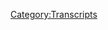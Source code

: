 {{DEFAULTSORT:
    #_TRANSCRIPT_0230B:Obama Deception, Part 2
}}{{Transcript
    | title         = [[230B: Obama Deception, Part 2]]
    | caption       = [https://knowledgefight.libsyn.com/knowledge-fight-obama-deception-part-2 Listen to this episode on Libsyn]
    | episodeNumber = [[230B: Obama Deception, Part 2|230B]]
    | length        = 01:58:22
}}

{{MessageBox
    | header     = Warning: Bot Generated Content
    | text       = This transcript was automatically generated by transcription software and likely contains many mistakes and misattributions. Please check the audio for definitive quotes, attribution, and context.
    | image      = N3yvass4myg91.webp
    | imagewidth = 50px
    | id         = warning
}}

{{TranscriptBlock
    | name      = Unknown Speaker
    | timestamp = 00:00:00.000
    | text      = Andy in Kansas, you're on the air, thanks for holding.
}}

{{TranscriptBlock
    | name      = Unknown Speaker
    | timestamp = 00:00:04.000
    | text      = Hello Alex, I'm a first time caller, I'm a huge fan, I love your work.
}}

{{TranscriptBlock
    | name      = Unknown Speaker
    | timestamp = 00:00:07.000
    | text      = I love you.
}}

{{TranscriptBlock
    | name      = Unknown Speaker
    | timestamp = 00:00:08.000
    | text      = Hey everybody, welcome back to Knowledge Fight.
}}

{{TranscriptBlock
    | name      = Unknown Speaker
    | timestamp = 00:00:10.000
    | text      = I am Dan, the voice you will be hearing shortly is my co-host Jordan.
}}

{{TranscriptBlock
    | name      = Unknown Speaker
    | timestamp = 00:00:14.000
    | text      = We're a couple dudes who generally like to sit down, drink novelty beverages and talk about Alex Jones.
}}

{{TranscriptBlock
    | name      = Unknown Speaker
    | timestamp = 00:00:19.000
    | text      = Wherein the structure of the show is, I know a lot about Alex Jones and my co-host Jordan knows very little.
}}

{{TranscriptBlock
    | name      = Unknown Speaker
    | timestamp = 00:00:25.000
    | text      = And I tell him about it and he gets infuriated by things, as is the natural reaction to someone like an Alex Jones in the world.
}}

{{TranscriptBlock
    | name      = Unknown Speaker
    | timestamp = 00:00:32.000
    | text      = You're joining us here today on the part two of our in-depth discussion, exploration of Alex Jones' 2009 documentary, in heavy quotes, the Obama Deception.
}}

{{TranscriptBlock
    | name      = Unknown Speaker
    | timestamp = 00:00:45.000
    | text      = If you are just randomly jumping in here, I'd probably recommend you go listen to the first episode before this one.
}}

{{TranscriptBlock
    | name      = Unknown Speaker
    | timestamp = 00:00:50.000
    | text      = Because otherwise you missed out on Alex using some fake quotes.
}}

{{TranscriptBlock
    | name      = Unknown Speaker
    | timestamp = 00:00:54.000
    | text      = Which is always a lot of fun, it's always fun to find those instances of like, nah, this is just made up.
}}

{{TranscriptBlock
    | name      = Unknown Speaker
    | timestamp = 00:01:00.000
    | text      = But where we left off in the last episode was Alex was just about to introduce his proof, the evidence that he has that the New World Order was being announced by the media.
}}

{{TranscriptBlock
    | name      = Unknown Speaker
    | timestamp = 00:01:11.000
    | text      = The media in 2008 was coming out and saying like, oh we've been hiding the New World Order for all this time but now, hey we want to tell you it's real.
}}

{{TranscriptBlock
    | name      = Unknown Speaker
    | timestamp = 00:01:19.000
    | text      = So we'll jump right back into that here in a second, but before we do that I want to take a second.
}}

{{TranscriptBlock
    | name      = Unknown Speaker
    | timestamp = 00:01:24.000
    | text      = Because this is Thanksgiving week and in the spirit of thanking the people who make this show possible, our donors, who are the ones who are the reason for us doing this in the first place.
}}

{{TranscriptBlock
    | name      = Unknown Speaker
    | timestamp = 00:01:35.000
    | text      = This Obama Deception coverage, I thought I would take a little bit of time to thank someone who has joined up with the team, someone who has donated to the show.
}}

{{TranscriptBlock
    | name      = Unknown Speaker
    | timestamp = 00:01:43.000
    | text      = We appreciate it very much, so Colin, I would like to say thank you so much, you are now a technocrat.
}}

{{TranscriptBlock
    | name      = Unknown Speaker
    | timestamp = 00:01:50.000
    | text      = I'm a policy wonk.
}}

{{TranscriptBlock
    | name      = Unknown Speaker
    | timestamp = 00:01:51.000
    | text      = Four stars, go home to your mother and tell her you're brilliant.
}}

{{TranscriptBlock
    | name      = Unknown Speaker
    | timestamp = 00:01:54.000
    | text      = Someone, someone, sodomite sent me a bucket of poop.
}}

{{TranscriptBlock
    | name      = Unknown Speaker
    | timestamp = 00:01:57.000
    | text      = Daddy shark, bomp, bomp, bomp, bomp, bomp.
}}

{{TranscriptBlock
    | name      = Unknown Speaker
    | timestamp = 00:01:59.000
    | text      = Jar Jar Binks has a Caribbean black accent.
}}

{{TranscriptBlock
    | name      = Unknown Speaker
    | timestamp = 00:02:03.000
    | text      = He's a loser, little, little kitty baby.
}}

{{TranscriptBlock
    | name      = Unknown Speaker
    | timestamp = 00:02:06.000
    | text      = I don't want to hate black people.
}}

{{TranscriptBlock
    | name      = Unknown Speaker
    | timestamp = 00:02:08.000
    | text      = I renounce Jesus Christ.
}}

{{TranscriptBlock
    | name      = Unknown Speaker
    | timestamp = 00:02:10.000
    | text      = So thank you Colin, we appreciate it oh so very much and all of you who support the show, it means the world to us.
}}

{{TranscriptBlock
    | name      = Unknown Speaker
    | timestamp = 00:02:15.000
    | text      = So thank you, thank you again.
}}

{{TranscriptBlock
    | name      = Unknown Speaker
    | timestamp = 00:02:17.000
    | text      = And here you go, let's jump right back in to the Obama Deception part two.
}}

{{TranscriptBlock
    | name      = Unknown Speaker
    | timestamp = 00:02:23.000
    | text      = And now, after years of denial, the media and the elite themselves are proudly announcing that not only is world government real, but it is the answer to the financial crisis that they carefully engineered.
}}

{{TranscriptBlock
    | name      = Unknown Speaker
    | timestamp = 00:02:41.000
    | text      = Alex isn't proving that they carefully engineered this, that's nonsense, it's a claim that he's not defending or backing up or proving in any way.
}}

{{TranscriptBlock
    | name      = Unknown Speaker
    | timestamp = 00:02:48.000
    | text      = But right now what we have on screen here is four articles, all of which we've talked about in some manner in the past, that all don't say what Alex claims they say.
}}

{{TranscriptBlock
    | name      = Unknown Speaker
    | timestamp = 00:02:58.000
    | text      = They just have headlines like this Herald Tribune article, a chance for a new world order, the Financial Times article, and now for a world government.
}}

{{TranscriptBlock
    | name      = Unknown Speaker
    | timestamp = 00:03:06.000
    | text      = Like they're all just conversations that people have made like editorials, Israelcast, is that what you're looking at?
}}

{{TranscriptBlock
    | name      = Unknown Speaker
    | timestamp = 00:03:12.000
    | text      = Yeah, I'm assuming Israelcast is Israeli.
}}

{{TranscriptBlock
    | name      = Unknown Speaker
    | timestamp = 00:03:16.000
    | text      = But they're all just people who are having conversations about the idea of the possibility of a global government or things like that.
}}

{{TranscriptBlock
    | name      = Unknown Speaker
    | timestamp = 00:03:25.000
    | text      = None of them are an announcement that the new world order is here.
}}

{{TranscriptBlock
    | name      = Unknown Speaker
    | timestamp = 00:03:29.000
    | text      = Also, I would-
}}

{{TranscriptBlock
    | name      = Unknown Speaker
    | timestamp = 00:03:30.000
    | text      = Like all of this is bullshit, we've gone over this in great detail in the past.
}}

{{TranscriptBlock
    | name      = Unknown Speaker
    | timestamp = 00:03:33.000
    | text      = Alex is functioning off headlines, none of these articles say those things.
}}

{{TranscriptBlock
    | name      = Unknown Speaker
    | timestamp = 00:03:37.000
    | text      = Also the Israelcast one?
}}

{{TranscriptBlock
    | name      = Unknown Speaker
    | timestamp = 00:03:39.000
    | text      = Yeah.
}}

{{TranscriptBlock
    | name      = Unknown Speaker
    | timestamp = 00:03:40.000
    | text      = The-
}}

{{TranscriptBlock
    | name      = Unknown Speaker
    | timestamp = 00:03:41.000
    | text      = Gaza and Obama's new world order.
}}

{{TranscriptBlock
    | name      = Unknown Speaker
    | timestamp = 00:03:42.000
    | text      = If I know anything about Israel in 2009, I'm going to go with that's not a pro new world order.
}}

{{TranscriptBlock
    | name      = Unknown Speaker
    | timestamp = 00:03:49.000
    | text      = If you're throwing Gaza and Obama's new world in there, you're probably arguing that Obama's going to try and create a two-state solution there and they should be killed or whatever.
}}

{{TranscriptBlock
    | name      = Unknown Speaker
    | timestamp = 00:03:58.000
    | text      = Something like that.
}}

{{TranscriptBlock
    | name      = Unknown Speaker
    | timestamp = 00:03:59.000
    | text      = Yeah.
}}

{{TranscriptBlock
    | name      = Unknown Speaker
    | timestamp = 00:04:00.000
    | text      = Suddenly the Wall Street Journal tells us that the North American Union is here and that getting rid of the dollar for a common currency with Canada and Mexico is good.
}}

{{TranscriptBlock
    | name      = Unknown Speaker
    | timestamp = 00:04:11.000
    | text      = This is an article he flashes up on screen, the title of which is How Realistic is a North American Currency? We've talked about this in the past.
}}

{{TranscriptBlock
    | name      = Unknown Speaker
    | timestamp = 00:04:17.000
    | text      = The answer is not.
}}

{{TranscriptBlock
    | name      = Unknown Speaker
    | timestamp = 00:04:18.000
    | text      = Not very.
}}

{{TranscriptBlock
    | name      = Unknown Speaker
    | timestamp = 00:04:19.000
    | text      = You read the actual article, it's like, nah, it doesn't look like this is ever going to happen.
}}

{{TranscriptBlock
    | name      = Unknown Speaker
    | timestamp = 00:04:23.000
    | text      = Not likely.
}}

{{TranscriptBlock
    | name      = Unknown Speaker
    | timestamp = 00:04:24.000
    | text      = The Financial Times of London, published by a member of the Bilderberg Group, crowed that a dictatorial world government had been kept in the shadows for our own good and that it was now time for it to emerge from behind the curtains of national security.
}}

{{TranscriptBlock
    | name      = Unknown Speaker
    | timestamp = 00:04:41.000
    | text      = This is an article from the Financial Times called Now for a World Government. It was written by a guy named Gideon Rachman.
}}

{{TranscriptBlock
    | name      = Unknown Speaker
    | timestamp = 00:04:47.000
    | text      = Great name.
}}

{{TranscriptBlock
    | name      = Unknown Speaker
    | timestamp = 00:04:48.000
    | text      = I have-
}}

{{TranscriptBlock
    | name      = Unknown Speaker
    | timestamp = 00:04:49.000
    | text      = So many great names in this.
}}

{{TranscriptBlock
    | name      = Unknown Speaker
    | timestamp = 00:04:50.000
    | text      = It doesn't say that it's been kept behind the scenes for a long time and now it's time to unveil it, but the title would suggest that.
}}

{{TranscriptBlock
    | name      = Unknown Speaker
    | timestamp = 00:04:56.000
    | text      = It sounds like, I think I said this when we covered the article initially, it sounds like a host introducing the next act.
}}

{{TranscriptBlock
    | name      = Unknown Speaker
    | timestamp = 00:05:02.000
    | text      = It also sounds like the Monty Python-
}}

{{TranscriptBlock
    | name      = Unknown Speaker
    | timestamp = 00:05:06.000
    | text      = And Now for Something Completely Different.
}}

{{TranscriptBlock
    | name      = Unknown Speaker
    | timestamp = 00:05:07.000
    | text      = Yeah, And Now for Something Completely Different.
}}

{{TranscriptBlock
    | name      = Unknown Speaker
    | timestamp = 00:05:08.000
    | text      = I think that might be what he's playing on. He's a British dude.
}}

{{TranscriptBlock
    | name      = Unknown Speaker
    | timestamp = 00:05:10.000
    | text      = It does sound like that, right? It does sound like that.
}}

{{TranscriptBlock
    | name      = Unknown Speaker
    | timestamp = 00:05:13.000
    | text      = The author of a Now for a World Government article, Gideon Rachman, by everything I can tell about him is not a Bilderberg member. He did attend the 2017 Bilderberg meeting. That is true.
}}

{{TranscriptBlock
    | name      = Unknown Speaker
    | timestamp = 00:05:23.000
    | text      = But so did Trump's Secretary of Commerce, Wilbur Ross. So did past Infowars guest, Nail Ferguson. So did Lindsey Graham. So did Trump's national security advisor, H.R. McMaster.
}}

{{TranscriptBlock
    | name      = Unknown Speaker
    | timestamp = 00:05:33.000
    | text      = I mean, it means nothing.
}}

{{TranscriptBlock
    | name      = Unknown Speaker
    | timestamp = 00:05:35.000
    | text      = Yeah, a murderer's row of good people.
}}

{{TranscriptBlock
    | name      = Unknown Speaker
    | timestamp = 00:05:36.000
    | text      = But it means nothing.
}}

{{TranscriptBlock
    | name      = Unknown Speaker
    | timestamp = 00:05:37.000
    | text      = No, it means nothing.
}}

{{TranscriptBlock
    | name      = Unknown Speaker
    | timestamp = 00:05:38.000
    | text      = It means you went to a conference.
}}

{{TranscriptBlock
    | name      = Unknown Speaker
    | timestamp = 00:05:40.000
    | text      = Beyond that, all I can find evidence of Gideon Rachman in terms of attending Bilderberg is he attended a number of times in his capacity as a journalist, not as a participant.
}}

{{TranscriptBlock
    | name      = Unknown Speaker
    | timestamp = 00:05:50.000
    | text      = There's only a few occasions in the 2000s. None of this proves that he's a member of anything.
}}

{{TranscriptBlock
    | name      = Unknown Speaker
    | timestamp = 00:05:55.000
    | text      = And in fact, he's been very publicly opposed to many positions that Alex would describe as globalist, such as strongly arguing against the idea of England getting mixed up in the Europe, which is something that Alex would say all globalists are for.
}}

{{TranscriptBlock
    | name      = Unknown Speaker
    | timestamp = 00:06:07.000
    | text      = So if he's a Bilderberg member and he's announcing world government, wouldn't he be on board with ditching the pound in favor of the euro?
}}

{{TranscriptBlock
    | name      = Unknown Speaker
    | timestamp = 00:06:14.000
    | text      = He wasn't. He was super against it and held public debates with people about it, vociferously defended, not getting involved.
}}

{{TranscriptBlock
    | name      = Unknown Speaker
    | timestamp = 00:06:21.000
    | text      = Also, small point, there's no such thing as being a member of the Bilderberg group. That doesn't exist.
}}

{{TranscriptBlock
    | name      = Unknown Speaker
    | timestamp = 00:06:27.000
    | text      = The only membership category that exists is member of the steering committee or somebody who has, like, you know, president of the group.
}}

{{TranscriptBlock
    | name      = Unknown Speaker
    | timestamp = 00:06:35.000
    | text      = But the only membership category is membership of the steering committee. The steering committee is the group that plans meetings, figures out, like, speakers, invites people and such like that.
}}

{{TranscriptBlock
    | name      = Unknown Speaker
    | timestamp = 00:06:45.000
    | text      = It's a rotating cast of...
}}

{{TranscriptBlock
    | name      = Unknown Speaker
    | timestamp = 00:06:46.000
    | text      = The party planners committee.
}}

{{TranscriptBlock
    | name      = Unknown Speaker
    | timestamp = 00:06:47.000
    | text      = Exactly. The rest of it, the attendees are people who have prominent positions in business, the arts, industry, government, diplomacy, those sorts of things.
}}

{{TranscriptBlock
    | name      = Unknown Speaker
    | timestamp = 00:06:59.000
    | text      = They get invited to come mingle in a conference. There isn't a membership.
}}

{{TranscriptBlock
    | name      = Unknown Speaker
    | timestamp = 00:07:05.000
    | text      = I would go, I bet the food's great.
}}

{{TranscriptBlock
    | name      = Unknown Speaker
    | timestamp = 00:07:06.000
    | text      = I bet it's amazing.
}}

{{TranscriptBlock
    | name      = Unknown Speaker
    | timestamp = 00:07:07.000
    | text      = I bet it's amazing.
}}

{{TranscriptBlock
    | name      = Unknown Speaker
    | timestamp = 00:07:08.000
    | text      = Oh my God, I read one article. I can't remember if it was... Yeah, I think it was about Bilderberg.
}}

{{TranscriptBlock
    | name      = Unknown Speaker
    | timestamp = 00:07:12.000
    | text      = And it was one of these conspiracy blogs and it was like, they're staying at the posh $400 a night hotel.
}}

{{TranscriptBlock
    | name      = Unknown Speaker
    | timestamp = 00:07:20.000
    | text      = I'm like, hold on a second. These people are billionaires. $400 is slumming it.
}}

{{TranscriptBlock
    | name      = Unknown Speaker
    | timestamp = 00:07:25.000
    | text      = Why don't you say for me, that would be cost prohibitive.
}}

{{TranscriptBlock
    | name      = Unknown Speaker
    | timestamp = 00:07:29.000
    | text      = Insane.
}}

{{TranscriptBlock
    | name      = Unknown Speaker
    | timestamp = 00:07:30.000
    | text      = It would be nuts. But for them, that means that's $400 a night.
}}

{{TranscriptBlock
    | name      = Unknown Speaker
    | timestamp = 00:07:34.000
    | text      = I saved up for a fucking year so my girlfriend and I could spend one night in a $200 a night hotel. And that was beyond the lap of luxury for me.
}}

{{TranscriptBlock
    | name      = Unknown Speaker
    | timestamp = 00:07:44.000
    | text      = And that absurd restaurant.
}}

{{TranscriptBlock
    | name      = Unknown Speaker
    | timestamp = 00:07:45.000
    | text      = Yeah. No, that was her mom.
}}

{{TranscriptBlock
    | name      = Unknown Speaker
    | timestamp = 00:07:47.000
    | text      = That's right.
}}

{{TranscriptBlock
    | name      = Unknown Speaker
    | timestamp = 00:07:48.000
    | text      = Yeah, yeah, yeah.
}}

{{TranscriptBlock
    | name      = Unknown Speaker
    | timestamp = 00:07:49.000
    | text      = But yeah, so like...
}}

{{TranscriptBlock
    | name      = Unknown Speaker
    | timestamp = 00:07:50.000
    | text      = Yeah, I can't afford that shit.
}}

{{TranscriptBlock
    | name      = Unknown Speaker
    | timestamp = 00:07:51.000
    | text      = It's a glorified work retreat, conference. Retreat would be more like Bohemian Grove.
}}

{{TranscriptBlock
    | name      = Unknown Speaker
    | timestamp = 00:07:58.000
    | text      = Yeah.
}}

{{TranscriptBlock
    | name      = Unknown Speaker
    | timestamp = 00:07:59.000
    | text      = But the Bilderberg...
}}

{{TranscriptBlock
    | name      = Unknown Speaker
    | timestamp = 00:08:00.000
    | text      = Yeah, there's no team building events.
}}

{{TranscriptBlock
    | name      = Unknown Speaker
    | timestamp = 00:08:02.000
    | text      = There's just...
}}

{{TranscriptBlock
    | name      = Unknown Speaker
    | timestamp = 00:08:03.000
    | text      = Trust falls.
}}

{{TranscriptBlock
    | name      = Unknown Speaker
    | timestamp = 00:08:04.000
    | text      = Yeah, yeah. It's like a...
}}

{{TranscriptBlock
    | name      = Unknown Speaker
    | timestamp = 00:08:05.000
    | text      = But what if there are?
}}

{{TranscriptBlock
    | name      = Unknown Speaker
    | timestamp = 00:08:06.000
    | text      = It's like fucking Comic-Con. But for assholes.
}}

{{TranscriptBlock
    | name      = Unknown Speaker
    | timestamp = 00:08:08.000
    | text      = Yeah, and people who have interest in diplomacy, business relations, stuff like that.
}}

{{TranscriptBlock
    | name      = Unknown Speaker
    | timestamp = 00:08:14.000
    | text      = Asshole.
}}

{{TranscriptBlock
    | name      = Unknown Speaker
    | timestamp = 00:08:15.000
    | text      = White House Chief of Staff Rahm Emanuel stated on record that they can't let this crisis go to waste.
}}

{{TranscriptBlock
    | name      = Unknown Speaker
    | timestamp = 00:08:21.000
    | text      = This means nothing.
}}

{{TranscriptBlock
    | name      = Unknown Speaker
    | timestamp = 00:08:22.000
    | text      = You never want a serious crisis to go to waste. And what I mean by that is an opportunity to do things that you think you could not do before.
}}

{{TranscriptBlock
    | name      = Unknown Speaker
    | timestamp = 00:08:30.000
    | text      = That's just... I mean, you don't even need to talk about that. That's an absurdly misused quote on Alex's part.
}}

{{TranscriptBlock
    | name      = Unknown Speaker
    | timestamp = 00:08:37.000
    | text      = And Henry Kissinger, who gave Barack Obama his first job out of college...
}}

{{TranscriptBlock
    | name      = Unknown Speaker
    | timestamp = 00:08:42.000
    | text      = Really?
}}

{{TranscriptBlock
    | name      = Unknown Speaker
    | timestamp = 00:08:43.000
    | text      = He told television that the economic collapse was a great opportunity to bring in the New World Order.
}}

{{TranscriptBlock
    | name      = Unknown Speaker
    | timestamp = 00:08:49.000
    | text      = He went on to say that Barack Obama was the perfect person to sell it to the world.
}}

{{TranscriptBlock
    | name      = Unknown Speaker
    | timestamp = 00:08:54.000
    | text      = But he can give a new impetus to American foreign policy partly because the reception of him is so extraordinary around the world.
}}

{{TranscriptBlock
    | name      = Unknown Speaker
    | timestamp = 00:09:05.000
    | text      = I think his task will be to develop an overall strategy for America.
}}

{{TranscriptBlock
    | name      = Unknown Speaker
    | timestamp = 00:09:10.000
    | text      = Pick it up, grandpa.
}}

{{TranscriptBlock
    | name      = Unknown Speaker
    | timestamp = 00:09:11.000
    | text      = In this period, when really a New World Order can be...
}}

{{TranscriptBlock
    | name      = Unknown Speaker
    | timestamp = 00:09:14.000
    | text      = Also, please die sooner? You fucking suck.
}}

{{TranscriptBlock
    | name      = Unknown Speaker
    | timestamp = 00:09:17.000
    | text      = Take crisis.
}}

{{TranscriptBlock
    | name      = Unknown Speaker
    | timestamp = 00:09:19.000
    | text      = In June of...
}}

{{TranscriptBlock
    | name      = Unknown Speaker
    | timestamp = 00:09:20.000
    | text      = I'm not interested...
}}

{{TranscriptBlock
    | name      = Unknown Speaker
    | timestamp = 00:09:21.000
    | text      = Wait, did he say New World Order there at any point?
}}

{{TranscriptBlock
    | name      = Unknown Speaker
    | timestamp = 00:09:23.000
    | text      = He says it a lot.
}}

{{TranscriptBlock
    | name      = Unknown Speaker
    | timestamp = 00:09:24.000
    | text      = Because, like, they...
}}

{{TranscriptBlock
    | name      = Unknown Speaker
    | timestamp = 00:09:28.000
    | text      = First of all, Kissinger is a fucking globalist.
}}

{{TranscriptBlock
    | name      = Unknown Speaker
    | timestamp = 00:09:31.000
    | text      = That's not an accusation that's being made.
}}

{{TranscriptBlock
    | name      = Unknown Speaker
    | timestamp = 00:09:34.000
    | text      = Like, David Rockefeller too, yes. You could describe them as people who are interested in global cooperation and integration.
}}

{{TranscriptBlock
    | name      = Unknown Speaker
    | timestamp = 00:09:43.000
    | text      = So it's not like a dirty word that is like, oh no, I would shy away from this.
}}

{{TranscriptBlock
    | name      = Unknown Speaker
    | timestamp = 00:09:47.000
    | text      = And for them, generally speaking, New World Order isn't some sort of term that describes a shadowy cabal that's the intersection of the remnants of Adam Weishaupt's Illuminati mixed with Jewish banking elites in Europe.
}}

{{TranscriptBlock
    | name      = Unknown Speaker
    | timestamp = 00:10:00.000
    | text      = It's every time the World Order changes. There have been like 500 New World Orders in the past 100 years.
}}

{{TranscriptBlock
    | name      = Unknown Speaker
    | timestamp = 00:10:08.000
    | text      = As alliances shift and change, as different interests align, there's this whole situation. Every New World Order is just like a week.
}}

{{TranscriptBlock
    | name      = Unknown Speaker
    | timestamp = 00:10:17.000
    | text      = It's the opposite of the past World Order.
}}

{{TranscriptBlock
    | name      = Unknown Speaker
    | timestamp = 00:10:20.000
    | text      = Trump created a New World Order.
}}

{{TranscriptBlock
    | name      = Unknown Speaker
    | timestamp = 00:10:22.000
    | text      = Absolutely.
}}

{{TranscriptBlock
    | name      = Unknown Speaker
    | timestamp = 00:10:23.000
    | text      = And that's one where we're the fucking worst.
}}

{{TranscriptBlock
    | name      = Unknown Speaker
    | timestamp = 00:10:25.000
    | text      = Right, but if you're always trending towards progress or always looking towards international cooperation and helping each other instead of wars for no reason and that sort of shit, you'll always be working towards a new confluence of events.
}}

{{TranscriptBlock
    | name      = Unknown Speaker
    | timestamp = 00:10:42.000
    | text      = There will always be something better. There will always be something you're aspiring towards.
}}

{{TranscriptBlock
    | name      = Unknown Speaker
    | timestamp = 00:10:46.000
    | text      = And people like Kissinger use the term New World Order to describe that because it is a new order of the world, a new ordering of things.
}}

{{TranscriptBlock
    | name      = Unknown Speaker
    | timestamp = 00:10:53.000
    | text      = I don't think it's as evil or suspicious, but it is fucking weird that he says it a lot.
}}

{{TranscriptBlock
    | name      = Unknown Speaker
    | timestamp = 00:10:58.000
    | text      = You know, it is one of those things that like, you should stop.
}}

{{TranscriptBlock
    | name      = Unknown Speaker
    | timestamp = 00:11:02.000
    | text      = Yeah, but at the same time, why?
}}

{{TranscriptBlock
    | name      = Unknown Speaker
    | timestamp = 00:11:04.000
    | text      = If he stopped, but that would also play into the hands of the conspiracy people.
}}

{{TranscriptBlock
    | name      = Unknown Speaker
    | timestamp = 00:11:09.000
    | text      = Why doesn't he say New World Order anymore?
}}

{{TranscriptBlock
    | name      = Unknown Speaker
    | timestamp = 00:11:11.000
    | text      = Yeah, it doesn't matter. If you're Kissinger, you're either hated because you're a monster who should be sent to a war crimes tribunal or you're hated because people think that you're a monster who should be sent to a war crimes tribunal for a different reason.
}}

{{TranscriptBlock
    | name      = Unknown Speaker
    | timestamp = 00:11:31.000
    | text      = It's either you think you should go there because you're right or because you're wrong.
}}

{{TranscriptBlock
    | name      = Unknown Speaker
    | timestamp = 00:11:34.000
    | text      = Yeah, exactly.
}}

{{TranscriptBlock
    | name      = Unknown Speaker
    | timestamp = 00:11:35.000
    | text      = Great.
}}

{{TranscriptBlock
    | name      = Unknown Speaker
    | timestamp = 00:11:36.000
    | text      = I don't care about the ethical implications of Kissinger's actions or anything like that right now because I think that they're really tertiary and to the side of what we're talking about.
}}

{{TranscriptBlock
    | name      = Unknown Speaker
    | timestamp = 00:11:45.000
    | text      = Yeah, absolutely.
}}

{{TranscriptBlock
    | name      = Unknown Speaker
    | timestamp = 00:11:46.000
    | text      = So Barack Obama went to Occidental College for his freshman and sophomore years and then transferred to Columbia University to finish his degree, graduating in 1983.
}}

{{TranscriptBlock
    | name      = Unknown Speaker
    | timestamp = 00:11:55.000
    | text      = His first job out of college was at the Business International Corporation, which has nothing to do with Henry Kissinger.
}}

{{TranscriptBlock
    | name      = Unknown Speaker
    | timestamp = 00:12:01.000
    | text      = The conspiracy community latched onto this job and said it was proof that Obama was a CIA plant because in 1977, Elliot Haines, the company's founder's son, told the New York Times that his father had used the company to provide four CIA agents cover between 1955 and 1960.
}}

{{TranscriptBlock
    | name      = Unknown Speaker
    | timestamp = 00:12:17.000
    | text      = Even if we assume the information that's coming from Elliot is correct, it still does nothing to prove that Obama was a CIA asset or that they were still using this company to provide him cover.
}}

{{TranscriptBlock
    | name      = Unknown Speaker
    | timestamp = 00:12:26.000
    | text      = For one, the company isn't a fake company. There are tons of employees that they pay to publish newsletters for clients, plan conferences, and do extensive research.
}}

{{TranscriptBlock
    | name      = Unknown Speaker
    | timestamp = 00:12:35.000
    | text      = During the Cold War, there were a ton of companies that had clandestine agreements with many businesses to help hide their spies.
}}

{{TranscriptBlock
    | name      = Unknown Speaker
    | timestamp = 00:12:42.000
    | text      = One of the reasons that journalism and publishing seems to have had a higher incidence of that sort of thing is that journalists have a reason to be in a foreign country that doesn't raise suspicions.
}}

{{TranscriptBlock
    | name      = Unknown Speaker
    | timestamp = 00:12:51.000
    | text      = As far as the facts go, that's about as nefarious as Business International gets from everything I can tell that is true.
}}

{{TranscriptBlock
    | name      = Unknown Speaker
    | timestamp = 00:12:58.000
    | text      = And it's interesting, I'm willing to believe that they did provide cover for spies in the Cold War.
}}

{{TranscriptBlock
    | name      = Unknown Speaker
    | timestamp = 00:13:05.000
    | text      = Doesn't mean they always did. Doesn't mean that didn't stop when the Cold War ended.
}}

{{TranscriptBlock
    | name      = Unknown Speaker
    | timestamp = 00:13:11.000
    | text      = It doesn't mean that everybody who worked there was CIA. They do nothing to prove any of these things.
}}

{{TranscriptBlock
    | name      = Unknown Speaker
    | timestamp = 00:13:17.000
    | text      = Also, it has nothing to do with Kissinger. Obama has never worked for Kissinger.
}}

{{TranscriptBlock
    | name      = Unknown Speaker
    | timestamp = 00:13:21.000
    | text      = I was going to say, it's a little bit frustrating to me that for a certain class of conspiracy theorists, there is no limit.
}}

{{TranscriptBlock
    | name      = Unknown Speaker
    | timestamp = 00:13:31.000
    | text      = Because, look, I'm all for indulging in a conspiracy theory and trying to figure out little things and then being like, that's dumb.
}}

{{TranscriptBlock
    | name      = Unknown Speaker
    | timestamp = 00:13:39.000
    | text      = But that one, that's such a stretch. Even if you're a conspiracy theorist, shouldn't you be like, there's nothing there.
}}

{{TranscriptBlock
    | name      = Unknown Speaker
    | timestamp = 00:13:45.000
    | text      = Well, see, that's the problem, too. This is one of those instances where Alex uses specifics. He says his first job out of college.
}}

{{TranscriptBlock
    | name      = Unknown Speaker
    | timestamp = 00:13:51.000
    | text      = Well, I can find out what that is. Is there a Kissinger connection here? Nope, absolutely not. Oh, you're lying.
}}

{{TranscriptBlock
    | name      = Unknown Speaker
    | timestamp = 00:13:56.000
    | text      = That's why you shouldn't use specifics so much. Anyway.
}}

{{TranscriptBlock
    | name      = Unknown Speaker
    | timestamp = 00:14:00.000
    | text      = Stop giving him advice.
}}

{{TranscriptBlock
    | name      = Unknown Speaker
    | timestamp = 00:14:01.000
    | text      = Did you miss Endgame?
}}

{{TranscriptBlock
    | name      = Unknown Speaker
    | timestamp = 00:14:02.000
    | text      = Did I miss Endgame?
}}

{{TranscriptBlock
    | name      = Unknown Speaker
    | timestamp = 00:14:04.000
    | text      = Do you miss it?
}}

{{TranscriptBlock
    | name      = Unknown Speaker
    | timestamp = 00:14:05.000
    | text      = Do I miss it?
}}

{{TranscriptBlock
    | name      = Unknown Speaker
    | timestamp = 00:14:06.000
    | text      = Do you miss Endgame?
}}

{{TranscriptBlock
    | name      = Unknown Speaker
    | timestamp = 00:14:07.000
    | text      = No.
}}

{{TranscriptBlock
    | name      = Unknown Speaker
    | timestamp = 00:14:08.000
    | text      = Because you're about to get a lot of stuff that is basically just Endgame all over again.
}}

{{TranscriptBlock
    | name      = Unknown Speaker
    | timestamp = 00:14:12.000
    | text      = Great, great, awesome.
}}

{{TranscriptBlock
    | name      = Unknown Speaker
    | timestamp = 00:14:13.000
    | text      = Remember this footage from Endgame?
}}

{{TranscriptBlock
    | name      = Unknown Speaker
    | timestamp = 00:14:14.000
    | text      = I do remember this footage.
}}

{{TranscriptBlock
    | name      = Unknown Speaker
    | timestamp = 00:14:16.000
    | text      = To gather intelligence on the shadow government's agenda for the coming years.
}}

{{TranscriptBlock
    | name      = Unknown Speaker
    | timestamp = 00:14:20.000
    | text      = B-roll.
}}

{{TranscriptBlock
    | name      = Unknown Speaker
    | timestamp = 00:14:21.000
    | text      = Alex is just reusing B-roll of people getting into cars from Endgame.
}}

{{TranscriptBlock
    | name      = Unknown Speaker
    | timestamp = 00:14:25.000
    | text      = Lower the budget, baby.
}}

{{TranscriptBlock
    | name      = Unknown Speaker
    | timestamp = 00:14:27.000
    | text      = I think that's the queen.
}}

{{TranscriptBlock
    | name      = Unknown Speaker
    | timestamp = 00:14:29.000
    | text      = Hey, queen. This is literally from Endgame.
}}

{{TranscriptBlock
    | name      = Unknown Speaker
    | timestamp = 00:14:32.000
    | text      = investigative journalist and best-selling author Daniel Estelin had been tracking the building for more than 16 years.
}}

{{TranscriptBlock
    | name      = Unknown Speaker
    | timestamp = 00:14:37.000
    | text      = Yeah, this is literally from Endgame.
}}

{{TranscriptBlock
    | name      = Unknown Speaker
    | timestamp = 00:14:38.000
    | text      = Oh, yeah.
}}

{{TranscriptBlock
    | name      = Unknown Speaker
    | timestamp = 00:14:39.000
    | text      = Is he going to do the same interview?
}}

{{TranscriptBlock
    | name      = Unknown Speaker
    | timestamp = 00:14:42.000
    | text      = No.
}}

{{TranscriptBlock
    | name      = Unknown Speaker
    | timestamp = 00:14:43.000
    | text      = No.
}}

{{TranscriptBlock
    | name      = Unknown Speaker
    | timestamp = 00:14:44.000
    | text      = He is not.
}}

{{TranscriptBlock
    | name      = Unknown Speaker
    | timestamp = 00:14:45.000
    | text      = He is son of a bitch.
}}

{{TranscriptBlock
    | name      = Unknown Speaker
    | timestamp = 00:14:47.000
    | text      = Unimaginable in 2006.
}}

{{TranscriptBlock
    | name      = Unknown Speaker
    | timestamp = 00:14:50.000
    | text      = Skip to the end.
}}

{{TranscriptBlock
    | name      = Unknown Speaker
    | timestamp = 00:14:52.000
    | text      = I want to talk about this really quick because this is fucked up.
}}

{{TranscriptBlock
    | name      = Unknown Speaker
    | timestamp = 00:14:55.000
    | text      = Yeah.
}}

{{TranscriptBlock
    | name      = Unknown Speaker
    | timestamp = 00:14:56.000
    | text      = So Alex is saying that Daniel Estelin has inside sources inside Bilderberg that told him that they were planning to rise the price of gas up to 150 and then bring it down.
}}

{{TranscriptBlock
    | name      = Unknown Speaker
    | timestamp = 00:15:06.000
    | text      = Right.
}}

{{TranscriptBlock
    | name      = Unknown Speaker
    | timestamp = 00:15:07.000
    | text      = Here's why this is a problem.
}}

{{TranscriptBlock
    | name      = Unknown Speaker
    | timestamp = 00:15:08.000
    | text      = He didn't bring that up in Endgame.
}}

{{TranscriptBlock
    | name      = Unknown Speaker
    | timestamp = 00:15:10.000
    | text      = That didn't come up.
}}

{{TranscriptBlock
    | name      = Unknown Speaker
    | timestamp = 00:15:11.000
    | text      = Secondly, we know from listening to Alex Jones' show that Alex Jones' oil rig chaplain friend Lindsey Williams is the person that Alex says told him that the globalists plan to raise the gas price up to that exact same amount and then bring it down.
}}

{{TranscriptBlock
    | name      = Unknown Speaker
    | timestamp = 00:15:28.000
    | text      = Why is he now in the Obama deception saying that Daniel Estelin told him that?
}}

{{TranscriptBlock
    | name      = Unknown Speaker
    | timestamp = 00:15:32.000
    | text      = Further, in all of his appearances on the show with Lindsey Williams, why haven't we heard Alex say, oh, yeah, Daniel Estelin told me the same thing?
}}

{{TranscriptBlock
    | name      = Unknown Speaker
    | timestamp = 00:15:40.000
    | text      = In this documentary, when he's talking about Estelin's prediction, why doesn't he say this really credible guy, Lindsey Williams, who was a chaplain on an oil rig and lived with the globalists for years defends exactly what you're saying?
}}

{{TranscriptBlock
    | name      = Unknown Speaker
    | timestamp = 00:15:52.000
    | text      = Why not?
}}

{{TranscriptBlock
    | name      = Unknown Speaker
    | timestamp = 00:15:53.000
    | text      = That's weird.
}}

{{TranscriptBlock
    | name      = Unknown Speaker
    | timestamp = 00:15:54.000
    | text      = Well, because he doesn't have...
}}

{{TranscriptBlock
    | name      = Unknown Speaker
    | timestamp = 00:15:55.000
    | text      = He knows Lindsey at this time?
}}

{{TranscriptBlock
    | name      = Unknown Speaker
    | timestamp = 00:15:57.000
    | text      = No, no, no, no.
}}

{{TranscriptBlock
    | name      = Unknown Speaker
    | timestamp = 00:15:58.000
    | text      = He doesn't have footage of Lindsey outside of the Bilderberg crew.
}}

{{TranscriptBlock
    | name      = Unknown Speaker
    | timestamp = 00:16:01.000
    | text      = No, but he could still be talking to Daniel Estelin and say Lindsey Williams, who lived with the globalists for years, said exactly the same thing for you.
}}

{{TranscriptBlock
    | name      = Unknown Speaker
    | timestamp = 00:16:08.000
    | text      = Isn't that amazing that your stories line up?
}}

{{TranscriptBlock
    | name      = Unknown Speaker
    | timestamp = 00:16:09.000
    | text      = Don't complicate it.
}}

{{TranscriptBlock
    | name      = Unknown Speaker
    | timestamp = 00:16:10.000
    | text      = We've got B-roll.
}}

{{TranscriptBlock
    | name      = Unknown Speaker
    | timestamp = 00:16:11.000
    | text      = Roll it.
}}

{{TranscriptBlock
    | name      = Unknown Speaker
    | timestamp = 00:16:12.000
    | text      = Right.
}}

{{TranscriptBlock
    | name      = Unknown Speaker
    | timestamp = 00:16:13.000
    | text      = Also...
}}

{{TranscriptBlock
    | name      = Unknown Speaker
    | timestamp = 00:16:14.000
    | text      = Also, Lindsey may have been hiding in Daniel Estelin's ponytail.
}}

{{TranscriptBlock
    | name      = Unknown Speaker
    | timestamp = 00:16:17.000
    | text      = That's true.
}}

{{TranscriptBlock
    | name      = Unknown Speaker
    | timestamp = 00:16:18.000
    | text      = That is a crazy ponytail.
}}

{{TranscriptBlock
    | name      = Unknown Speaker
    | timestamp = 00:16:19.000
    | text      = That's a crazy ponytail.
}}

{{TranscriptBlock
    | name      = Unknown Speaker
    | timestamp = 00:16:20.000
    | text      = It's offensive.
}}

{{TranscriptBlock
    | name      = Unknown Speaker
    | timestamp = 00:16:21.000
    | text      = No, it's bananas.
}}

{{TranscriptBlock
    | name      = Unknown Speaker
    | timestamp = 00:16:22.000
    | text      = I'm not...
}}

{{TranscriptBlock
    | name      = Unknown Speaker
    | timestamp = 00:16:23.000
    | text      = I don't want to talk about it, Daniel Estelin, more than we already have, except to say that that is weird that Alex doesn't bring that up and that he's really fast and loose about who's telling him about these oil predictions.
}}

{{TranscriptBlock
    | name      = Unknown Speaker
    | timestamp = 00:16:32.000
    | text      = But the rest of the stuff that Daniel Estelin is going to say is just stuff that you would know
}}

{{TranscriptBlock
    | name      = Unknown Speaker
    | timestamp = 00:16:38.000
    | text      = if you followed the news.
}}

{{TranscriptBlock
    | name      = Unknown Speaker
    | timestamp = 00:16:40.000
    | text      = Like, none of this is predictive.
}}

{{TranscriptBlock
    | name      = Unknown Speaker
    | timestamp = 00:16:42.000
    | text      = And his predictions are wrong.
}}

{{TranscriptBlock
    | name      = Unknown Speaker
    | timestamp = 00:16:44.000
    | text      = They prove to not be accurate in terms of, like, he says oil's going to get up to 150.
}}

{{TranscriptBlock
    | name      = Unknown Speaker
    | timestamp = 00:16:50.000
    | text      = It didn't.
}}

{{TranscriptBlock
    | name      = Unknown Speaker
    | timestamp = 00:16:51.000
    | text      = It got up to, like, 130 or something like that.
}}

{{TranscriptBlock
    | name      = Unknown Speaker
    | timestamp = 00:16:53.000
    | text      = It was a big rise.
}}

{{TranscriptBlock
    | name      = Unknown Speaker
    | timestamp = 00:16:54.000
    | text      = Yeah.
}}

{{TranscriptBlock
    | name      = Unknown Speaker
    | timestamp = 00:16:55.000
    | text      = And then with the idea...
}}

{{TranscriptBlock
    | name      = Unknown Speaker
    | timestamp = 00:16:57.000
    | text      = All of the stuff, if you followed trends like Gerald Cilenti claims to...
}}

{{TranscriptBlock
    | name      = Unknown Speaker
    | timestamp = 00:17:01.000
    | text      = Well, not like Gerald Cilenti.
}}

{{TranscriptBlock
    | name      = Unknown Speaker
    | timestamp = 00:17:03.000
    | text      = Like he claims to.
}}

{{TranscriptBlock
    | name      = Unknown Speaker
    | timestamp = 00:17:04.000
    | text      = If you followed trends, but not like Gerald Cilenti.
}}

{{TranscriptBlock
    | name      = Unknown Speaker
    | timestamp = 00:17:06.000
    | text      = If you had a decent awareness, you would know a lot of the stuff that he's saying.
}}

{{TranscriptBlock
    | name      = Unknown Speaker
    | timestamp = 00:17:10.000
    | text      = None of it has to come from secret Bilderberg sources.
}}

{{TranscriptBlock
    | name      = Unknown Speaker
    | timestamp = 00:17:13.000
    | text      = So far, what I can summate from the evidence he's presented so far is that...
}}

{{TranscriptBlock
    | name      = Unknown Speaker
    | timestamp = 00:17:18.000
    | text      = Estelin or Alex?
}}

{{TranscriptBlock
    | name      = Unknown Speaker
    | timestamp = 00:17:19.000
    | text      = Alex.
}}

{{TranscriptBlock
    | name      = Unknown Speaker
    | timestamp = 00:17:20.000
    | text      = Well, this entire fucking documentary and everybody in it.
}}

{{TranscriptBlock
    | name      = Unknown Speaker
    | timestamp = 00:17:22.000
    | text      = Right.
}}

{{TranscriptBlock
    | name      = Unknown Speaker
    | timestamp = 00:17:23.000
    | text      = No, that doesn't say what you say it does.
}}

{{TranscriptBlock
    | name      = Unknown Speaker
    | timestamp = 00:17:25.000
    | text      = And even if it did, you're wrong about that.
}}

{{TranscriptBlock
    | name      = Unknown Speaker
    | timestamp = 00:17:28.000
    | text      = Yeah, yeah.
}}

{{TranscriptBlock
    | name      = Unknown Speaker
    | timestamp = 00:17:29.000
    | text      = You're lying and you're wrong about the thing that you're lying about,
}}

{{TranscriptBlock
    | name      = Unknown Speaker
    | timestamp = 00:17:33.000
    | text      = even if the thing that you were lying about was true.
}}

{{TranscriptBlock
    | name      = Unknown Speaker
    | timestamp = 00:17:36.000
    | text      = Yeah, it's a Chicom nesting doll of lies.
}}

{{TranscriptBlock
    | name      = Unknown Speaker
    | timestamp = 00:17:39.000
    | text      = Yeah!
}}

{{TranscriptBlock
    | name      = Unknown Speaker
    | timestamp = 00:17:40.000
    | text      = He also reported that after suckering the middle class back into the stock market,
}}

{{TranscriptBlock
    | name      = Unknown Speaker
    | timestamp = 00:17:44.000
    | text      = the group was going to implode the subprime mortgage market and destroy public confidence.
}}

{{TranscriptBlock
    | name      = Unknown Speaker
    | timestamp = 00:17:50.000
    | text      = Oh, no, everybody saw that coming.
}}

{{TranscriptBlock
    | name      = Unknown Speaker
    | timestamp = 00:17:52.000
    | text      = Why didn't he talk about that in Endgame?
}}

{{TranscriptBlock
    | name      = Unknown Speaker
    | timestamp = 00:17:54.000
    | text      = Oh, well, it hadn't happened yet.
}}

{{TranscriptBlock
    | name      = Unknown Speaker
    | timestamp = 00:17:56.000
    | text      = But he would know it was going to happen.
}}

{{TranscriptBlock
    | name      = Unknown Speaker
    | timestamp = 00:17:58.000
    | text      = Yeah, but it hadn't happened yet.
}}

{{TranscriptBlock
    | name      = Unknown Speaker
    | timestamp = 00:18:00.000
    | text      = They were planning on doing that.
}}

{{TranscriptBlock
    | name      = Unknown Speaker
    | timestamp = 00:18:01.000
    | text      = You don't want to make a prediction that you can't back up.
}}

{{TranscriptBlock
    | name      = Unknown Speaker
    | timestamp = 00:18:02.000
    | text      = They were planning on doing that.
}}

{{TranscriptBlock
    | name      = Unknown Speaker
    | timestamp = 00:18:04.000
    | text      = Why didn't he tell anybody?
}}

{{TranscriptBlock
    | name      = Unknown Speaker
    | timestamp = 00:18:05.000
    | text      = Why didn't he warn people?
}}

{{TranscriptBlock
    | name      = Unknown Speaker
    | timestamp = 00:18:07.000
    | text      = Because, what?
}}

{{TranscriptBlock
    | name      = Unknown Speaker
    | timestamp = 00:18:08.000
    | text      = People are going to think he's crazy if we start saying that there's some sort of
}}

{{TranscriptBlock
    | name      = Unknown Speaker
    | timestamp = 00:18:11.000
    | text      = subprime mortgage crisis that nobody else saw coming at all.
}}

{{TranscriptBlock
    | name      = Unknown Speaker
    | timestamp = 00:18:16.000
    | text      = A lot of people did.
}}

{{TranscriptBlock
    | name      = Unknown Speaker
    | timestamp = 00:18:17.000
    | text      = No, nobody saw it coming.
}}

{{TranscriptBlock
    | name      = Unknown Speaker
    | timestamp = 00:18:19.000
    | text      = Don't you remember that movie, The Big Short?
}}

{{TranscriptBlock
    | name      = Unknown Speaker
    | timestamp = 00:18:21.000
    | text      = Nobody saw it coming.
}}

{{TranscriptBlock
    | name      = Unknown Speaker
    | timestamp = 00:18:22.000
    | text      = Like Obama.
}}

{{TranscriptBlock
    | name      = Unknown Speaker
    | timestamp = 00:18:24.000
    | text      = If you followed the news closely, you would know that there were a lot of concerns.
}}

{{TranscriptBlock
    | name      = Unknown Speaker
    | timestamp = 00:18:29.000
    | text      = Oh, yeah.
}}

{{TranscriptBlock
    | name      = Unknown Speaker
    | timestamp = 00:18:30.000
    | text      = Well, one of the things that, you know, we're getting from this morning and this afternoon
}}

{{TranscriptBlock
    | name      = Unknown Speaker
    | timestamp = 00:18:34.000
    | text      = That ponytail is fucking nuts.
}}

{{TranscriptBlock
    | name      = Unknown Speaker
    | timestamp = 00:18:36.000
    | text      = The energy crisis.
}}

{{TranscriptBlock
    | name      = Unknown Speaker
    | timestamp = 00:18:38.000
    | text      = This is Daniel Esteland sitting in a bar talking to Big Jim Tucker, whose back is to the camera.
}}

{{TranscriptBlock
    | name      = Unknown Speaker
    | timestamp = 00:18:42.000
    | text      = Big Jim?
}}

{{TranscriptBlock
    | name      = Unknown Speaker
    | timestamp = 00:18:43.000
    | text      = Rest in peace, Big Jim Tucker, guy who wrote an overtly antisemitic publication
}}

{{TranscriptBlock
    | name      = Unknown Speaker
    | timestamp = 00:18:47.000
    | text      = Oh, no, never mind.
}}

{{TranscriptBlock
    | name      = Unknown Speaker
    | timestamp = 00:18:48.000
    | text      = specifically published by Willis Carto for the express purpose of shifting public opinion against the Jews.
}}

{{TranscriptBlock
    | name      = Unknown Speaker
    | timestamp = 00:18:55.000
    | text      = Come on, who would say that?
}}

{{TranscriptBlock
    | name      = Unknown Speaker
    | timestamp = 00:18:57.000
    | text      = The afternoon conference, it's 7 o'clock, 4-4-30.
}}

{{TranscriptBlock
    | name      = Unknown Speaker
    | timestamp = 00:19:00.000
    | text      = They were talking about one of the American delegates, I wasn't told who exactly it was,
}}

{{TranscriptBlock
    | name      = Unknown Speaker
    | timestamp = 00:19:05.000
    | text      = was talking about the
}}

{{TranscriptBlock
    | name      = Unknown Speaker
    | timestamp = 00:19:07.000
    | text      = If you're watching this, it's interesting to watch Daniel Esteland's body language
}}

{{TranscriptBlock
    | name      = Unknown Speaker
    | timestamp = 00:19:11.000
    | text      = because what he's trying to do is recall information that he already knows
}}

{{TranscriptBlock
    | name      = Unknown Speaker
    | timestamp = 00:19:15.000
    | text      = and sort of improvise a story line out of it.
}}

{{TranscriptBlock
    | name      = Unknown Speaker
    | timestamp = 00:19:17.000
    | text      = You can see him coming up with this as he's going along.
}}

{{TranscriptBlock
    | name      = Unknown Speaker
    | timestamp = 00:19:20.000
    | text      = There's a part of it that to me indicates creativity.
}}

{{TranscriptBlock
    | name      = Unknown Speaker
    | timestamp = 00:19:24.000
    | text      = There's a creative thinking process that is going on that he's telling
}}

{{TranscriptBlock
    | name      = Unknown Speaker
    | timestamp = 00:19:28.000
    | text      = because if he was reporting from what somebody inside Bilderberg told him,
}}

{{TranscriptBlock
    | name      = Unknown Speaker
    | timestamp = 00:19:32.000
    | text      = he'd have his notes or something like that.
}}

{{TranscriptBlock
    | name      = Unknown Speaker
    | timestamp = 00:19:34.000
    | text      = Ah, you don't need notes.
}}

{{TranscriptBlock
    | name      = Unknown Speaker
    | timestamp = 00:19:35.000
    | text      = He'd have the notes of the conversation.
}}

{{TranscriptBlock
    | name      = Unknown Speaker
    | timestamp = 00:19:37.000
    | text      = He's just riffing.
}}

{{TranscriptBlock
    | name      = Unknown Speaker
    | timestamp = 00:19:38.000
    | text      = What self-respecting journalist would use notes?
}}

{{TranscriptBlock
    | name      = Unknown Speaker
    | timestamp = 00:19:41.000
    | text      = He's not a journalist.
}}

{{TranscriptBlock
    | name      = Unknown Speaker
    | timestamp = 00:19:42.000
    | text      = He's a guy who was a space commander, tell him about Bilderberg and he puts it in a book.
}}

{{TranscriptBlock
    | name      = Unknown Speaker
    | timestamp = 00:19:46.000
    | text      = That's like a waiter writing your order down.
}}

{{TranscriptBlock
    | name      = Unknown Speaker
    | timestamp = 00:19:49.000
    | text      = A good waiter doesn't have to write anything down.
}}

{{TranscriptBlock
    | name      = Unknown Speaker
    | timestamp = 00:19:51.000
    | text      = I would prefer they do.
}}

{{TranscriptBlock
    | name      = Unknown Speaker
    | timestamp = 00:19:53.000
    | text      = There's a certain point of accuracy that comes into it.
}}

{{TranscriptBlock
    | name      = Unknown Speaker
    | timestamp = 00:19:57.000
    | text      = When I get my burger, I want what I want on it, on it.
}}

{{TranscriptBlock
    | name      = Unknown Speaker
    | timestamp = 00:20:00.000
    | text      = And when I get my news, I want the truth.
}}

{{TranscriptBlock
    | name      = Unknown Speaker
    | timestamp = 00:20:02.000
    | text      = Don't you really want a creative interpretation of what you asked for in a burger?
}}

{{TranscriptBlock
    | name      = Unknown Speaker
    | timestamp = 00:20:05.000
    | text      = Generally, no.
}}

{{TranscriptBlock
    | name      = Unknown Speaker
    | timestamp = 00:20:06.000
    | text      = Generally.
}}

{{TranscriptBlock
    | name      = Unknown Speaker
    | timestamp = 00:20:07.000
    | text      = Also, now, you may be being influenced in part by the fact that
}}

{{TranscriptBlock
    | name      = Unknown Speaker
    | timestamp = 00:20:12.000
    | text      = now that I see Daniel Esteland again, he looks so much like a magician.
}}

{{TranscriptBlock
    | name      = Unknown Speaker
    | timestamp = 00:20:17.000
    | text      = It is insane.
}}

{{TranscriptBlock
    | name      = Unknown Speaker
    | timestamp = 00:20:18.000
    | text      = It is.
}}

{{TranscriptBlock
    | name      = Unknown Speaker
    | timestamp = 00:20:19.000
    | text      = And the way he's holding his hands, you could see him having a card palmed right now.
}}

{{TranscriptBlock
    | name      = Unknown Speaker
    | timestamp = 00:20:26.000
    | text      = He's a magician for sure.
}}

{{TranscriptBlock
    | name      = Unknown Speaker
    | timestamp = 00:20:27.000
    | text      = Is this your New World Order?
}}

{{TranscriptBlock
    | name      = Unknown Speaker
    | timestamp = 00:20:28.000
    | text      = Yeah, exactly.
}}

{{TranscriptBlock
    | name      = Unknown Speaker
    | timestamp = 00:20:29.000
    | text      = That sort of thing?
}}

{{TranscriptBlock
    | name      = Unknown Speaker
    | timestamp = 00:20:30.000
    | text      = I wrote New World Order down on the six of hearts.
}}

{{TranscriptBlock
    | name      = Unknown Speaker
    | timestamp = 00:20:32.000
    | text      = The American citizens have had, with the housing prices going down,
}}

{{TranscriptBlock
    | name      = Unknown Speaker
    | timestamp = 00:20:36.000
    | text      = so they're not investing that much.
}}

{{TranscriptBlock
    | name      = Unknown Speaker
    | timestamp = 00:20:37.000
    | text      = See, look at the way he's moving his hands.
}}

{{TranscriptBlock
    | name      = Unknown Speaker
    | timestamp = 00:20:39.000
    | text      = It needs to create the illusion that everything is going well,
}}

{{TranscriptBlock
    | name      = Unknown Speaker
    | timestamp = 00:20:41.000
    | text      = so what they're going to do over the next year, year and a half,
}}

{{TranscriptBlock
    | name      = Unknown Speaker
    | timestamp = 00:20:44.000
    | text      = is to bring the market back up to 1998, 1999 levels.
}}

{{TranscriptBlock
    | name      = Unknown Speaker
    | timestamp = 00:20:47.000
    | text      = What?
}}

{{TranscriptBlock
    | name      = Unknown Speaker
    | timestamp = 00:20:48.000
    | text      = They're going to get all the suckers.
}}

{{TranscriptBlock
    | name      = Unknown Speaker
    | timestamp = 00:20:49.000
    | text      = Purchase the DVD copy of The Obama Deception.
}}

{{TranscriptBlock
    | name      = Unknown Speaker
    | timestamp = 00:20:52.000
    | text      = And that's when they're going to make the money.
}}

{{TranscriptBlock
    | name      = Unknown Speaker
    | timestamp = 00:20:54.000
    | text      = Hotline!
}}

{{TranscriptBlock
    | name      = Unknown Speaker
    | timestamp = 00:20:55.000
    | text      = They need to destroy the economy.
}}

{{TranscriptBlock
    | name      = Unknown Speaker
    | timestamp = 00:20:56.000
    | text      = Hotline!
}}

{{TranscriptBlock
    | name      = Unknown Speaker
    | timestamp = 00:20:57.000
    | text      = Because as we're running out of oil, when people don't travel,
}}

{{TranscriptBlock
    | name      = Unknown Speaker
    | timestamp = 00:20:59.000
    | text      = at least that's what they're saying, when people don't travel,
}}

{{TranscriptBlock
    | name      = Unknown Speaker
    | timestamp = 00:21:02.000
    | text      = when people don't have money, they don't travel, they don't spend any money,
}}

{{TranscriptBlock
    | name      = Unknown Speaker
    | timestamp = 00:21:05.000
    | text      = which means they don't waste a lot of oil and natural gas.
}}

{{TranscriptBlock
    | name      = Unknown Speaker
    | timestamp = 00:21:09.000
    | text      = What?
}}

{{TranscriptBlock
    | name      = Unknown Speaker
    | timestamp = 00:21:10.000
    | text      = What?
}}

{{TranscriptBlock
    | name      = Unknown Speaker
    | timestamp = 00:21:11.000
    | text      = No.
}}

{{TranscriptBlock
    | name      = Unknown Speaker
    | timestamp = 00:21:12.000
    | text      = What?
}}

{{TranscriptBlock
    | name      = Unknown Speaker
    | timestamp = 00:21:13.000
    | text      = No, you made sense.
}}

{{TranscriptBlock
    | name      = Unknown Speaker
    | timestamp = 00:21:14.000
    | text      = So when people don't travel, when people don't have oil,
}}

{{TranscriptBlock
    | name      = Unknown Speaker
    | timestamp = 00:21:17.000
    | text      = they don't travel.
}}

{{TranscriptBlock
    | name      = Unknown Speaker
    | timestamp = 00:21:18.000
    | text      = Well, no, because you predicated that on we don't have oil.
}}

{{TranscriptBlock
    | name      = Unknown Speaker
    | timestamp = 00:21:20.000
    | text      = Right.
}}

{{TranscriptBlock
    | name      = Unknown Speaker
    | timestamp = 00:21:21.000
    | text      = So we're running out of oil, so when people don't have money,
}}

{{TranscriptBlock
    | name      = Unknown Speaker
    | timestamp = 00:21:23.000
    | text      = they don't travel, and that they don't spend.
}}

{{TranscriptBlock
    | name      = Unknown Speaker
    | timestamp = 00:21:25.000
    | text      = And then we don't use oil.
}}

{{TranscriptBlock
    | name      = Unknown Speaker
    | timestamp = 00:21:27.000
    | text      = So you have the sources.
}}

{{TranscriptBlock
    | name      = Unknown Speaker
    | timestamp = 00:21:29.000
    | text      = Well, actually, there are two people who are members of the billable club.
}}

{{TranscriptBlock
    | name      = Unknown Speaker
    | timestamp = 00:21:32.000
    | text      = It's actual members.
}}

{{TranscriptBlock
    | name      = Unknown Speaker
    | timestamp = 00:21:33.000
    | text      = There are members of the billable club who for years and years and years
}}

{{TranscriptBlock
    | name      = Unknown Speaker
    | timestamp = 00:21:36.000
    | text      = have been going and participating in all the conversations,
}}

{{TranscriptBlock
    | name      = Unknown Speaker
    | timestamp = 00:21:38.000
    | text      = and they've always been dead on, always.
}}

{{TranscriptBlock
    | name      = Unknown Speaker
    | timestamp = 00:21:40.000
    | text      = And last year, the civil rights are going to go up to 150.
}}

{{TranscriptBlock
    | name      = Unknown Speaker
    | timestamp = 00:21:43.000
    | text      = That's wrong.
}}

{{TranscriptBlock
    | name      = Unknown Speaker
    | timestamp = 00:21:44.000
    | text      = They went up to 76, basically doubled.
}}

{{TranscriptBlock
    | name      = Unknown Speaker
    | timestamp = 00:21:47.000
    | text      = If it doubles again, it's going to be back to where these people stayed.
}}

{{TranscriptBlock
    | name      = Unknown Speaker
    | timestamp = 00:21:49.000
    | text      = They attacked Iran and Willard.
}}

{{TranscriptBlock
    | name      = Unknown Speaker
    | timestamp = 00:21:50.000
    | text      = They did.
}}

{{TranscriptBlock
    | name      = Unknown Speaker
    | timestamp = 00:21:51.000
    | text      = Ugh.
}}

{{TranscriptBlock
    | name      = Unknown Speaker
    | timestamp = 00:21:52.000
    | text      = If we bite now.
}}

{{TranscriptBlock
    | name      = Unknown Speaker
    | timestamp = 00:21:53.000
    | text      = Jim Tucker.
}}

{{TranscriptBlock
    | name      = Unknown Speaker
    | timestamp = 00:21:54.000
    | text      = Fucking Big Jim.
}}

{{TranscriptBlock
    | name      = Unknown Speaker
    | timestamp = 00:21:56.000
    | text      = Big Jim Tucker here with his fun hat and misfit suit.
}}

{{TranscriptBlock
    | name      = Unknown Speaker
    | timestamp = 00:21:59.000
    | text      = Those guys.
}}

{{TranscriptBlock
    | name      = Unknown Speaker
    | timestamp = 00:22:00.000
    | text      = That is not a bespoke suit.
}}

{{TranscriptBlock
    | name      = Unknown Speaker
    | timestamp = 00:22:02.000
    | text      = No.
}}

{{TranscriptBlock
    | name      = Unknown Speaker
    | timestamp = 00:22:03.000
    | text      = And what Estel is wearing is crazy.
}}

{{TranscriptBlock
    | name      = Unknown Speaker
    | timestamp = 00:22:05.000
    | text      = Yeah.
}}

{{TranscriptBlock
    | name      = Unknown Speaker
    | timestamp = 00:22:06.000
    | text      = He looks nuts.
}}

{{TranscriptBlock
    | name      = Unknown Speaker
    | timestamp = 00:22:07.000
    | text      = No, it does look like a British guy in the 50s and his Indian attache.
}}

{{TranscriptBlock
    | name      = Unknown Speaker
    | timestamp = 00:22:15.000
    | text      = Yeah.
}}

{{TranscriptBlock
    | name      = Unknown Speaker
    | timestamp = 00:22:16.000
    | text      = Like as they're conquering India.
}}

{{TranscriptBlock
    | name      = Unknown Speaker
    | timestamp = 00:22:18.000
    | text      = Yeah, yeah, yeah, yeah.
}}

{{TranscriptBlock
    | name      = Unknown Speaker
    | timestamp = 00:22:19.000
    | text      = It looks insane.
}}

{{TranscriptBlock
    | name      = Unknown Speaker
    | timestamp = 00:22:21.000
    | text      = But they're holding up a copy of his book, The True Story of the Bilderberg Club.
}}

{{TranscriptBlock
    | name      = Unknown Speaker
    | timestamp = 00:22:26.000
    | text      = Right, right, right.
}}

{{TranscriptBlock
    | name      = Unknown Speaker
    | timestamp = 00:22:27.000
    | text      = That is the book that quotes the space commander.
}}

{{TranscriptBlock
    | name      = Unknown Speaker
    | timestamp = 00:22:29.000
    | text      = The Ashtar space commander.
}}

{{TranscriptBlock
    | name      = Unknown Speaker
    | timestamp = 00:22:31.000
    | text      = Great.
}}

{{TranscriptBlock
    | name      = Unknown Speaker
    | timestamp = 00:22:32.000
    | text      = Able to report on future events with stunning accuracy.
}}

{{TranscriptBlock
    | name      = Unknown Speaker
    | timestamp = 00:22:35.000
    | text      = What?
}}

{{TranscriptBlock
    | name      = Unknown Speaker
    | timestamp = 00:22:36.000
    | text      = Is that a shirt?
}}

{{TranscriptBlock
    | name      = Unknown Speaker
    | timestamp = 00:22:37.000
    | text      = All because they know the agenda of the Bilderberg.
}}

{{TranscriptBlock
    | name      = Unknown Speaker
    | timestamp = 00:22:39.000
    | text      = He looks like he's wearing as a shirt a hammer pants.
}}

{{TranscriptBlock
    | name      = Unknown Speaker
    | timestamp = 00:22:42.000
    | text      = Remember this?
}}

{{TranscriptBlock
    | name      = Unknown Speaker
    | timestamp = 00:22:43.000
    | text      = Yes.
}}

{{TranscriptBlock
    | name      = Unknown Speaker
    | timestamp = 00:22:44.000
    | text      = Oh, I do.
}}

{{TranscriptBlock
    | name      = Unknown Speaker
    | timestamp = 00:22:45.000
    | text      = The violin is back.
}}

{{TranscriptBlock
    | name      = Unknown Speaker
    | timestamp = 00:22:46.000
    | text      = Oh, I do.
}}

{{TranscriptBlock
    | name      = Unknown Speaker
    | timestamp = 00:22:47.000
    | text      = 125 of the richest and most influential individuals on the globe make up its memory.
}}

{{TranscriptBlock
    | name      = Unknown Speaker
    | timestamp = 00:22:52.000
    | text      = This is the same old voiceover, too.
}}

{{TranscriptBlock
    | name      = Unknown Speaker
    | timestamp = 00:22:54.000
    | text      = And the same footage.
}}

{{TranscriptBlock
    | name      = Unknown Speaker
    | timestamp = 00:22:55.000
    | text      = This is the exact same clip.
}}

{{TranscriptBlock
    | name      = Unknown Speaker
    | timestamp = 00:22:57.000
    | text      = He just edited the endgame into this documentary.
}}

{{TranscriptBlock
    | name      = Unknown Speaker
    | timestamp = 00:23:00.000
    | text      = Padden that.
}}

{{TranscriptBlock
    | name      = Unknown Speaker
    | timestamp = 00:23:01.000
    | text      = Run time, baby.
}}

{{TranscriptBlock
    | name      = Unknown Speaker
    | timestamp = 00:23:02.000
    | text      = Jesus.
}}

{{TranscriptBlock
    | name      = Unknown Speaker
    | timestamp = 00:23:03.000
    | text      = When I got to this point, I had such mixed feelings.
}}

{{TranscriptBlock
    | name      = Unknown Speaker
    | timestamp = 00:23:05.000
    | text      = Like, sincerely mixed feelings.
}}

{{TranscriptBlock
    | name      = Unknown Speaker
    | timestamp = 00:23:07.000
    | text      = The first was nostalgia.
}}

{{TranscriptBlock
    | name      = Unknown Speaker
    | timestamp = 00:23:08.000
    | text      = What?
}}

{{TranscriptBlock
    | name      = Unknown Speaker
    | timestamp = 00:23:09.000
    | text      = No, the primary feeling was, what the fuck is happening?
}}

{{TranscriptBlock
    | name      = Unknown Speaker
    | timestamp = 00:23:12.000
    | text      = Why is that violin back?
}}

{{TranscriptBlock
    | name      = Unknown Speaker
    | timestamp = 00:23:13.000
    | text      = Yeah.
}}

{{TranscriptBlock
    | name      = Unknown Speaker
    | timestamp = 00:23:14.000
    | text      = Why am I seeing the same shit over in this documentary?
}}

{{TranscriptBlock
    | name      = Unknown Speaker
    | timestamp = 00:23:16.000
    | text      = And then, yeah, the second feeling was nostalgia.
}}

{{TranscriptBlock
    | name      = Unknown Speaker
    | timestamp = 00:23:18.000
    | text      = It was like, oh!
}}

{{TranscriptBlock
    | name      = Unknown Speaker
    | timestamp = 00:23:19.000
    | text      = As soon as that violin was going for, like, three seconds, I was like, I love this song.
}}

{{TranscriptBlock
    | name      = Unknown Speaker
    | timestamp = 00:23:24.000
    | text      = Yeah.
}}

{{TranscriptBlock
    | name      = Unknown Speaker
    | timestamp = 00:23:25.000
    | text      = It filled me with sentiment, and I was like, oh, God, I love it.
}}

{{TranscriptBlock
    | name      = Unknown Speaker
    | timestamp = 00:23:29.000
    | text      = Oh, man, we could never do this again.
}}

{{TranscriptBlock
    | name      = Unknown Speaker
    | timestamp = 00:23:31.000
    | text      = From Istanbul, Turkey, to Chantilly, Virginia.
}}

{{TranscriptBlock
    | name      = Unknown Speaker
    | timestamp = 00:23:35.000
    | text      = Chantilly, Lace.
}}

{{TranscriptBlock
    | name      = Unknown Speaker
    | timestamp = 00:23:36.000
    | text      = The elusive Bilderberg Group.
}}

{{TranscriptBlock
    | name      = Unknown Speaker
    | timestamp = 00:23:38.000
    | text      = You did.
}}

{{TranscriptBlock
    | name      = Unknown Speaker
    | timestamp = 00:23:42.000
    | text      = Bilderberg always insists on a media blackout.
}}

{{TranscriptBlock
    | name      = Unknown Speaker
    | timestamp = 00:23:45.000
    | text      = Yep.
}}

{{TranscriptBlock
    | name      = Unknown Speaker
    | timestamp = 00:23:46.000
    | text      = By June of 2008, we had already figured out that Barack Obama was Putin's puppet of choice.
}}

{{TranscriptBlock
    | name      = Unknown Speaker
    | timestamp = 00:23:51.000
    | text      = Okay.
}}

{{TranscriptBlock
    | name      = Unknown Speaker
    | timestamp = 00:23:52.000
    | text      = How'd you figure that one out?
}}

{{TranscriptBlock
    | name      = Unknown Speaker
    | timestamp = 00:23:53.000
    | text      = Well, on June 4th, 2008, he won the Democratic primary.
}}

{{TranscriptBlock
    | name      = Unknown Speaker
    | timestamp = 00:23:57.000
    | text      = So, like, in June 2008.
}}

{{TranscriptBlock
    | name      = Unknown Speaker
    | timestamp = 00:23:58.000
    | text      = So, on June 4th, he won...
}}

{{TranscriptBlock
    | name      = Unknown Speaker
    | timestamp = 00:24:00.000
    | text      = The primary.
}}

{{TranscriptBlock
    | name      = Unknown Speaker
    | timestamp = 00:24:01.000
    | text      = The primary.
}}

{{TranscriptBlock
    | name      = Unknown Speaker
    | timestamp = 00:24:02.000
    | text      = So, he was the Democratic candidate.
}}

{{TranscriptBlock
    | name      = Unknown Speaker
    | timestamp = 00:24:03.000
    | text      = Right.
}}

{{TranscriptBlock
    | name      = Unknown Speaker
    | timestamp = 00:24:04.000
    | text      = And you would have to be fucking high to think that a Republican was going to win after eight
}}

{{TranscriptBlock
    | name      = Unknown Speaker
    | timestamp = 00:24:07.000
    | text      = years of Bush.
}}

{{TranscriptBlock
    | name      = Unknown Speaker
    | timestamp = 00:24:08.000
    | text      = Yeah.
}}

{{TranscriptBlock
    | name      = Unknown Speaker
    | timestamp = 00:24:09.000
    | text      = Like, it made me nervous, because I know how society works, and the idea of an African-American
}}

{{TranscriptBlock
    | name      = Unknown Speaker
    | timestamp = 00:24:15.000
    | text      = running made me think, like, this might not...
}}

{{TranscriptBlock
    | name      = Unknown Speaker
    | timestamp = 00:24:17.000
    | text      = That was the...
}}

{{TranscriptBlock
    | name      = Unknown Speaker
    | timestamp = 00:24:18.000
    | text      = I was like, people might stay home, or you might end up seeing a lot of Democrats in
}}

{{TranscriptBlock
    | name      = Unknown Speaker
    | timestamp = 00:24:23.000
    | text      = the South not come out.
}}

{{TranscriptBlock
    | name      = Unknown Speaker
    | timestamp = 00:24:24.000
    | text      = You know, like, there was a lot of concern.
}}

{{TranscriptBlock
    | name      = Unknown Speaker
    | timestamp = 00:24:26.000
    | text      = Isn't that crazy that the only thing that we, like, I remember even at that time being
}}

{{TranscriptBlock
    | name      = Unknown Speaker
    | timestamp = 00:24:32.000
    | text      = like, oh, the only thing that I am scared of, because W's presidency was such a disaster,
}}

{{TranscriptBlock
    | name      = Unknown Speaker
    | timestamp = 00:24:40.000
    | text      = is that somehow, despite the fact that people don't want a Republican in there, they'll
}}

{{TranscriptBlock
    | name      = Unknown Speaker
    | timestamp = 00:24:45.000
    | text      = be like, oh, he's black, so we can't have that.
}}

{{TranscriptBlock
    | name      = Unknown Speaker
    | timestamp = 00:24:47.000
    | text      = Right, right.
}}

{{TranscriptBlock
    | name      = Unknown Speaker
    | timestamp = 00:24:48.000
    | text      = And instead, we got a black president, and because of that, we now have Trump.
}}

{{TranscriptBlock
    | name      = Unknown Speaker
    | timestamp = 00:24:52.000
    | text      = Yeah.
}}

{{TranscriptBlock
    | name      = Unknown Speaker
    | timestamp = 00:24:53.000
    | text      = Yeah, it is, it is, you take the rough with the smooth, and it turns out the rough ends
}}

{{TranscriptBlock
    | name      = Unknown Speaker
    | timestamp = 00:24:58.000
    | text      = up destroying the entire world.
}}

{{TranscriptBlock
    | name      = Unknown Speaker
    | timestamp = 00:24:59.000
    | text      = Is America ready for a black president?
}}

{{TranscriptBlock
    | name      = Unknown Speaker
    | timestamp = 00:25:01.000
    | text      = We were, and now we very much weren't.
}}

{{TranscriptBlock
    | name      = Unknown Speaker
    | timestamp = 00:25:04.000
    | text      = Yep.
}}

{{TranscriptBlock
    | name      = Unknown Speaker
    | timestamp = 00:25:05.000
    | text      = Oh, just real quick, I need to drive home, that saying that you knew, like, as if it's
}}

{{TranscriptBlock
    | name      = Unknown Speaker
    | timestamp = 00:25:13.000
    | text      = predictive, or like you're a psychic, you knew in June 2008 that Obama was, you know,
}}

{{TranscriptBlock
    | name      = Unknown Speaker
    | timestamp = 00:25:20.000
    | text      = he was heading places.
}}

{{TranscriptBlock
    | name      = Unknown Speaker
    | timestamp = 00:25:22.000
    | text      = Fuck you.
}}

{{TranscriptBlock
    | name      = Unknown Speaker
    | timestamp = 00:25:23.000
    | text      = Fuck, fuck you right off.
}}

{{TranscriptBlock
    | name      = Unknown Speaker
    | timestamp = 00:25:25.000
    | text      = After, after running a six month long campaign with zero support and the natural assumption
}}

{{TranscriptBlock
    | name      = Unknown Speaker
    | timestamp = 00:25:32.000
    | text      = that he never had any chance to defeat Hillary Clinton, we knew in June when he won the nomination,
}}

{{TranscriptBlock
    | name      = Unknown Speaker
    | timestamp = 00:25:39.000
    | text      = he was the puppet.
}}

{{TranscriptBlock
    | name      = Unknown Speaker
    | timestamp = 00:25:41.000
    | text      = Good work, guys.
}}

{{TranscriptBlock
    | name      = Unknown Speaker
    | timestamp = 00:25:42.000
    | text      = Congratulations on your Gerald Cilentian predictive powers.
}}

{{TranscriptBlock
    | name      = Unknown Speaker
    | timestamp = 00:25:46.000
    | text      = National media claimed that during the weekend, the Bilderberg Group was scheduled to meet
}}

{{TranscriptBlock
    | name      = Unknown Speaker
    | timestamp = 00:25:51.000
    | text      = that Obama had speaking engagements set for Chicago in the Midwest.
}}

{{TranscriptBlock
    | name      = Unknown Speaker
    | timestamp = 00:25:55.000
    | text      = They claimed it.
}}

{{TranscriptBlock
    | name      = Unknown Speaker
    | timestamp = 00:25:56.000
    | text      = You knew better.
}}

{{TranscriptBlock
    | name      = Unknown Speaker
    | timestamp = 00:25:57.000
    | text      = Did you?
}}

{{TranscriptBlock
    | name      = Unknown Speaker
    | timestamp = 00:25:58.000
    | text      = In a classic bait and switch, the Obama campaign told the press corps to get on Obama's campaign
}}

{{TranscriptBlock
    | name      = Unknown Speaker
    | timestamp = 00:26:03.000
    | text      = plane and that Obama would join them on the flight to Chicago.
}}

{{TranscriptBlock
    | name      = Unknown Speaker
    | timestamp = 00:26:08.000
    | text      = Campaign staff then slammed the door shut.
}}

{{TranscriptBlock
    | name      = Unknown Speaker
    | timestamp = 00:26:11.000
    | text      = The fawning press had been shanghaied as Obama's campaign aircraft lifted off without Obama.
}}

{{TranscriptBlock
    | name      = Unknown Speaker
    | timestamp = 00:26:17.000
    | text      = Really?
}}

{{TranscriptBlock
    | name      = Unknown Speaker
    | timestamp = 00:26:18.000
    | text      = Alex would laugh his ass off if Trump did that.
}}

{{TranscriptBlock
    | name      = Unknown Speaker
    | timestamp = 00:26:20.000
    | text      = That is hilarious.
}}

{{TranscriptBlock
    | name      = Unknown Speaker
    | timestamp = 00:26:21.000
    | text      = Alex would be like, fuck you, Jim Acosta, you got stuck on a plane.
}}

{{TranscriptBlock
    | name      = Unknown Speaker
    | timestamp = 00:26:24.000
    | text      = Yeah.
}}

{{TranscriptBlock
    | name      = Unknown Speaker
    | timestamp = 00:26:25.000
    | text      = I hope you got recycled air.
}}

{{TranscriptBlock
    | name      = Unknown Speaker
    | timestamp = 00:26:26.000
    | text      = Did he do that on purpose?
}}

{{TranscriptBlock
    | name      = Unknown Speaker
    | timestamp = 00:26:28.000
    | text      = Yeah.
}}

{{TranscriptBlock
    | name      = Unknown Speaker
    | timestamp = 00:26:29.000
    | text      = Like what?
}}

{{TranscriptBlock
    | name      = Unknown Speaker
    | timestamp = 00:26:30.000
    | text      = Not for the reason that he's saying.
}}

{{TranscriptBlock
    | name      = Unknown Speaker
    | timestamp = 00:26:32.000
    | text      = Let's let the press guy on the plane talk and then we'll cover it.
}}

{{TranscriptBlock
    | name      = Unknown Speaker
    | timestamp = 00:26:36.000
    | text      = Okay.
}}

{{TranscriptBlock
    | name      = Unknown Speaker
    | timestamp = 00:26:37.000
    | text      = Because I don't remember this.
}}

{{TranscriptBlock
    | name      = Unknown Speaker
    | timestamp = 00:26:38.000
    | text      = Why were we not told about this meeting and that the senator wouldn't be on our plane
}}

{{TranscriptBlock
    | name      = Unknown Speaker
    | timestamp = 00:26:42.000
    | text      = until the doors were shut and we worried about the taxi to take off?
}}

{{TranscriptBlock
    | name      = Unknown Speaker
    | timestamp = 00:26:49.000
    | text      = We had a desire.
}}

{{TranscriptBlock
    | name      = Unknown Speaker
    | timestamp = 00:26:51.000
    | text      = Senator Obama had a desire to do some meetings.
}}

{{TranscriptBlock
    | name      = Unknown Speaker
    | timestamp = 00:26:54.000
    | text      = Others had a desire to meet with him tonight in a private way and that's what we're doing.
}}

{{TranscriptBlock
    | name      = Unknown Speaker
    | timestamp = 00:26:59.000
    | text      = We set up these meetings.
}}

{{TranscriptBlock
    | name      = Unknown Speaker
    | timestamp = 00:27:01.000
    | text      = They're being done tonight.
}}

{{TranscriptBlock
    | name      = Unknown Speaker
    | timestamp = 00:27:02.000
    | text      = Again, is there more than one meeting?
}}

{{TranscriptBlock
    | name      = Unknown Speaker
    | timestamp = 00:27:08.000
    | text      = Is there more than one person?
}}

{{TranscriptBlock
    | name      = Unknown Speaker
    | timestamp = 00:27:10.000
    | text      = I'm not going to get into all the details of the meetings.
}}

{{TranscriptBlock
    | name      = Unknown Speaker
    | timestamp = 00:27:13.000
    | text      = I don't know that I've got a ton more different answers for all of your questions.
}}

{{TranscriptBlock
    | name      = Unknown Speaker
    | timestamp = 00:27:18.000
    | text      = Obama.
}}

{{TranscriptBlock
    | name      = Unknown Speaker
    | timestamp = 00:27:19.000
    | text      = So, here's what I want to say about this.
}}

{{TranscriptBlock
    | name      = Unknown Speaker
    | timestamp = 00:27:22.000
    | text      = If it was some sort of evil, nefarious plan, they would have got someone slicker to be
}}

{{TranscriptBlock
    | name      = Unknown Speaker
    | timestamp = 00:27:26.000
    | text      = on that plane.
}}

{{TranscriptBlock
    | name      = Unknown Speaker
    | timestamp = 00:27:27.000
    | text      = Yeah, I know.
}}

{{TranscriptBlock
    | name      = Unknown Speaker
    | timestamp = 00:27:28.000
    | text      = That was real bad.
}}

{{TranscriptBlock
    | name      = Unknown Speaker
    | timestamp = 00:27:29.000
    | text      = That guy was terrible at that.
}}

{{TranscriptBlock
    | name      = Unknown Speaker
    | timestamp = 00:27:31.000
    | text      = Hey guys, I don't know if I want to say anything more about this.
}}

{{TranscriptBlock
    | name      = Unknown Speaker
    | timestamp = 00:27:35.000
    | text      = He looks eerily like a youth pastor and acts eerily like one as well.
}}

{{TranscriptBlock
    | name      = Unknown Speaker
    | timestamp = 00:27:39.000
    | text      = Hey guys, we're going to have a fun time anyways though.
}}

{{TranscriptBlock
    | name      = Unknown Speaker
    | timestamp = 00:27:42.000
    | text      = Look, I can't really say so much about what God is planning on right now, but we're going
}}

{{TranscriptBlock
    | name      = Unknown Speaker
    | timestamp = 00:27:46.000
    | text      = to have a good old night.
}}

{{TranscriptBlock
    | name      = Unknown Speaker
    | timestamp = 00:27:47.000
    | text      = We're going to sing some songs.
}}

{{TranscriptBlock
    | name      = Unknown Speaker
    | timestamp = 00:27:49.000
    | text      = I just picture him being like, guys, I'm sorry.
}}

{{TranscriptBlock
    | name      = Unknown Speaker
    | timestamp = 00:27:51.000
    | text      = I got to go to the bathroom.
}}

{{TranscriptBlock
    | name      = Unknown Speaker
    | timestamp = 00:27:52.000
    | text      = He walks away.
}}

{{TranscriptBlock
    | name      = Unknown Speaker
    | timestamp = 00:27:53.000
    | text      = And jumps out the back.
}}

{{TranscriptBlock
    | name      = Unknown Speaker
    | timestamp = 00:27:54.000
    | text      = Exactly.
}}

{{TranscriptBlock
    | name      = Unknown Speaker
    | timestamp = 00:27:55.000
    | text      = One of the parachutes is gone.
}}

{{TranscriptBlock
    | name      = Unknown Speaker
    | timestamp = 00:27:56.000
    | text      = One of the reporters looks back.
}}

{{TranscriptBlock
    | name      = Unknown Speaker
    | timestamp = 00:27:58.000
    | text      = He's like, bombs away.
}}

{{TranscriptBlock
    | name      = Unknown Speaker
    | timestamp = 00:28:02.000
    | text      = This got away from me.
}}

{{TranscriptBlock
    | name      = Unknown Speaker
    | timestamp = 00:28:03.000
    | text      = I'm not doing a good job with the press.
}}

{{TranscriptBlock
    | name      = Unknown Speaker
    | timestamp = 00:28:05.000
    | text      = I do not know what I'm doing.
}}

{{TranscriptBlock
    | name      = Unknown Speaker
    | timestamp = 00:28:07.000
    | text      = I don't know why they asked me to do this.
}}

{{TranscriptBlock
    | name      = Unknown Speaker
    | timestamp = 00:28:09.000
    | text      = I quit journalism.
}}

{{TranscriptBlock
    | name      = Unknown Speaker
    | timestamp = 00:28:10.000
    | text      = I am out.
}}

{{TranscriptBlock
    | name      = Unknown Speaker
    | timestamp = 00:28:11.000
    | text      = This is very bad.
}}

{{TranscriptBlock
    | name      = Unknown Speaker
    | timestamp = 00:28:13.000
    | text      = This smart sort of Occam's razor explanation for this is that Obama and Hillary wanted
}}

{{TranscriptBlock
    | name      = Unknown Speaker
    | timestamp = 00:28:20.000
    | text      = to meet because he had just won the primary.
}}

{{TranscriptBlock
    | name      = Unknown Speaker
    | timestamp = 00:28:23.000
    | text      = There was a conversation about what kind of role she might have in the administration,
}}

{{TranscriptBlock
    | name      = Unknown Speaker
    | timestamp = 00:28:28.000
    | text      = that sort of thing.
}}

{{TranscriptBlock
    | name      = Unknown Speaker
    | timestamp = 00:28:29.000
    | text      = And they didn't want press around, which I understand, I think that's a little bit shady.
}}

{{TranscriptBlock
    | name      = Unknown Speaker
    | timestamp = 00:28:34.000
    | text      = But in the grand scheme of things, I don't really think, I don't think that's that nefarious.
}}

{{TranscriptBlock
    | name      = Unknown Speaker
    | timestamp = 00:28:38.000
    | text      = Alex is going to suggest that they were both at Bilderberg.
}}

{{TranscriptBlock
    | name      = Unknown Speaker
    | timestamp = 00:28:41.000
    | text      = Right.
}}

{{TranscriptBlock
    | name      = Unknown Speaker
    | timestamp = 00:28:42.000
    | text      = And that's why they did this secret ruse in order for him to get to Bilderberg.
}}

{{TranscriptBlock
    | name      = Unknown Speaker
    | timestamp = 00:28:46.000
    | text      = Where was Bilderberg at the time?
}}

{{TranscriptBlock
    | name      = Unknown Speaker
    | timestamp = 00:28:48.000
    | text      = It was in Chantilly, Virginia.
}}

{{TranscriptBlock
    | name      = Unknown Speaker
    | timestamp = 00:28:49.000
    | text      = Oh, it was in Virginia.
}}

{{TranscriptBlock
    | name      = Unknown Speaker
    | timestamp = 00:28:51.000
    | text      = Yeah.
}}

{{TranscriptBlock
    | name      = Unknown Speaker
    | timestamp = 00:28:52.000
    | text      = So he's going to suggest that, but there's no evidence that either of them were Bilderberg.
}}

{{TranscriptBlock
    | name      = Unknown Speaker
    | timestamp = 00:28:56.000
    | text      = There's no pictures.
}}

{{TranscriptBlock
    | name      = Unknown Speaker
    | timestamp = 00:28:57.000
    | text      = Alex was there the whole time videotaping people going in and out.
}}

{{TranscriptBlock
    | name      = Unknown Speaker
    | timestamp = 00:29:01.000
    | text      = That's right.
}}

{{TranscriptBlock
    | name      = Unknown Speaker
    | timestamp = 00:29:02.000
    | text      = He was there the whole time.
}}

{{TranscriptBlock
    | name      = Unknown Speaker
    | timestamp = 00:29:03.000
    | text      = He was in Virginia.
}}

{{TranscriptBlock
    | name      = Unknown Speaker
    | timestamp = 00:29:04.000
    | text      = He was there.
}}

{{TranscriptBlock
    | name      = Unknown Speaker
    | timestamp = 00:29:05.000
    | text      = He has no evidence that they're there.
}}

{{TranscriptBlock
    | name      = Unknown Speaker
    | timestamp = 00:29:06.000
    | text      = The records don't show that they're there.
}}

{{TranscriptBlock
    | name      = Unknown Speaker
    | timestamp = 00:29:08.000
    | text      = Yeah.
}}

{{TranscriptBlock
    | name      = Unknown Speaker
    | timestamp = 00:29:09.000
    | text      = And there's no reason for them to be there.
}}

{{TranscriptBlock
    | name      = Unknown Speaker
    | timestamp = 00:29:10.000
    | text      = That's how you know it's a coverup.
}}

{{TranscriptBlock
    | name      = Unknown Speaker
    | timestamp = 00:29:12.000
    | text      = Absolutely.
}}

{{TranscriptBlock
    | name      = Unknown Speaker
    | timestamp = 00:29:13.000
    | text      = Yeah.
}}

{{TranscriptBlock
    | name      = Unknown Speaker
    | timestamp = 00:29:14.000
    | text      = Nonsense.
}}

{{TranscriptBlock
    | name      = Unknown Speaker
    | timestamp = 00:29:15.000
    | text      = I think that the most likely scenario is that they were just, you know, wanting to have
}}

{{TranscriptBlock
    | name      = Unknown Speaker
    | timestamp = 00:29:21.000
    | text      = a private meeting, which I think they shouldn't have done, but who cares?
}}

{{TranscriptBlock
    | name      = Unknown Speaker
    | timestamp = 00:29:25.000
    | text      = It's not as evil as Alex is presenting.
}}

{{TranscriptBlock
    | name      = Unknown Speaker
    | timestamp = 00:29:27.000
    | text      = It's just sort of like a little bit abusive of the press.
}}

{{TranscriptBlock
    | name      = Unknown Speaker
    | timestamp = 00:29:30.000
    | text      = Something I'm noticing right now is that this is a terrible documentary.
}}

{{TranscriptBlock
    | name      = Unknown Speaker
    | timestamp = 00:29:34.000
    | text      = Oh, you bet.
}}

{{TranscriptBlock
    | name      = Unknown Speaker
    | timestamp = 00:29:35.000
    | text      = Not even in like a, not even in a substantive way, that's not how I'm talking about this
}}

{{TranscriptBlock
    | name      = Unknown Speaker
    | timestamp = 00:29:40.000
    | text      = at all.
}}

{{TranscriptBlock
    | name      = Unknown Speaker
    | timestamp = 00:29:41.000
    | text      = I'm not talking about all the lies and all the bullshit.
}}

{{TranscriptBlock
    | name      = Unknown Speaker
    | timestamp = 00:29:42.000
    | text      = Just as a documentary, this is not entertaining.
}}

{{TranscriptBlock
    | name      = Unknown Speaker
    | timestamp = 00:29:45.000
    | text      = No, no.
}}

{{TranscriptBlock
    | name      = Unknown Speaker
    | timestamp = 00:29:46.000
    | text      = You can kind of get a sense of why I hated doing this preparation.
}}

{{TranscriptBlock
    | name      = Unknown Speaker
    | timestamp = 00:29:50.000
    | text      = It's like, there's so many things that send you down stupid rabbit holes.
}}

{{TranscriptBlock
    | name      = Unknown Speaker
    | timestamp = 00:29:55.000
    | text      = There's so many things that are just like, well, that's not true, but how do I prove
}}

{{TranscriptBlock
    | name      = Unknown Speaker
    | timestamp = 00:30:00.000
    | text      = that?
}}

{{TranscriptBlock
    | name      = Unknown Speaker
    | timestamp = 00:30:01.000
    | text      = You know, there's so many things like that.
}}

{{TranscriptBlock
    | name      = Unknown Speaker
    | timestamp = 00:30:02.000
    | text      = And there's things like this where it's like, there's an innocuous explanation for this,
}}

{{TranscriptBlock
    | name      = Unknown Speaker
    | timestamp = 00:30:06.000
    | text      = but you're never going to accept it.
}}

{{TranscriptBlock
    | name      = Unknown Speaker
    | timestamp = 00:30:08.000
    | text      = Also, uh, that's pretty funny.
}}

{{TranscriptBlock
    | name      = Unknown Speaker
    | timestamp = 00:30:11.000
    | text      = What?
}}

{{TranscriptBlock
    | name      = Unknown Speaker
    | timestamp = 00:30:12.000
    | text      = Shanghai?
}}

{{TranscriptBlock
    | name      = Unknown Speaker
    | timestamp = 00:30:13.000
    | text      = Yeah, that's pretty funny.
}}

{{TranscriptBlock
    | name      = Unknown Speaker
    | timestamp = 00:30:14.000
    | text      = That's, you gotta get, you gotta get, if he wasn't having, like, I would way prefer if
}}

{{TranscriptBlock
    | name      = Unknown Speaker
    | timestamp = 00:30:19.000
    | text      = he was just like, I need a night off.
}}

{{TranscriptBlock
    | name      = Unknown Speaker
    | timestamp = 00:30:21.000
    | text      = I'm going to go hang out with Michelle.
}}

{{TranscriptBlock
    | name      = Unknown Speaker
    | timestamp = 00:30:22.000
    | text      = Right.
}}

{{TranscriptBlock
    | name      = Unknown Speaker
    | timestamp = 00:30:23.000
    | text      = And then he, Shanghai, the press.
}}

{{TranscriptBlock
    | name      = Unknown Speaker
    | timestamp = 00:30:24.000
    | text      = That's hilarious.
}}

{{TranscriptBlock
    | name      = Unknown Speaker
    | timestamp = 00:30:25.000
    | text      = If that was in a movie, if that was in a movie, that would have been played for laughs so
}}

{{TranscriptBlock
    | name      = Unknown Speaker
    | timestamp = 00:30:29.000
    | text      = hard.
}}

{{TranscriptBlock
    | name      = Unknown Speaker
    | timestamp = 00:30:30.000
    | text      = And if they accept that as a fun goof is if afterwards he sends them like an edible arrangement,
}}

{{TranscriptBlock
    | name      = Unknown Speaker
    | timestamp = 00:30:35.000
    | text      = all of the people who were on board.
}}

{{TranscriptBlock
    | name      = Unknown Speaker
    | timestamp = 00:30:37.000
    | text      = Oh, for sure.
}}

{{TranscriptBlock
    | name      = Unknown Speaker
    | timestamp = 00:30:38.000
    | text      = Yeah, yeah, yeah.
}}

{{TranscriptBlock
    | name      = Unknown Speaker
    | timestamp = 00:30:39.000
    | text      = Do something nice.
}}

{{TranscriptBlock
    | name      = Unknown Speaker
    | timestamp = 00:30:40.000
    | text      = Yeah, yeah.
}}

{{TranscriptBlock
    | name      = Unknown Speaker
    | timestamp = 00:30:41.000
    | text      = Wasn't going to Chicago.
}}

{{TranscriptBlock
    | name      = Unknown Speaker
    | timestamp = 00:30:42.000
    | text      = He had a meeting to attend, a secret meeting.
}}

{{TranscriptBlock
    | name      = Unknown Speaker
    | timestamp = 00:30:45.000
    | text      = Oh, initially it was believed that the secret meeting took place at Clinton's Washington,
}}

{{TranscriptBlock
    | name      = Unknown Speaker
    | timestamp = 00:30:49.000
    | text      = DC home.
}}

{{TranscriptBlock
    | name      = Unknown Speaker
    | timestamp = 00:30:50.000
    | text      = Obama's spokesman denied that, but won't confirm where the former rivals met.
}}

{{TranscriptBlock
    | name      = Unknown Speaker
    | timestamp = 00:30:55.000
    | text      = He also, keep in mind right there, it says former rivals because this is after the primary.
}}

{{TranscriptBlock
    | name      = Unknown Speaker
    | timestamp = 00:30:59.000
    | text      = So it's literally saying that they met.
}}

{{TranscriptBlock
    | name      = Unknown Speaker
    | timestamp = 00:31:01.000
    | text      = The topics of discussion.
}}

{{TranscriptBlock
    | name      = Unknown Speaker
    | timestamp = 00:31:03.000
    | text      = For a day and a half, the mainstream media engaged in a wild goose chase, trying to find
}}

{{TranscriptBlock
    | name      = Unknown Speaker
    | timestamp = 00:31:08.000
    | text      = out where Hillary and Obama had gone.
}}

{{TranscriptBlock
    | name      = Unknown Speaker
    | timestamp = 00:31:10.000
    | text      = Three cover stories later, the corporate press had to admit they had no idea where the two
}}

{{TranscriptBlock
    | name      = Unknown Speaker
    | timestamp = 00:31:16.000
    | text      = candidates had gone.
}}

{{TranscriptBlock
    | name      = Unknown Speaker
    | timestamp = 00:31:18.000
    | text      = They weren't candidates anymore.
}}

{{TranscriptBlock
    | name      = Unknown Speaker
    | timestamp = 00:31:20.000
    | text      = Obama was the candidate.
}}

{{TranscriptBlock
    | name      = Unknown Speaker
    | timestamp = 00:31:21.000
    | text      = Alex is trying to present and muddy the timeline to insinuate that the two of them were still
}}

{{TranscriptBlock
    | name      = Unknown Speaker
    | timestamp = 00:31:26.000
    | text      = in the running when Obama had already won the nomination.
}}

{{TranscriptBlock
    | name      = Unknown Speaker
    | timestamp = 00:31:31.000
    | text      = And the reason for that is Alex believes that you go to Bilderberg and then the world elites
}}

{{TranscriptBlock
    | name      = Unknown Speaker
    | timestamp = 00:31:35.000
    | text      = decide who's running.
}}

{{TranscriptBlock
    | name      = Unknown Speaker
    | timestamp = 00:31:36.000
    | text      = Anoint you.
}}

{{TranscriptBlock
    | name      = Unknown Speaker
    | timestamp = 00:31:37.000
    | text      = Exactly.
}}

{{TranscriptBlock
    | name      = Unknown Speaker
    | timestamp = 00:31:38.000
    | text      = Yes, yeah, yeah, yeah.
}}

{{TranscriptBlock
    | name      = Unknown Speaker
    | timestamp = 00:31:39.000
    | text      = So in order for that narrative to play out, he has to present the idea.
}}

{{TranscriptBlock
    | name      = Unknown Speaker
    | timestamp = 00:31:41.000
    | text      = They both had to be candidates at the time.
}}

{{TranscriptBlock
    | name      = Unknown Speaker
    | timestamp = 00:31:43.000
    | text      = Otherwise.
}}

{{TranscriptBlock
    | name      = Unknown Speaker
    | timestamp = 00:31:44.000
    | text      = And then they were chosen using the golden dog who runs towards whoever has it.
}}

{{TranscriptBlock
    | name      = Unknown Speaker
    | timestamp = 00:31:48.000
    | text      = Exactly.
}}

{{TranscriptBlock
    | name      = Unknown Speaker
    | timestamp = 00:31:49.000
    | text      = No, the octopus in the tank.
}}

{{TranscriptBlock
    | name      = Unknown Speaker
    | timestamp = 00:31:50.000
    | text      = Oh, the octopus.
}}

{{TranscriptBlock
    | name      = Unknown Speaker
    | timestamp = 00:31:51.000
    | text      = Yeah, yeah, yeah.
}}

{{TranscriptBlock
    | name      = Unknown Speaker
    | timestamp = 00:31:52.000
    | text      = That's a great one.
}}

{{TranscriptBlock
    | name      = Unknown Speaker
    | timestamp = 00:31:53.000
    | text      = And the reason why he has to do that is because if you have the knowledge that Obama had already
}}

{{TranscriptBlock
    | name      = Unknown Speaker
    | timestamp = 00:31:57.000
    | text      = won the nomination beforehand, then they're not choosing who won.
}}

{{TranscriptBlock
    | name      = Unknown Speaker
    | timestamp = 00:32:01.000
    | text      = He won based on the votes in the primaries.
}}

{{TranscriptBlock
    | name      = Unknown Speaker
    | timestamp = 00:32:03.000
    | text      = Yeah.
}}

{{TranscriptBlock
    | name      = Unknown Speaker
    | timestamp = 00:32:04.000
    | text      = And stuff like that.
}}

{{TranscriptBlock
    | name      = Unknown Speaker
    | timestamp = 00:32:05.000
    | text      = The argument falls apart.
}}

{{TranscriptBlock
    | name      = Unknown Speaker
    | timestamp = 00:32:06.000
    | text      = So he tries to maintain that facade throughout this entire documentary, which is.
}}

{{TranscriptBlock
    | name      = Unknown Speaker
    | timestamp = 00:32:11.000
    | text      = Silly.
}}

{{TranscriptBlock
    | name      = Unknown Speaker
    | timestamp = 00:32:12.000
    | text      = Bullshit.
}}

{{TranscriptBlock
    | name      = Unknown Speaker
    | timestamp = 00:32:13.000
    | text      = I would say bullshit.
}}

{{TranscriptBlock
    | name      = Unknown Speaker
    | timestamp = 00:32:14.000
    | text      = You say silly.
}}

{{TranscriptBlock
    | name      = Unknown Speaker
    | timestamp = 00:32:15.000
    | text      = I say bullshit.
}}

{{TranscriptBlock
    | name      = Unknown Speaker
    | timestamp = 00:32:16.000
    | text      = And to this day, Clinton and Obama aren't talking.
}}

{{TranscriptBlock
    | name      = Unknown Speaker
    | timestamp = 00:32:19.000
    | text      = Plenty of sources knew about this meeting, told us and others that it was at Hillary
}}

{{TranscriptBlock
    | name      = Unknown Speaker
    | timestamp = 00:32:24.500
    | text      = Clinton's house, but clearly it wasn't.
}}

{{TranscriptBlock
    | name      = Unknown Speaker
    | timestamp = 00:32:27.000
    | text      = In 2008.
}}

{{TranscriptBlock
    | name      = Unknown Speaker
    | timestamp = 00:32:28.000
    | text      = OK.
}}

{{TranscriptBlock
    | name      = Unknown Speaker
    | timestamp = 00:32:29.000
    | text      = The trail led us to the Westfields Marriott Hotel.
}}

{{TranscriptBlock
    | name      = Unknown Speaker
    | timestamp = 00:32:31.000
    | text      = No, it didn't.
}}

{{TranscriptBlock
    | name      = Unknown Speaker
    | timestamp = 00:32:32.000
    | text      = Right outside.
}}

{{TranscriptBlock
    | name      = Unknown Speaker
    | timestamp = 00:32:33.000
    | text      = What trail?
}}

{{TranscriptBlock
    | name      = Unknown Speaker
    | timestamp = 00:32:34.000
    | text      = The trail of Obama and Hillary didn't lead you there.
}}

{{TranscriptBlock
    | name      = Unknown Speaker
    | timestamp = 00:32:38.460
    | text      = You were going there because you know that Bilderberg is there.
}}

{{TranscriptBlock
    | name      = Unknown Speaker
    | timestamp = 00:32:41.380
    | text      = You were going to go yell into bullhorns no matter what.
}}

{{TranscriptBlock
    | name      = Unknown Speaker
    | timestamp = 00:32:44.000
    | text      = Yeah, but even then, what trail?
}}

{{TranscriptBlock
    | name      = Unknown Speaker
    | timestamp = 00:32:46.000
    | text      = None.
}}

{{TranscriptBlock
    | name      = Unknown Speaker
    | timestamp = 00:32:47.000
    | text      = Like, like, no, what you should have said is we went to this Marriott.
}}

{{TranscriptBlock
    | name      = Unknown Speaker
    | timestamp = 00:32:52.920
    | text      = That is exactly what he said.
}}

{{TranscriptBlock
    | name      = Unknown Speaker
    | timestamp = 00:32:54.759
    | text      = There's no trail.
}}

{{TranscriptBlock
    | name      = Unknown Speaker
    | timestamp = 00:32:55.759
    | text      = Like, it wasn't like Obama left a series of breadcrumbs.
}}

{{TranscriptBlock
    | name      = Unknown Speaker
    | timestamp = 00:32:58.759
    | text      = Also, do you remember, we covered an episode in 2008 where Alex was getting ready to go
}}

{{TranscriptBlock
    | name      = Unknown Speaker
    | timestamp = 00:33:04.519
    | text      = to this Bilderberg.
}}

{{TranscriptBlock
    | name      = Unknown Speaker
    | timestamp = 00:33:05.759
    | text      = Yeah.
}}

{{TranscriptBlock
    | name      = Unknown Speaker
    | timestamp = 00:33:06.759
    | text      = Like, he had found out that Bilderberg was going to be in Virginia, so he started prank
}}

{{TranscriptBlock
    | name      = Unknown Speaker
    | timestamp = 00:33:09.599
    | text      = calling the Marriott.
}}

{{TranscriptBlock
    | name      = Unknown Speaker
    | timestamp = 00:33:10.599
    | text      = Yeah.
}}

{{TranscriptBlock
    | name      = Unknown Speaker
    | timestamp = 00:33:11.599
    | text      = Yeah, I remember that.
}}

{{TranscriptBlock
    | name      = Unknown Speaker
    | timestamp = 00:33:12.599
    | text      = God, I want to find that episode again.
}}

{{TranscriptBlock
    | name      = Unknown Speaker
    | timestamp = 00:33:13.599
    | text      = That was so funny.
}}

{{TranscriptBlock
    | name      = Unknown Speaker
    | timestamp = 00:33:14.599
    | text      = We just flew into Washington, D.C., we're driving to the Westfields Marriott, tomorrow
}}

{{TranscriptBlock
    | name      = Unknown Speaker
    | timestamp = 00:33:20.200
    | text      = the hotel's closed throughout the weekend of the weekend for the Bilderberg group meeting.
}}

{{TranscriptBlock
    | name      = Unknown Speaker
    | timestamp = 00:33:24.440
    | text      = We're going to check in the night before, they're going to kick us out tomorrow.
}}

{{TranscriptBlock
    | name      = Unknown Speaker
    | timestamp = 00:33:27.680
    | text      = Holy shit, he looks so much more healthy now than he does now.
}}

{{TranscriptBlock
    | name      = Unknown Speaker
    | timestamp = 00:33:32.720
    | text      = Yeah, what a difference a decade makes.
}}

{{TranscriptBlock
    | name      = Unknown Speaker
    | timestamp = 00:33:34.079
    | text      = He looks disgusting now, but he looks alright back then.
}}

{{TranscriptBlock
    | name      = Unknown Speaker
    | timestamp = 00:33:36.839
    | text      = He looks like...
}}

{{TranscriptBlock
    | name      = Unknown Speaker
    | timestamp = 00:33:38.099
    | text      = He's heavier, but...
}}

{{TranscriptBlock
    | name      = Unknown Speaker
    | timestamp = 00:33:39.099
    | text      = He looks like a rough 30-ish guy, but not like, he's 30-something?
}}

{{TranscriptBlock
    | name      = Unknown Speaker
    | timestamp = 00:33:44.160
    | text      = Yeah.
}}

{{TranscriptBlock
    | name      = Unknown Speaker
    | timestamp = 00:33:45.160
    | text      = Like, he's 34?
}}

{{TranscriptBlock
    | name      = Unknown Speaker
    | timestamp = 00:33:46.160
    | text      = Yeah.
}}

{{TranscriptBlock
    | name      = Unknown Speaker
    | timestamp = 00:33:47.160
    | text      = The key is like, yeah, I get it, I get it.
}}

{{TranscriptBlock
    | name      = Unknown Speaker
    | timestamp = 00:33:48.880
    | text      = Yeah.
}}

{{TranscriptBlock
    | name      = Unknown Speaker
    | timestamp = 00:33:49.880
    | text      = But now, yeah, oh boy.
}}

{{TranscriptBlock
    | name      = Unknown Speaker
    | timestamp = 00:33:50.880
    | text      = But beyond...
}}

{{TranscriptBlock
    | name      = Unknown Speaker
    | timestamp = 00:33:51.880
    | text      = He's a hard-drinking, hard-fighting Texan.
}}

{{TranscriptBlock
    | name      = Unknown Speaker
    | timestamp = 00:33:53.240
    | text      = Beyond critiques of his physical stature or whatever, it's the nighttime and he's saying,
}}

{{TranscriptBlock
    | name      = Unknown Speaker
    | timestamp = 00:33:59.240
    | text      = we're going to go check into this hotel because they're going to kick us out tomorrow for
}}

{{TranscriptBlock
    | name      = Unknown Speaker
    | timestamp = 00:34:01.880
    | text      = Bilderberg or whatever.
}}

{{TranscriptBlock
    | name      = Unknown Speaker
    | timestamp = 00:34:02.880
    | text      = Yeah, yeah, yeah.
}}

{{TranscriptBlock
    | name      = Unknown Speaker
    | timestamp = 00:34:03.880
    | text      = There's a very tight timeline on this.
}}

{{TranscriptBlock
    | name      = Unknown Speaker
    | timestamp = 00:34:05.880
    | text      = At least five spy agencies, CIA, Defense Intelligence, Mossad, your Vietnamese security, whatever.
}}

{{TranscriptBlock
    | name      = Unknown Speaker
    | timestamp = 00:34:15.320
    | text      = We checked into the Westfields Marriott 48 hours before hotel guests were scheduled to
}}

{{TranscriptBlock
    | name      = Unknown Speaker
    | timestamp = 00:34:20.239
    | text      = be thrown out ahead of the annual meeting.
}}

{{TranscriptBlock
    | name      = Unknown Speaker
    | timestamp = 00:34:23.360
    | text      = Or...
}}

{{TranscriptBlock
    | name      = Unknown Speaker
    | timestamp = 00:34:24.360
    | text      = How does that work?
}}

{{TranscriptBlock
    | name      = Unknown Speaker
    | timestamp = 00:34:25.360
    | text      = We're no longer reserved.
}}

{{TranscriptBlock
    | name      = Unknown Speaker
    | timestamp = 00:34:27.159
    | text      = He said he's going to kick, they're going to kick us out tomorrow because of the Bilderberg
}}

{{TranscriptBlock
    | name      = Unknown Speaker
    | timestamp = 00:34:31.960
    | text      = combat.
}}

{{TranscriptBlock
    | name      = Unknown Speaker
    | timestamp = 00:34:32.960
    | text      = Yeah, it's because of the length of time reservations.
}}

{{TranscriptBlock
    | name      = Unknown Speaker
    | timestamp = 00:34:34.119
    | text      = 48 hours, we're checking in 48 hours before, so that's two days.
}}

{{TranscriptBlock
    | name      = Unknown Speaker
    | timestamp = 00:34:38.000
    | text      = What is it?
}}

{{TranscriptBlock
    | name      = Unknown Speaker
    | timestamp = 00:34:39.000
    | text      = It doesn't make sense.
}}

{{TranscriptBlock
    | name      = Unknown Speaker
    | timestamp = 00:34:40.000
    | text      = It's internally inconsistent.
}}

{{TranscriptBlock
    | name      = Unknown Speaker
    | timestamp = 00:34:41.000
    | text      = It's also a way of describing like, okay, so I reserved a room at a hotel for a week.
}}

{{TranscriptBlock
    | name      = Unknown Speaker
    | timestamp = 00:34:47.760
    | text      = Like technically I suppose you could say at the end of that week they kicked me out.
}}

{{TranscriptBlock
    | name      = Unknown Speaker
    | timestamp = 00:34:51.239
    | text      = Yeah, yeah, you could do that.
}}

{{TranscriptBlock
    | name      = Unknown Speaker
    | timestamp = 00:34:52.639
    | text      = You know?
}}

{{TranscriptBlock
    | name      = Unknown Speaker
    | timestamp = 00:34:53.639
    | text      = Yeah.
}}

{{TranscriptBlock
    | name      = Unknown Speaker
    | timestamp = 00:34:54.639
    | text      = Like, oh, what, what?
}}

{{TranscriptBlock
    | name      = Unknown Speaker
    | timestamp = 00:34:55.639
    | text      = So I can't just stay longer than my reservation?
}}

{{TranscriptBlock
    | name      = Unknown Speaker
    | timestamp = 00:34:56.880
    | text      = You're at a bar...
}}

{{TranscriptBlock
    | name      = Unknown Speaker
    | timestamp = 00:34:57.880
    | text      = Are you saying that other people reserved it for the rooms?
}}

{{TranscriptBlock
    | name      = Unknown Speaker
    | timestamp = 00:35:00.559
    | text      = Ugh, whatever.
}}

{{TranscriptBlock
    | name      = Unknown Speaker
    | timestamp = 00:35:01.559
    | text      = You're at a bar doing happy hour and at nine o'clock there's a private party, so they tell
}}

{{TranscriptBlock
    | name      = Unknown Speaker
    | timestamp = 00:35:05.960
    | text      = people to leave.
}}

{{TranscriptBlock
    | name      = Unknown Speaker
    | timestamp = 00:35:06.960
    | text      = I got kicked out.
}}

{{TranscriptBlock
    | name      = Unknown Speaker
    | timestamp = 00:35:07.960
    | text      = Well, kind of, but...
}}

{{TranscriptBlock
    | name      = Unknown Speaker
    | timestamp = 00:35:08.960
    | text      = I guess.
}}

{{TranscriptBlock
    | name      = Unknown Speaker
    | timestamp = 00:35:09.960
    | text      = Yeah, you would have liked to stay longer, but...
}}

{{TranscriptBlock
    | name      = Unknown Speaker
    | timestamp = 00:35:11.760
    | text      = They did.
}}

{{TranscriptBlock
    | name      = Unknown Speaker
    | timestamp = 00:35:12.760
    | text      = They did tell you in advance.
}}

{{TranscriptBlock
    | name      = Unknown Speaker
    | timestamp = 00:35:14.400
    | text      = You knew.
}}

{{TranscriptBlock
    | name      = Unknown Speaker
    | timestamp = 00:35:15.400
    | text      = Like when you got there, they were like, by the way, this is going to happen.
}}

{{TranscriptBlock
    | name      = Unknown Speaker
    | timestamp = 00:35:20.159
    | text      = Yeah.
}}

{{TranscriptBlock
    | name      = Unknown Speaker
    | timestamp = 00:35:21.159
    | text      = The building was nestled in the heart of the military industrial complex.
}}

{{TranscriptBlock
    | name      = Unknown Speaker
    | timestamp = 00:35:26.000
    | text      = You don't say in Virginia, near DC?
}}

{{TranscriptBlock
    | name      = Unknown Speaker
    | timestamp = 00:35:28.400
    | text      = Nah.
}}

{{TranscriptBlock
    | name      = Unknown Speaker
    | timestamp = 00:35:29.400
    | text      = Holy shit.
}}

{{TranscriptBlock
    | name      = Unknown Speaker
    | timestamp = 00:35:30.400
    | text      = Come on.
}}

{{TranscriptBlock
    | name      = Unknown Speaker
    | timestamp = 00:35:31.400
    | text      = This is the
}}

{{TranscriptBlock
    | name      = Unknown Speaker
    | timestamp = 00:35:33.599
    | text      = Look at this B-roll.
}}

{{TranscriptBlock
    | name      = Unknown Speaker
    | timestamp = 00:35:38.519
    | text      = This is a nice hotel.
}}

{{TranscriptBlock
    | name      = Unknown Speaker
    | timestamp = 00:35:41.099
    | text      = That's a pretty solid...
}}

{{TranscriptBlock
    | name      = Unknown Speaker
    | timestamp = 00:35:42.320
    | text      = This is terrible B-roll.
}}

{{TranscriptBlock
    | name      = Unknown Speaker
    | timestamp = 00:35:43.639
    | text      = That's a pretty solid breakfast arrangement.
}}

{{TranscriptBlock
    | name      = Unknown Speaker
    | timestamp = 00:35:46.480
    | text      = The plan tonight is to try to not get arrested, dodge the security, get in there, get some
}}

{{TranscriptBlock
    | name      = Unknown Speaker
    | timestamp = 00:35:51.400
    | text      = footage of the elite arriving in the morning, because some arrive before they officially
}}

{{TranscriptBlock
    | name      = Unknown Speaker
    | timestamp = 00:35:55.239
    | text      = lock it down, and then getting out of the building.
}}

{{TranscriptBlock
    | name      = Unknown Speaker
    | timestamp = 00:35:58.179
    | text      = That's our plan.
}}

{{TranscriptBlock
    | name      = Unknown Speaker
    | timestamp = 00:35:59.179
    | text      = We're going to be getting a call by an international syndicate radio show, Coast to Coast AM with
}}

{{TranscriptBlock
    | name      = Unknown Speaker
    | timestamp = 00:36:05.000
    | text      = George Norrie, and all week he's getting briefings from me every night about things as they develop.
}}

{{TranscriptBlock
    | name      = Unknown Speaker
    | timestamp = 00:36:14.199
    | text      = The continental breakfast, isn't that great?
}}

{{TranscriptBlock
    | name      = Unknown Speaker
    | timestamp = 00:36:18.039
    | text      = George, we're sitting here in the room...
}}

{{TranscriptBlock
    | name      = Unknown Speaker
    | timestamp = 00:36:21.019
    | text      = There is no one on the other end of that phone.
}}

{{TranscriptBlock
    | name      = Unknown Speaker
    | timestamp = 00:36:23.280
    | text      = There is no one on the other end of that phone.
}}

{{TranscriptBlock
    | name      = Unknown Speaker
    | timestamp = 00:36:25.559
    | text      = Fuck you.
}}

{{TranscriptBlock
    | name      = Unknown Speaker
    | timestamp = 00:36:26.559
    | text      = He's talking into a landline right now, and there is nobody on the other end of that line.
}}

{{TranscriptBlock
    | name      = Unknown Speaker
    | timestamp = 00:36:30.920
    | text      = There is zero people on the other end of that line.
}}

{{TranscriptBlock
    | name      = Unknown Speaker
    | timestamp = 00:36:33.280
    | text      = If you're calling into a radio show, it is smart to call from a landline.
}}

{{TranscriptBlock
    | name      = Unknown Speaker
    | timestamp = 00:36:35.719
    | text      = I'm not going to take that away.
}}

{{TranscriptBlock
    | name      = Unknown Speaker
    | timestamp = 00:36:37.719
    | text      = I'm not saying that he didn't call in.
}}

{{TranscriptBlock
    | name      = Unknown Speaker
    | timestamp = 00:36:40.119
    | text      = I'm not saying that it's not a good idea to talk on a landline.
}}

{{TranscriptBlock
    | name      = Unknown Speaker
    | timestamp = 00:36:44.880
    | text      = What I am saying is that for this shot in particular, there is no one on the other end
}}

{{TranscriptBlock
    | name      = Unknown Speaker
    | timestamp = 00:36:48.559
    | text      = of that phone.
}}

{{TranscriptBlock
    | name      = Unknown Speaker
    | timestamp = 00:36:49.559
    | text      = And he has lights set up.
}}

{{TranscriptBlock
    | name      = Unknown Speaker
    | timestamp = 00:36:50.559
    | text      = Yeah.
}}

{{TranscriptBlock
    | name      = Unknown Speaker
    | timestamp = 00:36:51.559
    | text      = It's a set up shot.
}}

{{TranscriptBlock
    | name      = Unknown Speaker
    | timestamp = 00:36:52.559
    | text      = No.
}}

{{TranscriptBlock
    | name      = Unknown Speaker
    | timestamp = 00:36:53.559
    | text      = I know this is a set up, they timed it exactly when this happened.
}}

{{TranscriptBlock
    | name      = Unknown Speaker
    | timestamp = 00:36:57.119
    | text      = Open the door.
}}

{{TranscriptBlock
    | name      = Unknown Speaker
    | timestamp = 00:36:58.119
    | text      = I wanted to hear the fire alarm.
}}

{{TranscriptBlock
    | name      = Unknown Speaker
    | timestamp = 00:36:59.119
    | text      = Open the door.
}}

{{TranscriptBlock
    | name      = Unknown Speaker
    | timestamp = 00:37:00.119
    | text      = I want people to hear this live, to the 16 million people listening.
}}

{{TranscriptBlock
    | name      = Unknown Speaker
    | timestamp = 00:37:07.320
    | text      = Vuvuzelas!
}}

{{TranscriptBlock
    | name      = Unknown Speaker
    | timestamp = 00:37:08.320
    | text      = George, can you hear that?
}}

{{TranscriptBlock
    | name      = Unknown Speaker
    | timestamp = 00:37:11.320
    | text      = Now, now, now, they're going to use this as an excuse.
}}

{{TranscriptBlock
    | name      = Unknown Speaker
    | timestamp = 00:37:14.599
    | text      = The Westfield Marriott, right outside D.C. in Chantilly, they want to use this to flush
}}

{{TranscriptBlock
    | name      = Unknown Speaker
    | timestamp = 00:37:19.639
    | text      = us out of here.
}}

{{TranscriptBlock
    | name      = Unknown Speaker
    | timestamp = 00:37:20.639
    | text      = They're very upset.
}}

{{TranscriptBlock
    | name      = Unknown Speaker
    | timestamp = 00:37:21.639
    | text      = Everybody that covers Bilderberg.
}}

{{TranscriptBlock
    | name      = Unknown Speaker
    | timestamp = 00:37:22.639
    | text      = I was detained two years ago, interrogated, screamed at, they said Bilderberg was upset
}}

{{TranscriptBlock
    | name      = Unknown Speaker
    | timestamp = 00:37:26.400
    | text      = about me, wanted to stop us.
}}

{{TranscriptBlock
    | name      = Unknown Speaker
    | timestamp = 00:37:29.480
    | text      = This is guaranteed.
}}

{{TranscriptBlock
    | name      = Unknown Speaker
    | timestamp = 00:37:30.559
    | text      = Everywhere we go, we're followed.
}}

{{TranscriptBlock
    | name      = Unknown Speaker
    | timestamp = 00:37:32.480
    | text      = We have another hotel across town as a base of operations, they were there questioning
}}

{{TranscriptBlock
    | name      = Unknown Speaker
    | timestamp = 00:37:36.679
    | text      = us getting in our faces.
}}

{{TranscriptBlock
    | name      = Unknown Speaker
    | timestamp = 00:37:38.280
    | text      = We're being followed by everybody's support right now.
}}

{{TranscriptBlock
    | name      = Unknown Speaker
    | timestamp = 00:37:40.639
    | text      = Wait, why do you have another hotel?
}}

{{TranscriptBlock
    | name      = Unknown Speaker
    | timestamp = 00:37:42.440
    | text      = They may have tried to concoct this as some way to say, oh, look, they didn't leave during
}}

{{TranscriptBlock
    | name      = Unknown Speaker
    | timestamp = 00:37:45.840
    | text      = a fire drill, assessing me knowing I would stay into the interview.
}}

{{TranscriptBlock
    | name      = Unknown Speaker
    | timestamp = 00:37:48.480
    | text      = That's not a crime.
}}

{{TranscriptBlock
    | name      = Unknown Speaker
    | timestamp = 00:37:49.480
    | text      = I mean, it's a crime.
}}

{{TranscriptBlock
    | name      = Unknown Speaker
    | timestamp = 00:37:52.840
    | text      = The moment the phone rang, the guys answered it, I'm standing there.
}}

{{TranscriptBlock
    | name      = Unknown Speaker
    | timestamp = 00:37:56.440
    | text      = The alarm goes off.
}}

{{TranscriptBlock
    | name      = Unknown Speaker
    | timestamp = 00:37:58.559
    | text      = It's going off right now.
}}

{{TranscriptBlock
    | name      = Unknown Speaker
    | timestamp = 00:37:59.559
    | text      = The guests are exiting the hotel out there.
}}

{{TranscriptBlock
    | name      = Unknown Speaker
    | timestamp = 00:38:01.440
    | text      = Smart of them?
}}

{{TranscriptBlock
    | name      = Unknown Speaker
    | timestamp = 00:38:02.440
    | text      = What's this shirt say?
}}

{{TranscriptBlock
    | name      = Unknown Speaker
    | timestamp = 00:38:03.440
    | text      = Absolutely insane.
}}

{{TranscriptBlock
    | name      = Unknown Speaker
    | timestamp = 00:38:04.440
    | text      = I noticed, too, that there was over 100 security people here today.
}}

{{TranscriptBlock
    | name      = Unknown Speaker
    | timestamp = 00:38:08.519
    | text      = But tonight we got back and it was a total ghost town.
}}

{{TranscriptBlock
    | name      = Unknown Speaker
    | timestamp = 00:38:11.079
    | text      = And this is what's insane.
}}

{{TranscriptBlock
    | name      = Unknown Speaker
    | timestamp = 00:38:12.800
    | text      = We have a security guy.
}}

{{TranscriptBlock
    | name      = Unknown Speaker
    | timestamp = 00:38:13.800
    | text      = This town.
}}

{{TranscriptBlock
    | name      = Unknown Speaker
    | timestamp = 00:38:14.800
    | text      = This happened 30 minutes ago.
}}

{{TranscriptBlock
    | name      = Unknown Speaker
    | timestamp = 00:38:15.800
    | text      = About 25 minutes before this happened.
}}

{{TranscriptBlock
    | name      = Unknown Speaker
    | timestamp = 00:38:16.800
    | text      = They said, what are you guys doing?
}}

{{TranscriptBlock
    | name      = Unknown Speaker
    | timestamp = 00:38:17.800
    | text      = They said, we're just walking around, checking out the artwork in the hotel.
}}

{{TranscriptBlock
    | name      = Unknown Speaker
    | timestamp = 00:38:21.199
    | text      = There's the shot of the artwork.
}}

{{TranscriptBlock
    | name      = Unknown Speaker
    | timestamp = 00:38:22.199
    | text      = That's true.
}}

{{TranscriptBlock
    | name      = Unknown Speaker
    | timestamp = 00:38:23.199
    | text      = We're also going around and getting some footage.
}}

{{TranscriptBlock
    | name      = Unknown Speaker
    | timestamp = 00:38:24.920
    | text      = And of the artwork.
}}

{{TranscriptBlock
    | name      = Unknown Speaker
    | timestamp = 00:38:25.920
    | text      = We said, fine.
}}

{{TranscriptBlock
    | name      = Unknown Speaker
    | timestamp = 00:38:26.920
    | text      = And then he said, yeah, we had somebody do a fire alarm a few weeks ago and my camera
}}

{{TranscriptBlock
    | name      = Unknown Speaker
    | timestamp = 00:38:32.320
    | text      = got wrong.
}}

{{TranscriptBlock
    | name      = Unknown Speaker
    | timestamp = 00:38:33.320
    | text      = Why is he telling us about a fire alarm?
}}

{{TranscriptBlock
    | name      = Unknown Speaker
    | timestamp = 00:38:34.559
    | text      = I forgot that part, George.
}}

{{TranscriptBlock
    | name      = Unknown Speaker
    | timestamp = 00:38:36.159
    | text      = These bastards have done this.
}}

{{TranscriptBlock
    | name      = Unknown Speaker
    | timestamp = 00:38:37.360
    | text      = I don't know how.
}}

{{TranscriptBlock
    | name      = Unknown Speaker
    | timestamp = 00:38:38.360
    | text      = They're planning to try to set us up or something.
}}

{{TranscriptBlock
    | name      = Unknown Speaker
    | timestamp = 00:38:40.480
    | text      = But this is incredible.
}}

{{TranscriptBlock
    | name      = Unknown Speaker
    | timestamp = 00:38:41.480
    | text      = We are here in the middle of this right now, George.
}}

{{TranscriptBlock
    | name      = Unknown Speaker
    | timestamp = 00:38:45.099
    | text      = So this is Alex calling in to Coast to Coast AM and spinning a marvelous yarn.
}}

{{TranscriptBlock
    | name      = Unknown Speaker
    | timestamp = 00:38:51.880
    | text      = Ostensibly calling it.
}}

{{TranscriptBlock
    | name      = Unknown Speaker
    | timestamp = 00:38:53.320
    | text      = I have a lot of problems with this.
}}

{{TranscriptBlock
    | name      = Unknown Speaker
    | timestamp = 00:38:55.199
    | text      = This entire story.
}}

{{TranscriptBlock
    | name      = Unknown Speaker
    | timestamp = 00:38:56.199
    | text      = Yeah.
}}

{{TranscriptBlock
    | name      = Unknown Speaker
    | timestamp = 00:38:57.199
    | text      = So Alex claims that the fire alarm started just as the phone rang.
}}

{{TranscriptBlock
    | name      = Unknown Speaker
    | timestamp = 00:39:00.119
    | text      = But according to the footage that we just saw there, start in media res with the call
}}

{{TranscriptBlock
    | name      = Unknown Speaker
    | timestamp = 00:39:04.239
    | text      = with the fire alarm already going.
}}

{{TranscriptBlock
    | name      = Unknown Speaker
    | timestamp = 00:39:06.199
    | text      = Based on his track record, I don't trust Alex Jones unless he proves something.
}}

{{TranscriptBlock
    | name      = Unknown Speaker
    | timestamp = 00:39:09.440
    | text      = And if he's out here filming himself at this hotel staking out Bilderberg, I find it entirely
}}

{{TranscriptBlock
    | name      = Unknown Speaker
    | timestamp = 00:39:13.820
    | text      = implausible that he wasn't recording when he started making the call or when the fire
}}

{{TranscriptBlock
    | name      = Unknown Speaker
    | timestamp = 00:39:17.960
    | text      = alarm started.
}}

{{TranscriptBlock
    | name      = Unknown Speaker
    | timestamp = 00:39:18.960
    | text      = So that to me is suspicious number one.
}}

{{TranscriptBlock
    | name      = Unknown Speaker
    | timestamp = 00:39:21.920
    | text      = Suspicious number two.
}}

{{TranscriptBlock
    | name      = Unknown Speaker
    | timestamp = 00:39:22.920
    | text      = How is a fire alarm going to flush Alex Jones out?
}}

{{TranscriptBlock
    | name      = Unknown Speaker
    | timestamp = 00:39:25.000
    | text      = It's not like if you leave your room during a fire alarm, you're checked out of the hotel.
}}

{{TranscriptBlock
    | name      = Unknown Speaker
    | timestamp = 00:39:29.019
    | text      = If it's a situation where the globalists know he's in the hotel but don't know which room
}}

{{TranscriptBlock
    | name      = Unknown Speaker
    | timestamp = 00:39:32.539
    | text      = he's in, so they have to pull the fire alarm to get him out in the open, how in control
}}

{{TranscriptBlock
    | name      = Unknown Speaker
    | timestamp = 00:39:36.980
    | text      = are the globalists really?
}}

{{TranscriptBlock
    | name      = Unknown Speaker
    | timestamp = 00:39:38.280
    | text      = They can't pressure a goddamn hotel manager to say where Alex Jones is?
}}

{{TranscriptBlock
    | name      = Unknown Speaker
    | timestamp = 00:39:41.800
    | text      = He literally said everywhere we go, we're being followed, so they know what room he's
}}

{{TranscriptBlock
    | name      = Unknown Speaker
    | timestamp = 00:39:45.780
    | text      = in.
}}

{{TranscriptBlock
    | name      = Unknown Speaker
    | timestamp = 00:39:46.780
    | text      = This doesn't mean anything.
}}

{{TranscriptBlock
    | name      = Unknown Speaker
    | timestamp = 00:39:47.780
    | text      = Alex has a backup hotel where he was harassed by globalists, but naturally, no footage of
}}

{{TranscriptBlock
    | name      = Unknown Speaker
    | timestamp = 00:39:52.039
    | text      = that anywhere to be found.
}}

{{TranscriptBlock
    | name      = Unknown Speaker
    | timestamp = 00:39:54.079
    | text      = Weird.
}}

{{TranscriptBlock
    | name      = Unknown Speaker
    | timestamp = 00:39:55.079
    | text      = And also, what kind of setup can they pull by pulling the fire alarm and like he doesn't
}}

{{TranscriptBlock
    | name      = Unknown Speaker
    | timestamp = 00:39:59.320
    | text      = leave?
}}

{{TranscriptBlock
    | name      = Unknown Speaker
    | timestamp = 00:40:00.320
    | text      = Like what kind of setup is that?
}}

{{TranscriptBlock
    | name      = Unknown Speaker
    | timestamp = 00:40:01.320
    | text      = It's not a crime not to leave your room during a fire alarm.
}}

{{TranscriptBlock
    | name      = Unknown Speaker
    | timestamp = 00:40:03.760
    | text      = It's fucking stupid.
}}

{{TranscriptBlock
    | name      = Unknown Speaker
    | timestamp = 00:40:04.760
    | text      = They pulled the alarm.
}}

{{TranscriptBlock
    | name      = Unknown Speaker
    | timestamp = 00:40:05.760
    | text      = They pulled the alarm.
}}

{{TranscriptBlock
    | name      = Unknown Speaker
    | timestamp = 00:40:06.760
    | text      = Look, he has no footage of that security guard that came up and told him people have been
}}

{{TranscriptBlock
    | name      = Unknown Speaker
    | timestamp = 00:40:12.880
    | text      = pulling fire alarms.
}}

{{TranscriptBlock
    | name      = Unknown Speaker
    | timestamp = 00:40:14.360
    | text      = No.
}}

{{TranscriptBlock
    | name      = Unknown Speaker
    | timestamp = 00:40:15.360
    | text      = So that seems like suspicious.
}}

{{TranscriptBlock
    | name      = Unknown Speaker
    | timestamp = 00:40:16.360
    | text      = Which, based on his own description, we were filming at that time.
}}

{{TranscriptBlock
    | name      = Unknown Speaker
    | timestamp = 00:40:20.960
    | text      = We saw the footage of the artwork.
}}

{{TranscriptBlock
    | name      = Unknown Speaker
    | timestamp = 00:40:22.320
    | text      = Yep.
}}

{{TranscriptBlock
    | name      = Unknown Speaker
    | timestamp = 00:40:23.320
    | text      = We saw that.
}}

{{TranscriptBlock
    | name      = Unknown Speaker
    | timestamp = 00:40:24.320
    | text      = You would think that there would be a piece of the footage.
}}

{{TranscriptBlock
    | name      = Unknown Speaker
    | timestamp = 00:40:25.320
    | text      = They couldn't get him to sign off.
}}

{{TranscriptBlock
    | name      = Unknown Speaker
    | timestamp = 00:40:26.440
    | text      = No.
}}

{{TranscriptBlock
    | name      = Unknown Speaker
    | timestamp = 00:40:27.440
    | text      = They couldn't get him to sign the release.
}}

{{TranscriptBlock
    | name      = Unknown Speaker
    | timestamp = 00:40:28.440
    | text      = You would still have the footage of someone off camera saying, what are you doing?
}}

{{TranscriptBlock
    | name      = Unknown Speaker
    | timestamp = 00:40:32.519
    | text      = That sort of thing that would lend credibility to your story.
}}

{{TranscriptBlock
    | name      = Unknown Speaker
    | timestamp = 00:40:34.800
    | text      = Alex Jones is the sort of person who needs to put that in or else his story is so super
}}

{{TranscriptBlock
    | name      = Unknown Speaker
    | timestamp = 00:40:39.960
    | text      = fucking suspect.
}}

{{TranscriptBlock
    | name      = Unknown Speaker
    | timestamp = 00:40:40.960
    | text      = Right.
}}

{{TranscriptBlock
    | name      = Unknown Speaker
    | timestamp = 00:40:41.960
    | text      = Also, you, you look, if I ran a hotel and Alex Jones walked in, I would immediately
}}

{{TranscriptBlock
    | name      = Unknown Speaker
    | timestamp = 00:40:48.559
    | text      = have him follow it around for no, for no like nefarious reason.
}}

{{TranscriptBlock
    | name      = Unknown Speaker
    | timestamp = 00:40:53.539
    | text      = So much as like, Hey, I just need people to follow you around because you have a long
}}

{{TranscriptBlock
    | name      = Unknown Speaker
    | timestamp = 00:40:57.920
    | text      = and varied history of fucking with people.
}}

{{TranscriptBlock
    | name      = Unknown Speaker
    | timestamp = 00:41:00.480
    | text      = And that's not how I want my operation to be run.
}}

{{TranscriptBlock
    | name      = Unknown Speaker
    | timestamp = 00:41:03.800
    | text      = Would you please not fuck with people?
}}

{{TranscriptBlock
    | name      = Unknown Speaker
    | timestamp = 00:41:05.360
    | text      = Thanks.
}}

{{TranscriptBlock
    | name      = Unknown Speaker
    | timestamp = 00:41:06.360
    | text      = Yeah, yeah, definitely.
}}

{{TranscriptBlock
    | name      = Unknown Speaker
    | timestamp = 00:41:07.840
    | text      = So my assessment of this is that what we're looking at here is a guy who's trying to come
}}

{{TranscriptBlock
    | name      = Unknown Speaker
    | timestamp = 00:41:11.699
    | text      = up with a story on the spot.
}}

{{TranscriptBlock
    | name      = Unknown Speaker
    | timestamp = 00:41:13.280
    | text      = Yeah.
}}

{{TranscriptBlock
    | name      = Unknown Speaker
    | timestamp = 00:41:14.280
    | text      = Like same with Estelan, the improv skills are going like Alex had nothing, but because
}}

{{TranscriptBlock
    | name      = Unknown Speaker
    | timestamp = 00:41:18.119
    | text      = the Marriott is just a normal hotel with nothing suspicious going on.
}}

{{TranscriptBlock
    | name      = Unknown Speaker
    | timestamp = 00:41:21.800
    | text      = So when he got on the phone with George Norie, he had zero to report.
}}

{{TranscriptBlock
    | name      = Unknown Speaker
    | timestamp = 00:41:25.300
    | text      = We walked around and we saw some art.
}}

{{TranscriptBlock
    | name      = Unknown Speaker
    | timestamp = 00:41:27.599
    | text      = That's about it.
}}

{{TranscriptBlock
    | name      = Unknown Speaker
    | timestamp = 00:41:28.599
    | text      = There's nothing.
}}

{{TranscriptBlock
    | name      = Unknown Speaker
    | timestamp = 00:41:29.599
    | text      = That's a boring appearance on coast to coast.
}}

{{TranscriptBlock
    | name      = Unknown Speaker
    | timestamp = 00:41:31.159
    | text      = Maybe by coincidence, the fire alarm went off or maybe one of Alex's crew pulled it.
}}

{{TranscriptBlock
    | name      = Unknown Speaker
    | timestamp = 00:41:36.239
    | text      = I have no way of knowing, but whatever the case now, Alex has the ingredient he needs
}}

{{TranscriptBlock
    | name      = Unknown Speaker
    | timestamp = 00:41:40.179
    | text      = to avoid talking about the lack of anything substantive happening.
}}

{{TranscriptBlock
    | name      = Unknown Speaker
    | timestamp = 00:41:43.599
    | text      = Now he can portray himself as the brave reporters out there whose life is in peril, who's also
}}

{{TranscriptBlock
    | name      = Unknown Speaker
    | timestamp = 00:41:47.860
    | text      = the victim of a grand conspiracy of fire alarm pulling course.
}}

{{TranscriptBlock
    | name      = Unknown Speaker
    | timestamp = 00:41:52.840
    | text      = So now, incidentally, I found the audio of the next day's episode of coast to coast AM
}}

{{TranscriptBlock
    | name      = Unknown Speaker
    | timestamp = 00:41:59.079
    | text      = where Alex is talking about this with George Norie and some of his story starts to change
}}

{{TranscriptBlock
    | name      = Unknown Speaker
    | timestamp = 00:42:05.079
    | text      = a little bit.
}}

{{TranscriptBlock
    | name      = Unknown Speaker
    | timestamp = 00:42:06.079
    | text      = Oh.
}}

{{TranscriptBlock
    | name      = Unknown Speaker
    | timestamp = 00:42:07.079
    | text      = Now in the clip that we just heard, there is multiplying people, that's for sure.
}}

{{TranscriptBlock
    | name      = Unknown Speaker
    | timestamp = 00:42:13.079
    | text      = In that clip that we just heard from Alex's end game, Obama deception documentary, what
}}

{{TranscriptBlock
    | name      = Unknown Speaker
    | timestamp = 00:42:20.559
    | text      = we heard is a story about one guard coming up to him when he's trying to take pictures
}}

{{TranscriptBlock
    | name      = Unknown Speaker
    | timestamp = 00:42:26.880
    | text      = for B-roll.
}}

{{TranscriptBlock
    | name      = Unknown Speaker
    | timestamp = 00:42:27.880
    | text      = He's trying to create, you know, he's getting pictures of the artwork and what have you.
}}

{{TranscriptBlock
    | name      = Unknown Speaker
    | timestamp = 00:42:33.320
    | text      = Now let's hear what he says the next day on coast to coast AM.
}}

{{TranscriptBlock
    | name      = Unknown Speaker
    | timestamp = 00:42:36.079
    | text      = In DC area, the Bilderberg conference, it was supposed to get underway today, did it?
}}

{{TranscriptBlock
    | name      = Unknown Speaker
    | timestamp = 00:42:42.800
    | text      = Let's check in with our own Alex Jones.
}}

{{TranscriptBlock
    | name      = Unknown Speaker
    | timestamp = 00:42:44.559
    | text      = Alex, you safer today?
}}

{{TranscriptBlock
    | name      = Unknown Speaker
    | timestamp = 00:42:45.960
    | text      = George, I am and thank God that you're having me on the show because we're in a lot of danger
}}

{{TranscriptBlock
    | name      = Unknown Speaker
    | timestamp = 00:42:50.199
    | text      = and I've never said this before even when I was detained for 15 hours in Canada covering
}}

{{TranscriptBlock
    | name      = Unknown Speaker
    | timestamp = 00:42:54.199
    | text      = the two years ago.
}}

{{TranscriptBlock
    | name      = Unknown Speaker
    | timestamp = 00:42:55.199
    | text      = You are the only large commercial mainstream show, in fact, no one, no newspapers, nothing
}}

{{TranscriptBlock
    | name      = Unknown Speaker
    | timestamp = 00:43:02.599
    | text      = is covering it, but your radio show with 16 million listeners and then my smaller news
}}

{{TranscriptBlock
    | name      = Unknown Speaker
    | timestamp = 00:43:07.559
    | text      = websites and fullwars.com and prisonplanet.com.
}}

{{TranscriptBlock
    | name      = Unknown Speaker
    | timestamp = 00:43:11.719
    | text      = Alex is saying that he's smaller than somebody.
}}

{{TranscriptBlock
    | name      = Unknown Speaker
    | timestamp = 00:43:15.079
    | text      = Right now.
}}

{{TranscriptBlock
    | name      = Unknown Speaker
    | timestamp = 00:43:16.079
    | text      = Interesting.
}}

{{TranscriptBlock
    | name      = Unknown Speaker
    | timestamp = 00:43:17.079
    | text      = Right now, give him a year or two.
}}

{{TranscriptBlock
    | name      = Unknown Speaker
    | timestamp = 00:43:19.079
    | text      = Tonight, for three minutes before you went to me, right when you called, an alarm went
}}

{{TranscriptBlock
    | name      = Unknown Speaker
    | timestamp = 00:43:24.239
    | text      = off, the fire alarm, and the reason I was so upset is that walking up, 10 minutes before,
}}

{{TranscriptBlock
    | name      = Unknown Speaker
    | timestamp = 00:43:30.559
    | text      = maybe 12 minutes before, two security walk up to us and they say, hey, have you heard
}}

{{TranscriptBlock
    | name      = Unknown Speaker
    | timestamp = 00:43:34.760
    | text      = of people pulling fire alarms, they like to do that to rob places, and I said, well, that's
}}

{{TranscriptBlock
    | name      = Unknown Speaker
    | timestamp = 00:43:39.960
    | text      = a strange story, thank you, and so as soon as this happened, I'm waiting on hold, Tom
}}

{{TranscriptBlock
    | name      = Unknown Speaker
    | timestamp = 00:43:45.719
    | text      = called your producer right as the alarm went off, when I'm back in the room, I'm thinking
}}

{{TranscriptBlock
    | name      = Unknown Speaker
    | timestamp = 00:43:51.239
    | text      = what's going on?
}}

{{TranscriptBlock
    | name      = Unknown Speaker
    | timestamp = 00:43:52.239
    | text      = I've got an independent film channel crew in there filming all of this while it's happening,
}}

{{TranscriptBlock
    | name      = Unknown Speaker
    | timestamp = 00:43:57.519
    | text      = the fire alarm is going off, everything's crazy, and then, I got the phone call, hundreds
}}

{{TranscriptBlock
    | name      = Unknown Speaker
    | timestamp = 00:44:06.119
    | text      = of the guests who had to be out early this morning, and then Bilderberg did happen, they
}}

{{TranscriptBlock
    | name      = Unknown Speaker
    | timestamp = 00:44:09.000
    | text      = did arrive, we get into that, it's incredible what happened, it got even crazier, nothing
}}

{{TranscriptBlock
    | name      = Unknown Speaker
    | timestamp = 00:44:13.119
    | text      = like has ever happened to me.
}}

{{TranscriptBlock
    | name      = Unknown Speaker
    | timestamp = 00:44:15.280
    | text      = We go downstairs, we're standing out there with over 200 people, and they walk up to
}}

{{TranscriptBlock
    | name      = Unknown Speaker
    | timestamp = 00:44:19.039
    | text      = security and say, we are going to F you up, and then they said, that goes for you, Alex,
}}

{{TranscriptBlock
    | name      = Unknown Speaker
    | timestamp = 00:44:26.480
    | text      = and you, Rob.
}}

{{TranscriptBlock
    | name      = Unknown Speaker
    | timestamp = 00:44:27.480
    | text      = Well, the hotel wasn't under my name, Rob is one of my camera guys, unknown, they knew
}}

{{TranscriptBlock
    | name      = Unknown Speaker
    | timestamp = 00:44:32.280
    | text      = our names, we got up early this morning, videotaped, Marines coming in.
}}

{{TranscriptBlock
    | name      = Unknown Speaker
    | timestamp = 00:44:38.840
    | text      = So that's all you really need to hear there from that, it might actually be Rob Jacobson,
}}

{{TranscriptBlock
    | name      = Unknown Speaker
    | timestamp = 00:44:43.440
    | text      = I'm not entirely sure, there's two Robs in Alex's world at this point, that's entirely
}}

{{TranscriptBlock
    | name      = Unknown Speaker
    | timestamp = 00:44:48.320
    | text      = possible, but so now, what we have is the evolution of this narrative, first it was
}}

{{TranscriptBlock
    | name      = Unknown Speaker
    | timestamp = 00:44:52.639
    | text      = one security guard who came up to him and said something about fire alarms, and now
}}

{{TranscriptBlock
    | name      = Unknown Speaker
    | timestamp = 00:44:57.920
    | text      = we have two security guards.
}}

{{TranscriptBlock
    | name      = Unknown Speaker
    | timestamp = 00:45:00.039
    | text      = One could have just been a random guy, once you got two security guards in there, that's
}}

{{TranscriptBlock
    | name      = Unknown Speaker
    | timestamp = 00:45:03.800
    | text      = a conspiracy.
}}

{{TranscriptBlock
    | name      = Unknown Speaker
    | timestamp = 00:45:04.800
    | text      = Right, so there's that, which is, that's a problem for me, when the story changes with
}}

{{TranscriptBlock
    | name      = Unknown Speaker
    | timestamp = 00:45:09.559
    | text      = basic facts.
}}

{{TranscriptBlock
    | name      = Unknown Speaker
    | timestamp = 00:45:10.559
    | text      = Especially that quickly.
}}

{{TranscriptBlock
    | name      = Unknown Speaker
    | timestamp = 00:45:11.559
    | text      = Yeah, a little bit, I think you just-
}}

{{TranscriptBlock
    | name      = Unknown Speaker
    | timestamp = 00:45:13.079
    | text      = That was right out the gate at the beginning of the story.
}}

{{TranscriptBlock
    | name      = Unknown Speaker
    | timestamp = 00:45:16.000
    | text      = You needed to make it a little bit more suspicious so you added a dude.
}}

{{TranscriptBlock
    | name      = Unknown Speaker
    | timestamp = 00:45:19.639
    | text      = That's not good.
}}

{{TranscriptBlock
    | name      = Unknown Speaker
    | timestamp = 00:45:20.920
    | text      = So now, he also said in that interview the next day, with George and Ori on Coast to
}}

{{TranscriptBlock
    | name      = Unknown Speaker
    | timestamp = 00:45:25.199
    | text      = Coast AM, that after the alarm was going off, he finished his interview with George, and
}}

{{TranscriptBlock
    | name      = Unknown Speaker
    | timestamp = 00:45:30.519
    | text      = then they left, and a security guard came up to them and said, I'm going to fuck you
}}

{{TranscriptBlock
    | name      = Unknown Speaker
    | timestamp = 00:45:33.880
    | text      = up Rob, Alex, there's footage of them leaving for the fire alarm, they don't have footage
}}

{{TranscriptBlock
    | name      = Unknown Speaker
    | timestamp = 00:45:40.719
    | text      = of any of this stuff.
}}

{{TranscriptBlock
    | name      = Unknown Speaker
    | timestamp = 00:45:41.719
    | text      = Oh, they don't?
}}

{{TranscriptBlock
    | name      = Unknown Speaker
    | timestamp = 00:45:42.719
    | text      = No.
}}

{{TranscriptBlock
    | name      = Unknown Speaker
    | timestamp = 00:45:43.719
    | text      = That's odd.
}}

{{TranscriptBlock
    | name      = Unknown Speaker
    | timestamp = 00:45:44.719
    | text      = There's a fire truck.
}}

{{TranscriptBlock
    | name      = Unknown Speaker
    | timestamp = 00:45:47.719
    | text      = I'm going to fuck you up Rob.
}}

{{TranscriptBlock
    | name      = Unknown Speaker
    | timestamp = 00:45:50.880
    | text      = Was that the truck talking?
}}

{{TranscriptBlock
    | name      = Unknown Speaker
    | timestamp = 00:45:51.880
    | text      = That was the truck talking.
}}

{{TranscriptBlock
    | name      = Unknown Speaker
    | timestamp = 00:45:52.880
    | text      = Also-
}}

{{TranscriptBlock
    | name      = Unknown Speaker
    | timestamp = 00:45:53.880
    | text      = It's a transformer.
}}

{{TranscriptBlock
    | name      = Unknown Speaker
    | timestamp = 00:45:54.880
    | text      = I'm sorry, it's an autobot.
}}

{{TranscriptBlock
    | name      = Unknown Speaker
    | timestamp = 00:46:01.800
    | text      = Here's footage of them leaving, being outside, there's Alex right there, outside, no one's
}}

{{TranscriptBlock
    | name      = Unknown Speaker
    | timestamp = 00:46:07.440
    | text      = fucking with him, there's a guy in a robe.
}}

{{TranscriptBlock
    | name      = Unknown Speaker
    | timestamp = 00:46:11.039
    | text      = Also not chaos, everybody's just kind of hanging around.
}}

{{TranscriptBlock
    | name      = Unknown Speaker
    | timestamp = 00:46:14.400
    | text      = Nope.
}}

{{TranscriptBlock
    | name      = Unknown Speaker
    | timestamp = 00:46:15.400
    | text      = There's a fire engine.
}}

{{TranscriptBlock
    | name      = Unknown Speaker
    | timestamp = 00:46:16.400
    | text      = So now we're onto the next morning, they had footage of them outside, they had multiple
}}

{{TranscriptBlock
    | name      = Unknown Speaker
    | timestamp = 00:46:21.480
    | text      = cameras with them when they left, if all that is true, then they would have footage of them
}}

{{TranscriptBlock
    | name      = Unknown Speaker
    | timestamp = 00:46:27.320
    | text      = being threatened by a guard.
}}

{{TranscriptBlock
    | name      = Unknown Speaker
    | timestamp = 00:46:28.840
    | text      = Couldn't get them to sign the release.
}}

{{TranscriptBlock
    | name      = Unknown Speaker
    | timestamp = 00:46:30.719
    | text      = They would have the camera down and use the audio then.
}}

{{TranscriptBlock
    | name      = Unknown Speaker
    | timestamp = 00:46:33.760
    | text      = You can still do that.
}}

{{TranscriptBlock
    | name      = Unknown Speaker
    | timestamp = 00:46:35.519
    | text      = Also if it is a scheduled fire drill-
}}

{{TranscriptBlock
    | name      = Unknown Speaker
    | timestamp = 00:46:38.400
    | text      = I don't know if it was, I'm not sure of that.
}}

{{TranscriptBlock
    | name      = Unknown Speaker
    | timestamp = 00:46:41.360
    | text      = Fire department usually doesn't show up.
}}

{{TranscriptBlock
    | name      = Unknown Speaker
    | timestamp = 00:46:43.340
    | text      = That's not true necessarily.
}}

{{TranscriptBlock
    | name      = Unknown Speaker
    | timestamp = 00:46:44.579
    | text      = That's not true necessarily, but if it is a scheduled fire department, usually you call
}}

{{TranscriptBlock
    | name      = Unknown Speaker
    | timestamp = 00:46:48.960
    | text      = a schedule fire drill.
}}

{{TranscriptBlock
    | name      = Unknown Speaker
    | timestamp = 00:46:50.960
    | text      = Hey bro, coast to coast to Amazon at like midnight, there's no way there's a fire drill
}}

{{TranscriptBlock
    | name      = Unknown Speaker
    | timestamp = 00:46:55.480
    | text      = that they ran at that hour.
}}

{{TranscriptBlock
    | name      = Unknown Speaker
    | timestamp = 00:46:57.480
    | text      = That's a shit hotel.
}}

{{TranscriptBlock
    | name      = Unknown Speaker
    | timestamp = 00:46:59.280
    | text      = So what is more likely?
}}

{{TranscriptBlock
    | name      = Unknown Speaker
    | timestamp = 00:47:03.119
    | text      = Someone pulled the alarm, I don't know who.
}}

{{TranscriptBlock
    | name      = Unknown Speaker
    | timestamp = 00:47:04.400
    | text      = What is more likely?
}}

{{TranscriptBlock
    | name      = Unknown Speaker
    | timestamp = 00:47:07.440
    | text      = One of the shadowy conspiratorial globalists pulled the fire alarm in order to specifically
}}

{{TranscriptBlock
    | name      = Unknown Speaker
    | timestamp = 00:47:12.800
    | text      = get Alex out, or-
}}

{{TranscriptBlock
    | name      = Unknown Speaker
    | timestamp = 00:47:16.280
    | text      = Which doesn't do anything.
}}

{{TranscriptBlock
    | name      = Unknown Speaker
    | timestamp = 00:47:17.480
    | text      = Because he was going to leave anyways.
}}

{{TranscriptBlock
    | name      = Unknown Speaker
    | timestamp = 00:47:18.480
    | text      = And doesn't scare anybody.
}}

{{TranscriptBlock
    | name      = Unknown Speaker
    | timestamp = 00:47:20.400
    | text      = Or-
}}

{{TranscriptBlock
    | name      = Unknown Speaker
    | timestamp = 00:47:21.400
    | text      = So if the globalists did that-
}}

{{TranscriptBlock
    | name      = Unknown Speaker
    | timestamp = 00:47:23.780
    | text      = So who has motive?
}}

{{TranscriptBlock
    | name      = Unknown Speaker
    | timestamp = 00:47:25.559
    | text      = Well the globalists don't, because if they did that, all they've done is hand Alex a
}}

{{TranscriptBlock
    | name      = Unknown Speaker
    | timestamp = 00:47:29.239
    | text      = narrative on a silver platter that he gets to use to pretend he's oppressed and a victim
}}

{{TranscriptBlock
    | name      = Unknown Speaker
    | timestamp = 00:47:33.400
    | text      = and he's brave.
}}

{{TranscriptBlock
    | name      = Unknown Speaker
    | timestamp = 00:47:34.400
    | text      = So what you're saying is that Alex has the most to gain from this fire alarm being pulled.
}}

{{TranscriptBlock
    | name      = Unknown Speaker
    | timestamp = 00:47:37.920
    | text      = Alex does like to say, qui bono all the time, who benefits Rob Jacobson.
}}

{{TranscriptBlock
    | name      = Unknown Speaker
    | timestamp = 00:47:42.559
    | text      = Whatever Rob do.
}}

{{TranscriptBlock
    | name      = Unknown Speaker
    | timestamp = 00:47:43.559
    | text      = Whichever the Rob was.
}}

{{TranscriptBlock
    | name      = Unknown Speaker
    | timestamp = 00:47:44.559
    | text      = Whichever Rob.
}}

{{TranscriptBlock
    | name      = Unknown Speaker
    | timestamp = 00:47:45.559
    | text      = Because they just got play on Coast to Coast AM, which is a much bigger thing than Alex
}}

{{TranscriptBlock
    | name      = Unknown Speaker
    | timestamp = 00:47:48.960
    | text      = at this point.
}}

{{TranscriptBlock
    | name      = Unknown Speaker
    | timestamp = 00:47:49.960
    | text      = They just got promoted.
}}

{{TranscriptBlock
    | name      = Unknown Speaker
    | timestamp = 00:47:50.960
    | text      = Yeah.
}}

{{TranscriptBlock
    | name      = Unknown Speaker
    | timestamp = 00:47:51.960
    | text      = They pulled the fire alarm.
}}

{{TranscriptBlock
    | name      = Unknown Speaker
    | timestamp = 00:47:52.960
    | text      = So anyway, the next morning.
}}

{{TranscriptBlock
    | name      = Unknown Speaker
    | timestamp = 00:47:53.960
    | text      = Smoking gun.
}}

{{TranscriptBlock
    | name      = Unknown Speaker
    | timestamp = 00:47:54.960
    | text      = Back to the left.
}}

{{TranscriptBlock
    | name      = Unknown Speaker
    | timestamp = 00:47:55.960
    | text      = Was that Dave Chappelle?
}}

{{TranscriptBlock
    | name      = Unknown Speaker
    | timestamp = 00:47:56.960
    | text      = No.
}}

{{TranscriptBlock
    | name      = Unknown Speaker
    | timestamp = 00:47:57.960
    | text      = I didn't know he used to run security for the Bilderberg Group.
}}

{{TranscriptBlock
    | name      = Unknown Speaker
    | timestamp = 00:48:06.480
    | text      = Let's get out of here now, Richard.
}}

{{TranscriptBlock
    | name      = Unknown Speaker
    | timestamp = 00:48:09.559
    | text      = They have checked out of the hotel, and they're acting like they're running out of the place.
}}

{{TranscriptBlock
    | name      = Unknown Speaker
    | timestamp = 00:48:13.760
    | text      = All right, we paid our bill.
}}

{{TranscriptBlock
    | name      = Unknown Speaker
    | timestamp = 00:48:16.800
    | text      = Let's get out of here.
}}

{{TranscriptBlock
    | name      = Unknown Speaker
    | timestamp = 00:48:23.519
    | text      = So now, this is a car that they're going to pretend is following them.
}}

{{TranscriptBlock
    | name      = Unknown Speaker
    | timestamp = 00:48:26.400
    | text      = Now, if you pay close attention, this is clearly a silver car.
}}

{{TranscriptBlock
    | name      = Unknown Speaker
    | timestamp = 00:48:31.320
    | text      = Later, they will pretend that it is the same thing as a very clearly bluish green car with
}}

{{TranscriptBlock
    | name      = Unknown Speaker
    | timestamp = 00:48:37.260
    | text      = a similar build.
}}

{{TranscriptBlock
    | name      = Unknown Speaker
    | timestamp = 00:48:38.260
    | text      = There's no doubt about that.
}}

{{TranscriptBlock
    | name      = Unknown Speaker
    | timestamp = 00:48:39.880
    | text      = But I don't believe it's the same car.
}}

{{TranscriptBlock
    | name      = Unknown Speaker
    | timestamp = 00:48:41.659
    | text      = Right now, you are Joe Pesci and my cousin Vinnie, my friend.
}}

{{TranscriptBlock
    | name      = Unknown Speaker
    | timestamp = 00:48:53.920
    | text      = So far, no evidence of following.
}}

{{TranscriptBlock
    | name      = Unknown Speaker
    | timestamp = 00:48:55.159
    | text      = We have a car right behind us.
}}

{{TranscriptBlock
    | name      = Unknown Speaker
    | timestamp = 00:48:56.159
    | text      = You do have a car behind you.
}}

{{TranscriptBlock
    | name      = Unknown Speaker
    | timestamp = 00:48:58.159
    | text      = Yes.
}}

{{TranscriptBlock
    | name      = Unknown Speaker
    | timestamp = 00:48:59.159
    | text      = You made about, what, five turns in six turns the same car is following us?
}}

{{TranscriptBlock
    | name      = Unknown Speaker
    | timestamp = 00:49:09.320
    | text      = Alex has the camera going in his car and doesn't show the five turns that were taken by this
}}

{{TranscriptBlock
    | name      = Unknown Speaker
    | timestamp = 00:49:14.719
    | text      = car.
}}

{{TranscriptBlock
    | name      = Unknown Speaker
    | timestamp = 00:49:15.719
    | text      = It is just Alex saying he followed us for five turns or whatever.
}}

{{TranscriptBlock
    | name      = Unknown Speaker
    | timestamp = 00:49:19.920
    | text      = Now, pay attention.
}}

{{TranscriptBlock
    | name      = Unknown Speaker
    | timestamp = 00:49:20.920
    | text      = What?
}}

{{TranscriptBlock
    | name      = Unknown Speaker
    | timestamp = 00:49:21.920
    | text      = What, are they going to the same Olive Garden we are?
}}

{{TranscriptBlock
    | name      = Unknown Speaker
    | timestamp = 00:49:24.559
    | text      = You're very close.
}}

{{TranscriptBlock
    | name      = Unknown Speaker
    | timestamp = 00:49:25.559
    | text      = Now, it looks like he's following us into, he came out of Belderberg, he came out of
}}

{{TranscriptBlock
    | name      = Unknown Speaker
    | timestamp = 00:49:31.119
    | text      = the Westfield.
}}

{{TranscriptBlock
    | name      = Unknown Speaker
    | timestamp = 00:49:32.119
    | text      = It's being a little bit subtle, but not too.
}}

{{TranscriptBlock
    | name      = Unknown Speaker
    | timestamp = 00:49:33.920
    | text      = It doesn't look like the same car.
}}

{{TranscriptBlock
    | name      = Unknown Speaker
    | timestamp = 00:49:35.440
    | text      = There he is.
}}

{{TranscriptBlock
    | name      = Unknown Speaker
    | timestamp = 00:49:36.440
    | text      = That's him over there in the blue car.
}}

{{TranscriptBlock
    | name      = Unknown Speaker
    | timestamp = 00:49:38.119
    | text      = In the blue car.
}}

{{TranscriptBlock
    | name      = Unknown Speaker
    | timestamp = 00:49:39.119
    | text      = Gotcha.
}}

{{TranscriptBlock
    | name      = Unknown Speaker
    | timestamp = 00:49:40.119
    | text      = This is just a guy.
}}

{{TranscriptBlock
    | name      = Unknown Speaker
    | timestamp = 00:49:41.480
    | text      = That's just a, that's the most just a guy.
}}

{{TranscriptBlock
    | name      = Unknown Speaker
    | timestamp = 00:49:43.960
    | text      = He doesn't have a gun.
}}

{{TranscriptBlock
    | name      = Unknown Speaker
    | timestamp = 00:49:44.960
    | text      = That is just a guy.
}}

{{TranscriptBlock
    | name      = Unknown Speaker
    | timestamp = 00:49:46.440
    | text      = He's just going into this Moe's Southwestern grill.
}}

{{TranscriptBlock
    | name      = Unknown Speaker
    | timestamp = 00:49:52.679
    | text      = This doesn't prove anything.
}}

{{TranscriptBlock
    | name      = Unknown Speaker
    | timestamp = 00:49:53.679
    | text      = This doesn't prove they were being followed.
}}

{{TranscriptBlock
    | name      = Unknown Speaker
    | timestamp = 00:49:56.119
    | text      = Also, he's not, look, either he's incredible as a tale, which he wouldn't be if they noticed
}}

{{TranscriptBlock
    | name      = Unknown Speaker
    | timestamp = 00:50:03.639
    | text      = him immediately.
}}

{{TranscriptBlock
    | name      = Unknown Speaker
    | timestamp = 00:50:05.400
    | text      = Or he's incredible as a secret agent because he's just walking in almost as if he has no
}}

{{TranscriptBlock
    | name      = Unknown Speaker
    | timestamp = 00:50:12.239
    | text      = idea who is around him.
}}

{{TranscriptBlock
    | name      = Unknown Speaker
    | timestamp = 00:50:14.599
    | text      = Super nonchalant.
}}

{{TranscriptBlock
    | name      = Unknown Speaker
    | timestamp = 00:50:15.599
    | text      = No.
}}

{{TranscriptBlock
    | name      = Unknown Speaker
    | timestamp = 00:50:16.599
    | text      = Just wants some shitty food.
}}

{{TranscriptBlock
    | name      = Unknown Speaker
    | timestamp = 00:50:17.599
    | text      = Yeah.
}}

{{TranscriptBlock
    | name      = Unknown Speaker
    | timestamp = 00:50:18.599
    | text      = And he's not.
}}

{{TranscriptBlock
    | name      = Unknown Speaker
    | timestamp = 00:50:19.599
    | text      = This is zero, man.
}}

{{TranscriptBlock
    | name      = Unknown Speaker
    | timestamp = 00:50:20.599
    | text      = This is nothing.
}}

{{TranscriptBlock
    | name      = Unknown Speaker
    | timestamp = 00:50:21.599
    | text      = That's nothing.
}}

{{TranscriptBlock
    | name      = Unknown Speaker
    | timestamp = 00:50:22.599
    | text      = He was just trying to create some sort of narrative that he was being followed and stuff
}}

{{TranscriptBlock
    | name      = Unknown Speaker
    | timestamp = 00:50:26.320
    | text      = like that.
}}

{{TranscriptBlock
    | name      = Unknown Speaker
    | timestamp = 00:50:27.320
    | text      = And it's probably, I would believe, I believe there's a world that exists where someone
}}

{{TranscriptBlock
    | name      = Unknown Speaker
    | timestamp = 00:50:31.760
    | text      = staying at the Marriott wanted shitty Mexican food and went to this Moe's.
}}

{{TranscriptBlock
    | name      = Unknown Speaker
    | timestamp = 00:50:37.199
    | text      = I don't know how far away that is from the Marriott.
}}

{{TranscriptBlock
    | name      = Unknown Speaker
    | timestamp = 00:50:40.239
    | text      = Alex didn't demonstrate that.
}}

{{TranscriptBlock
    | name      = Unknown Speaker
    | timestamp = 00:50:42.079
    | text      = If he was being followed, he had multiple cameras in the car.
}}

{{TranscriptBlock
    | name      = Unknown Speaker
    | timestamp = 00:50:45.900
    | text      = They would have footage of all of that.
}}

{{TranscriptBlock
    | name      = Unknown Speaker
    | timestamp = 00:50:47.400
    | text      = The third turn, the third turn, he would be taping like, Oh my God, this guy keeps following
}}

{{TranscriptBlock
    | name      = Unknown Speaker
    | timestamp = 00:50:51.679
    | text      = us.
}}

{{TranscriptBlock
    | name      = Unknown Speaker
    | timestamp = 00:50:52.679
    | text      = Yep.
}}

{{TranscriptBlock
    | name      = Unknown Speaker
    | timestamp = 00:50:53.679
    | text      = Wouldn't that bolster his argument?
}}

{{TranscriptBlock
    | name      = Unknown Speaker
    | timestamp = 00:50:54.679
    | text      = No.
}}

{{TranscriptBlock
    | name      = Unknown Speaker
    | timestamp = 00:50:55.679
    | text      = They were like, Oh my God, this is a similar car.
}}

{{TranscriptBlock
    | name      = Unknown Speaker
    | timestamp = 00:50:56.679
    | text      = Oh my God.
}}

{{TranscriptBlock
    | name      = Unknown Speaker
    | timestamp = 00:50:57.679
    | text      = That looks very similar.
}}

{{TranscriptBlock
    | name      = Unknown Speaker
    | timestamp = 00:50:58.679
    | text      = I'm colorblind.
}}

{{TranscriptBlock
    | name      = Unknown Speaker
    | timestamp = 00:50:59.679
    | text      = We're being followed.
}}

{{TranscriptBlock
    | name      = Unknown Speaker
    | timestamp = 00:51:00.679
    | text      = It's blue.
}}

{{TranscriptBlock
    | name      = Unknown Speaker
    | timestamp = 00:51:01.679
    | text      = No, it's silver.
}}

{{TranscriptBlock
    | name      = Unknown Speaker
    | timestamp = 00:51:02.679
    | text      = He doesn't look back or anything.
}}

{{TranscriptBlock
    | name      = Unknown Speaker
    | timestamp = 00:51:03.679
    | text      = Nope.
}}

{{TranscriptBlock
    | name      = Unknown Speaker
    | timestamp = 00:51:04.679
    | text      = We're headed back to the Marriott here.
}}

{{TranscriptBlock
    | name      = Unknown Speaker
    | timestamp = 00:51:05.679
    | text      = And then they're just allowed to leave.
}}

{{TranscriptBlock
    | name      = Unknown Speaker
    | timestamp = 00:51:06.679
    | text      = Like there's no problem.
}}

{{TranscriptBlock
    | name      = Unknown Speaker
    | timestamp = 00:51:07.679
    | text      = In 2008, we successfully infiltrated the last day and a half inside, got out with some great
}}

{{TranscriptBlock
    | name      = Unknown Speaker
    | timestamp = 00:51:11.760
    | text      = stuff.
}}

{{TranscriptBlock
    | name      = Unknown Speaker
    | timestamp = 00:51:12.760
    | text      = We know you did.
}}

{{TranscriptBlock
    | name      = Unknown Speaker
    | timestamp = 00:51:13.760
    | text      = Yeah.
}}

{{TranscriptBlock
    | name      = Unknown Speaker
    | timestamp = 00:51:14.760
    | text      = He got out with some great stuff.
}}

{{TranscriptBlock
    | name      = Unknown Speaker
    | timestamp = 00:51:15.760
    | text      = A picture of a painting?
}}

{{TranscriptBlock
    | name      = Unknown Speaker
    | timestamp = 00:51:16.760
    | text      = They got out with some great stuff.
}}

{{TranscriptBlock
    | name      = Unknown Speaker
    | timestamp = 00:51:17.760
    | text      = We did a great set piece on coast to coast AM.
}}

{{TranscriptBlock
    | name      = Unknown Speaker
    | timestamp = 00:51:19.800
    | text      = Great stuff.
}}

{{TranscriptBlock
    | name      = Unknown Speaker
    | timestamp = 00:51:20.800
    | text      = Great stuff.
}}

{{TranscriptBlock
    | name      = Unknown Speaker
    | timestamp = 00:51:21.800
    | text      = Um, so I'll be honest, I mean, by their standards, they did get out with some great stuff.
}}

{{TranscriptBlock
    | name      = Unknown Speaker
    | timestamp = 00:51:25.519
    | text      = I'll be honest.
}}

{{TranscriptBlock
    | name      = Unknown Speaker
    | timestamp = 00:51:26.519
    | text      = I don't have a lot to say about the next stretch of this documentary.
}}

{{TranscriptBlock
    | name      = Unknown Speaker
    | timestamp = 00:51:29.920
    | text      = Let's just enjoy.
}}

{{TranscriptBlock
    | name      = Unknown Speaker
    | timestamp = 00:51:30.920
    | text      = In my notes, it just says this stretch is meaningless.
}}

{{TranscriptBlock
    | name      = Unknown Speaker
    | timestamp = 00:51:34.000
    | text      = We've entailed and now we're going back to cover the dignitaries, the elitist as they
}}

{{TranscriptBlock
    | name      = Unknown Speaker
    | timestamp = 00:51:42.360
    | text      = arrive.
}}

{{TranscriptBlock
    | name      = Unknown Speaker
    | timestamp = 00:51:43.360
    | text      = And right now is the prime time for him to start arriving for the next three, four hours.
}}

{{TranscriptBlock
    | name      = Unknown Speaker
    | timestamp = 00:51:45.719
    | text      = We took about a 30 minute break.
}}

{{TranscriptBlock
    | name      = Unknown Speaker
    | timestamp = 00:51:47.119
    | text      = I'm sure we missed a few, but it doesn't matter.
}}

{{TranscriptBlock
    | name      = Unknown Speaker
    | timestamp = 00:51:49.199
    | text      = We've got scores of people that just organically are listeners and full warriors that are out
}}

{{TranscriptBlock
    | name      = Unknown Speaker
    | timestamp = 00:51:53.800
    | text      = here taking action.
}}

{{TranscriptBlock
    | name      = Unknown Speaker
    | timestamp = 00:51:54.800
    | text      = We have, hold on, hold on.
}}

{{TranscriptBlock
    | name      = Unknown Speaker
    | timestamp = 00:51:57.119
    | text      = Let me count.
}}

{{TranscriptBlock
    | name      = Unknown Speaker
    | timestamp = 00:51:58.119
    | text      = About 25.
}}

{{TranscriptBlock
    | name      = Unknown Speaker
    | timestamp = 00:51:59.119
    | text      = Let me count how many scores of people they have so far.
}}

{{TranscriptBlock
    | name      = Unknown Speaker
    | timestamp = 00:52:01.280
    | text      = About 25 or so.
}}

{{TranscriptBlock
    | name      = Unknown Speaker
    | timestamp = 00:52:02.280
    | text      = I'm going to go with 30 tops.
}}

{{TranscriptBlock
    | name      = Unknown Speaker
    | timestamp = 00:52:04.079
    | text      = One score.
}}

{{TranscriptBlock
    | name      = Unknown Speaker
    | timestamp = 00:52:05.079
    | text      = One score, Dan.
}}

{{TranscriptBlock
    | name      = Unknown Speaker
    | timestamp = 00:52:06.079
    | text      = Put the violins back.
}}

{{TranscriptBlock
    | name      = Unknown Speaker
    | timestamp = 00:52:07.079
    | text      = One score people.
}}

{{TranscriptBlock
    | name      = Unknown Speaker
    | timestamp = 00:52:17.840
    | text      = We're all excited that Alex Jones is there because he's a celebrity.
}}

{{TranscriptBlock
    | name      = Unknown Speaker
    | timestamp = 00:52:26.079
    | text      = Cars appear here for the next three days.
}}

{{TranscriptBlock
    | name      = Unknown Speaker
    | timestamp = 00:52:30.880
    | text      = He's going with the classic double bullhorn technique.
}}

{{TranscriptBlock
    | name      = Unknown Speaker
    | timestamp = 00:52:33.800
    | text      = Tyranny crusher 2.5 and 2.75.
}}

{{TranscriptBlock
    | name      = Unknown Speaker
    | timestamp = 00:52:35.800
    | text      = Try to chart the future of our destiny.
}}

{{TranscriptBlock
    | name      = Unknown Speaker
    | timestamp = 00:52:40.400
    | text      = We're taking our destiny back.
}}

{{TranscriptBlock
    | name      = Unknown Speaker
    | timestamp = 00:52:42.239
    | text      = Hold on, hold on, hold on.
}}

{{TranscriptBlock
    | name      = Unknown Speaker
    | timestamp = 00:52:44.159
    | text      = So this is a meeting that happened, like, while they were in the car.
}}

{{TranscriptBlock
    | name      = Unknown Speaker
    | timestamp = 00:52:48.960
    | text      = He was like, okay, so I'm going to take a bullhorn out and I'm going to scream at it.
}}

{{TranscriptBlock
    | name      = Unknown Speaker
    | timestamp = 00:52:53.559
    | text      = And this time, Rob do is right there next to him going like, Whoa, dude, this is a documentary.
}}

{{TranscriptBlock
    | name      = Unknown Speaker
    | timestamp = 00:53:00.000
    | text      = You pull out the double bullhorn or you fucking go home.
}}

{{TranscriptBlock
    | name      = Unknown Speaker
    | timestamp = 00:53:03.599
    | text      = Can you imagine how much more powerful it is when you speak into two bullhorns?
}}

{{TranscriptBlock
    | name      = Unknown Speaker
    | timestamp = 00:53:08.159
    | text      = I'm going to go with not.
}}

{{TranscriptBlock
    | name      = Unknown Speaker
    | timestamp = 00:53:09.159
    | text      = Do you see how far away the building is?
}}

{{TranscriptBlock
    | name      = Unknown Speaker
    | timestamp = 00:53:13.719
    | text      = Like you can't cover that distance with one bullhorn.
}}

{{TranscriptBlock
    | name      = Unknown Speaker
    | timestamp = 00:53:16.440
    | text      = I really don't think that's how it works, though.
}}

{{TranscriptBlock
    | name      = Unknown Speaker
    | timestamp = 00:53:18.480
    | text      = It's not.
}}

{{TranscriptBlock
    | name      = Unknown Speaker
    | timestamp = 00:53:19.480
    | text      = I think both bullhorns amplify at the exact same amount.
}}

{{TranscriptBlock
    | name      = Unknown Speaker
    | timestamp = 00:53:22.440
    | text      = It would still no one can hear him.
}}

{{TranscriptBlock
    | name      = Unknown Speaker
    | timestamp = 00:53:24.639
    | text      = It's not like they if anything, they probably interfere with each other and it makes the
}}

{{TranscriptBlock
    | name      = Unknown Speaker
    | timestamp = 00:53:29.840
    | text      = sound less clarity is very far clear.
}}

{{TranscriptBlock
    | name      = Unknown Speaker
    | timestamp = 00:53:32.400
    | text      = You look at this shot here.
}}

{{TranscriptBlock
    | name      = Unknown Speaker
    | timestamp = 00:53:33.719
    | text      = He's very, very far away from the building.
}}

{{TranscriptBlock
    | name      = Unknown Speaker
    | timestamp = 00:53:35.360
    | text      = He looks like he's in a suburb.
}}

{{TranscriptBlock
    | name      = Unknown Speaker
    | timestamp = 00:53:37.280
    | text      = I think.
}}

{{TranscriptBlock
    | name      = Unknown Speaker
    | timestamp = 00:53:38.280
    | text      = Yeah.
}}

{{TranscriptBlock
    | name      = Unknown Speaker
    | timestamp = 00:53:39.280
    | text      = I mean, Chantilly isn't.
}}

{{TranscriptBlock
    | name      = Unknown Speaker
    | timestamp = 00:53:40.280
    | text      = I mean, like a suburb at a different area.
}}

{{TranscriptBlock
    | name      = Unknown Speaker
    | timestamp = 00:53:42.599
    | text      = Yeah, exactly.
}}

{{TranscriptBlock
    | name      = Unknown Speaker
    | timestamp = 00:53:43.920
    | text      = Our masters.
}}

{{TranscriptBlock
    | name      = Unknown Speaker
    | timestamp = 00:53:45.400
    | text      = We've witnessed at least seven convoys of a bunch of secret service.
}}

{{TranscriptBlock
    | name      = Unknown Speaker
    | timestamp = 00:53:52.280
    | text      = So they have video of seven convoys of a bunch of people coming in and they show close ups
}}

{{TranscriptBlock
    | name      = Unknown Speaker
    | timestamp = 00:53:56.519
    | text      = of people.
}}

{{TranscriptBlock
    | name      = Unknown Speaker
    | timestamp = 00:53:57.519
    | text      = Yeah.
}}

{{TranscriptBlock
    | name      = Unknown Speaker
    | timestamp = 00:53:58.519
    | text      = None of the people that they talk about in the documentary.
}}

{{TranscriptBlock
    | name      = Unknown Speaker
    | timestamp = 00:54:01.039
    | text      = This would be a great time to play convoy during the Westfield's Marriott and internal
}}

{{TranscriptBlock
    | name      = Unknown Speaker
    | timestamp = 00:54:05.639
    | text      = sources confirm we got a little little convoy did attend at least one meeting inside the
}}

{{TranscriptBlock
    | name      = Unknown Speaker
    | timestamp = 00:54:11.599
    | text      = conference.
}}

{{TranscriptBlock
    | name      = Unknown Speaker
    | timestamp = 00:54:12.599
    | text      = Hey.
}}

{{TranscriptBlock
    | name      = Unknown Speaker
    | timestamp = 00:54:13.599
    | text      = So Alex says that internal sources confirm that Obama and Hillary attended one meeting,
}}

{{TranscriptBlock
    | name      = Unknown Speaker
    | timestamp = 00:54:17.059
    | text      = but that's just Daniel Estolan telling him that that's not that's not official.
}}

{{TranscriptBlock
    | name      = Unknown Speaker
    | timestamp = 00:54:21.739
    | text      = They weren't there.
}}

{{TranscriptBlock
    | name      = Unknown Speaker
    | timestamp = 00:54:23.440
    | text      = There's no evidence that they were there.
}}

{{TranscriptBlock
    | name      = Unknown Speaker
    | timestamp = 00:54:25.440
    | text      = The official record doesn't show that they were there.
}}

{{TranscriptBlock
    | name      = Unknown Speaker
    | timestamp = 00:54:28.519
    | text      = Alex has no proof they were there.
}}

{{TranscriptBlock
    | name      = Unknown Speaker
    | timestamp = 00:54:29.880
    | text      = He's videotaping people going in and out of it.
}}

{{TranscriptBlock
    | name      = Unknown Speaker
    | timestamp = 00:54:32.239
    | text      = He doesn't have any footage of Obama or Hillary being there.
}}

{{TranscriptBlock
    | name      = Unknown Speaker
    | timestamp = 00:54:35.559
    | text      = There's nothing.
}}

{{TranscriptBlock
    | name      = Unknown Speaker
    | timestamp = 00:54:36.559
    | text      = It's just Daniel Estolan lying about shit.
}}

{{TranscriptBlock
    | name      = Unknown Speaker
    | timestamp = 00:54:39.840
    | text      = Magic.
}}

{{TranscriptBlock
    | name      = Unknown Speaker
    | timestamp = 00:54:41.719
    | text      = While the Bilderberg group was 100 percent successful in 2008 at the mainstream media.
}}

{{TranscriptBlock
    | name      = Unknown Speaker
    | timestamp = 00:54:51.800
    | text      = Not true.
}}

{{TranscriptBlock
    | name      = Unknown Speaker
    | timestamp = 00:54:52.800
    | text      = Fair as well.
}}

{{TranscriptBlock
    | name      = Unknown Speaker
    | timestamp = 00:54:53.800
    | text      = Not true.
}}

{{TranscriptBlock
    | name      = Unknown Speaker
    | timestamp = 00:54:54.800
    | text      = To the exploding independent press.
}}

{{TranscriptBlock
    | name      = Unknown Speaker
    | timestamp = 00:54:56.000
    | text      = Oh, that one has a B on it during that's for Obama event.
}}

{{TranscriptBlock
    | name      = Unknown Speaker
    | timestamp = 00:54:59.920
    | text      = Anti New World Order protesters and alternative media encircled the hotel.
}}

{{TranscriptBlock
    | name      = Unknown Speaker
    | timestamp = 00:55:04.800
    | text      = You are being exposed everywhere from David Rockefeller.
}}

{{TranscriptBlock
    | name      = Unknown Speaker
    | timestamp = 00:55:11.039
    | text      = This guy in the striped suit.
}}

{{TranscriptBlock
    | name      = Unknown Speaker
    | timestamp = 00:55:12.679
    | text      = He looks like he's 14.
}}

{{TranscriptBlock
    | name      = Unknown Speaker
    | timestamp = 00:55:13.840
    | text      = That's C.W. McCall.
}}

{{TranscriptBlock
    | name      = Unknown Speaker
    | timestamp = 00:55:14.840
    | text      = Oh, OK.
}}

{{TranscriptBlock
    | name      = Unknown Speaker
    | timestamp = 00:55:15.840
    | text      = So C.W. McCall is 14.
}}

{{TranscriptBlock
    | name      = Unknown Speaker
    | timestamp = 00:55:16.840
    | text      = Seeing the gray roll convoy.
}}

{{TranscriptBlock
    | name      = Unknown Speaker
    | timestamp = 00:55:18.320
    | text      = OK.
}}

{{TranscriptBlock
    | name      = Unknown Speaker
    | timestamp = 00:55:19.320
    | text      = No, that's Luke Rudowski.
}}

{{TranscriptBlock
    | name      = Unknown Speaker
    | timestamp = 00:55:20.320
    | text      = He's the one of the guys behind and one of the main players in We Are Change that grew
}}

{{TranscriptBlock
    | name      = Unknown Speaker
    | timestamp = 00:55:25.920
    | text      = out of the Ron Paul campaign.
}}

{{TranscriptBlock
    | name      = Unknown Speaker
    | timestamp = 00:55:28.679
    | text      = I wanted to do.
}}

{{TranscriptBlock
    | name      = Unknown Speaker
    | timestamp = 00:55:30.519
    | text      = Definitely not an 11 year old racist wearing a pinstripe suit.
}}

{{TranscriptBlock
    | name      = Unknown Speaker
    | timestamp = 00:55:33.079
    | text      = I wanted to talk a lot about Luke Rudowski.
}}

{{TranscriptBlock
    | name      = Unknown Speaker
    | timestamp = 00:55:35.039
    | text      = That does not fit.
}}

{{TranscriptBlock
    | name      = Unknown Speaker
    | timestamp = 00:55:36.039
    | text      = I looked into him, though, and I'm not confident in a lot of the claims that are made about
}}

{{TranscriptBlock
    | name      = Unknown Speaker
    | timestamp = 00:55:40.480
    | text      = him.
}}

{{TranscriptBlock
    | name      = Unknown Speaker
    | timestamp = 00:55:41.480
    | text      = There are a lot of people who have made accusations that he embezzled tons of money from We Are
}}

{{TranscriptBlock
    | name      = Unknown Speaker
    | timestamp = 00:55:45.079
    | text      = Change and was using it basically as his personal bank account.
}}

{{TranscriptBlock
    | name      = Unknown Speaker
    | timestamp = 00:55:50.079
    | text      = But because of the you know, he never was charged with it or anything like that.
}}

{{TranscriptBlock
    | name      = Unknown Speaker
    | timestamp = 00:55:54.960
    | text      = Some of these people have like bank receipts and stuff that they've posted.
}}

{{TranscriptBlock
    | name      = Unknown Speaker
    | timestamp = 00:55:58.079
    | text      = I don't know enough about it.
}}

{{TranscriptBlock
    | name      = Unknown Speaker
    | timestamp = 00:55:59.639
    | text      = And for me to make that kind of accusation would be irresponsible.
}}

{{TranscriptBlock
    | name      = Unknown Speaker
    | timestamp = 00:56:02.840
    | text      = So I'm going to punt on Luke Rudowski with the exception of saying a lot of people think
}}

{{TranscriptBlock
    | name      = Unknown Speaker
    | timestamp = 00:56:08.139
    | text      = he was up to no good.
}}

{{TranscriptBlock
    | name      = Unknown Speaker
    | timestamp = 00:56:09.679
    | text      = Right.
}}

{{TranscriptBlock
    | name      = Unknown Speaker
    | timestamp = 00:56:10.679
    | text      = Edward from Bill Clinton.
}}

{{TranscriptBlock
    | name      = Unknown Speaker
    | timestamp = 00:56:11.679
    | text      = Your game of secrecy is over.
}}

{{TranscriptBlock
    | name      = Unknown Speaker
    | timestamp = 00:56:12.679
    | text      = This is for Nike, man.
}}

{{TranscriptBlock
    | name      = Unknown Speaker
    | timestamp = 00:56:13.679
    | text      = For Nike, you're going down.
}}

{{TranscriptBlock
    | name      = Unknown Speaker
    | timestamp = 00:56:14.679
    | text      = He did.
}}

{{TranscriptBlock
    | name      = Unknown Speaker
    | timestamp = 00:56:15.679
    | text      = He resigned.
}}

{{TranscriptBlock
    | name      = Unknown Speaker
    | timestamp = 00:56:16.679
    | text      = He was out.
}}

{{TranscriptBlock
    | name      = Unknown Speaker
    | timestamp = 00:56:17.679
    | text      = You know?
}}

{{TranscriptBlock
    | name      = Unknown Speaker
    | timestamp = 00:56:18.679
    | text      = Yeah, you got him.
}}

{{TranscriptBlock
    | name      = Unknown Speaker
    | timestamp = 00:56:19.679
    | text      = Obama, we know you're here, but you're not.
}}

{{TranscriptBlock
    | name      = Unknown Speaker
    | timestamp = 00:56:20.679
    | text      = I don't know who this lady is.
}}

{{TranscriptBlock
    | name      = Unknown Speaker
    | timestamp = 00:56:36.119
    | text      = She seems nice.
}}

{{TranscriptBlock
    | name      = Unknown Speaker
    | timestamp = 00:56:37.119
    | text      = Purchase a DVD copy of the Obama deception as a scroll that keeps going under the video
}}

{{TranscriptBlock
    | name      = Unknown Speaker
    | timestamp = 00:56:46.880
    | text      = of Americans came from all over the United States and bullhorned the main conference
}}

{{TranscriptBlock
    | name      = Unknown Speaker
    | timestamp = 00:56:51.980
    | text      = hall at close range as the global power brokers schemed inside.
}}

{{TranscriptBlock
    | name      = Unknown Speaker
    | timestamp = 00:56:57.199
    | text      = And that solved everything.
}}

{{TranscriptBlock
    | name      = Unknown Speaker
    | timestamp = 00:57:00.079
    | text      = I'm amazed by why this is still happening.
}}

{{TranscriptBlock
    | name      = Unknown Speaker
    | timestamp = 00:57:07.679
    | text      = This is not a like are they is he making a point?
}}

{{TranscriptBlock
    | name      = Unknown Speaker
    | timestamp = 00:57:10.920
    | text      = Is he saying that like the people are coming together to stop them?
}}

{{TranscriptBlock
    | name      = Unknown Speaker
    | timestamp = 00:57:14.860
    | text      = The global elite are I don't I don't get what he's accomplishing here.
}}

{{TranscriptBlock
    | name      = Unknown Speaker
    | timestamp = 00:57:18.800
    | text      = My replay and game population not covers that policy is being developed covertly by powerful
}}

{{TranscriptBlock
    | name      = Unknown Speaker
    | timestamp = 00:57:25.199
    | text      = special interest.
}}

{{TranscriptBlock
    | name      = Unknown Speaker
    | timestamp = 00:57:26.400
    | text      = The people will revolt to do that to do those.
}}

{{TranscriptBlock
    | name      = Unknown Speaker
    | timestamp = 00:57:30.800
    | text      = Hey, it's big Jim Tucker under federal law for federal officials to have Tucker dead
}}

{{TranscriptBlock
    | name      = Unknown Speaker
    | timestamp = 00:57:37.019
    | text      = by now.
}}

{{TranscriptBlock
    | name      = Unknown Speaker
    | timestamp = 00:57:38.019
    | text      = Yes.
}}

{{TranscriptBlock
    | name      = Unknown Speaker
    | timestamp = 00:57:39.019
    | text      = OK.
}}

{{TranscriptBlock
    | name      = Unknown Speaker
    | timestamp = 00:57:40.019
    | text      = So with non federal workers, Jim Tucker walking through the lobby of a hotel being bothered.
}}

{{TranscriptBlock
    | name      = Unknown Speaker
    | timestamp = 00:57:49.840
    | text      = Not at all.
}}

{{TranscriptBlock
    | name      = Unknown Speaker
    | timestamp = 00:57:50.840
    | text      = When you said, is he dead?
}}

{{TranscriptBlock
    | name      = Unknown Speaker
    | timestamp = 00:57:51.840
    | text      = I don't think he's dead at this point, but he is when we're recording this.
}}

{{TranscriptBlock
    | name      = Unknown Speaker
    | timestamp = 00:57:54.920
    | text      = Oh, yeah.
}}

{{TranscriptBlock
    | name      = Unknown Speaker
    | timestamp = 00:57:55.920
    | text      = No, he's dead now.
}}

{{TranscriptBlock
    | name      = Unknown Speaker
    | timestamp = 00:57:56.920
    | text      = Yeah.
}}

{{TranscriptBlock
    | name      = Unknown Speaker
    | timestamp = 00:57:57.920
    | text      = I think he was still alive when he was making because that's a new interview, or at least
}}

{{TranscriptBlock
    | name      = Unknown Speaker
    | timestamp = 00:58:00.679
    | text      = it wasn't an end game.
}}

{{TranscriptBlock
    | name      = Unknown Speaker
    | timestamp = 00:58:02.320
    | text      = Right.
}}

{{TranscriptBlock
    | name      = Unknown Speaker
    | timestamp = 00:58:03.320
    | text      = Doesn't mean it was supposed to the rest of this B roll.
}}

{{TranscriptBlock
    | name      = Unknown Speaker
    | timestamp = 00:58:05.599
    | text      = Also, he's misrepresenting the Logan Act.
}}

{{TranscriptBlock
    | name      = Unknown Speaker
    | timestamp = 00:58:08.000
    | text      = Right.
}}

{{TranscriptBlock
    | name      = Unknown Speaker
    | timestamp = 00:58:09.000
    | text      = I was the one where a Wolverine died at the end.
}}

{{TranscriptBlock
    | name      = Unknown Speaker
    | timestamp = 00:58:13.320
    | text      = Right.
}}

{{TranscriptBlock
    | name      = Unknown Speaker
    | timestamp = 00:58:14.320
    | text      = You bet.
}}

{{TranscriptBlock
    | name      = Unknown Speaker
    | timestamp = 00:58:15.320
    | text      = Show up as they always do.
}}

{{TranscriptBlock
    | name      = Unknown Speaker
    | timestamp = 00:58:18.719
    | text      = They're committing a criminal act simply by being here to attend a secret meeting with
}}

{{TranscriptBlock
    | name      = Unknown Speaker
    | timestamp = 00:58:23.519
    | text      = officials from other countries to discuss U.S. policy in the world.
}}

{{TranscriptBlock
    | name      = Unknown Speaker
    | timestamp = 00:58:28.559
    | text      = Prove any of that.
}}

{{TranscriptBlock
    | name      = Unknown Speaker
    | timestamp = 00:58:29.559
    | text      = So literally, it's a criminal act.
}}

{{TranscriptBlock
    | name      = Unknown Speaker
    | timestamp = 00:58:32.199
    | text      = This is my favorite shot of this entire documentary right here.
}}

{{TranscriptBlock
    | name      = Unknown Speaker
    | timestamp = 00:58:35.119
    | text      = Yeah.
}}

{{TranscriptBlock
    | name      = Unknown Speaker
    | timestamp = 00:58:36.119
    | text      = He's in a black shirt, black button up shirt, sunglasses flanked by old man Jim Tucker in
}}

{{TranscriptBlock
    | name      = Unknown Speaker
    | timestamp = 00:58:42.239
    | text      = his silly lounging by the pool hat and his suspenders.
}}

{{TranscriptBlock
    | name      = Unknown Speaker
    | timestamp = 00:58:48.679
    | text      = It looks like the sort of young guy is, you know, he's the guy who's like a muscle and
}}

{{TranscriptBlock
    | name      = Unknown Speaker
    | timestamp = 00:58:54.639
    | text      = I'm here to back up this old man who's the Oracle, who's like, I am feeble in body, but
}}

{{TranscriptBlock
    | name      = Unknown Speaker
    | timestamp = 00:59:00.300
    | text      = I am great in wisdom.
}}

{{TranscriptBlock
    | name      = Unknown Speaker
    | timestamp = 00:59:03.659
    | text      = This is charging in with like, I will defend this old man telling that it looks like something
}}

{{TranscriptBlock
    | name      = Unknown Speaker
    | timestamp = 00:59:09.679
    | text      = out of a bad movie.
}}

{{TranscriptBlock
    | name      = Unknown Speaker
    | timestamp = 00:59:10.980
    | text      = It is amazing.
}}

{{TranscriptBlock
    | name      = Unknown Speaker
    | timestamp = 00:59:11.980
    | text      = He looks, this picture tells a thousand words.
}}

{{TranscriptBlock
    | name      = Unknown Speaker
    | timestamp = 00:59:14.880
    | text      = Tucker right now looks a little bit like a private eye in a fifties movie.
}}

{{TranscriptBlock
    | name      = Unknown Speaker
    | timestamp = 00:59:18.739
    | text      = Like that is that he's wearing the suspenders, he's got the tie and he's got the silly hat
}}

{{TranscriptBlock
    | name      = Unknown Speaker
    | timestamp = 00:59:22.760
    | text      = on top of it.
}}

{{TranscriptBlock
    | name      = Unknown Speaker
    | timestamp = 00:59:23.760
    | text      = He's modeled himself that way.
}}

{{TranscriptBlock
    | name      = Unknown Speaker
    | timestamp = 00:59:25.000
    | text      = Yeah.
}}

{{TranscriptBlock
    | name      = Unknown Speaker
    | timestamp = 00:59:26.000
    | text      = Yeah.
}}

{{TranscriptBlock
    | name      = Unknown Speaker
    | timestamp = 00:59:27.000
    | text      = No, no, no.
}}

{{TranscriptBlock
    | name      = Unknown Speaker
    | timestamp = 00:59:28.000
    | text      = Elmore Leonard is a huge fan of Tucker.
}}

{{TranscriptBlock
    | name      = Unknown Speaker
    | timestamp = 00:59:29.000
    | text      = Yes.
}}

{{TranscriptBlock
    | name      = Unknown Speaker
    | timestamp = 00:59:30.000
    | text      = Yeah.
}}

{{TranscriptBlock
    | name      = Unknown Speaker
    | timestamp = 00:59:31.000
    | text      = Yeah.
}}

{{TranscriptBlock
    | name      = Unknown Speaker
    | timestamp = 00:59:32.000
    | text      = He's the archetype of all Leonard protagonists.
}}

{{TranscriptBlock
    | name      = Unknown Speaker
    | timestamp = 00:59:33.000
    | text      = Yeah.
}}

{{TranscriptBlock
    | name      = Unknown Speaker
    | timestamp = 00:59:34.000
    | text      = But I just, I could stare at this for hours.
}}

{{TranscriptBlock
    | name      = Unknown Speaker
    | timestamp = 00:59:35.099
    | text      = There's so much here.
}}

{{TranscriptBlock
    | name      = Unknown Speaker
    | timestamp = 00:59:36.179
    | text      = There's just, what's important to note is that while there is so much metaphorically
}}

{{TranscriptBlock
    | name      = Unknown Speaker
    | timestamp = 00:59:40.519
    | text      = there, there are like eight guys, it is not a giant March.
}}

{{TranscriptBlock
    | name      = Unknown Speaker
    | timestamp = 00:59:46.000
    | text      = It is not a great, it's like a few dudes getting together.
}}

{{TranscriptBlock
    | name      = Unknown Speaker
    | timestamp = 00:59:48.920
    | text      = Some people go bowling on the weekends.
}}

{{TranscriptBlock
    | name      = Unknown Speaker
    | timestamp = 00:59:50.699
    | text      = These guys protest Bilderberg or whatever.
}}

{{TranscriptBlock
    | name      = Unknown Speaker
    | timestamp = 00:59:53.119
    | text      = And everything they're saying is made up and they don't understand the absolute bullshit.
}}

{{TranscriptBlock
    | name      = Unknown Speaker
    | timestamp = 00:59:58.159
    | text      = And every newspaper, every broadcaster has a patriotic duty to expose these scum and
}}

{{TranscriptBlock
    | name      = Unknown Speaker
    | timestamp = 01:00:04.960
    | text      = the, uh, evil they project.
}}

{{TranscriptBlock
    | name      = Unknown Speaker
    | timestamp = 01:00:08.199
    | text      = You write for a publication that was created to demonize Jews.
}}

{{TranscriptBlock
    | name      = Unknown Speaker
    | timestamp = 01:00:12.920
    | text      = Don't tell the media their obligations.
}}

{{TranscriptBlock
    | name      = Unknown Speaker
    | timestamp = 01:00:15.760
    | text      = Everybody's obligation.
}}

{{TranscriptBlock
    | name      = Unknown Speaker
    | timestamp = 01:00:16.760
    | text      = The election primary served as a great diversion while the true future course of the nation
}}

{{TranscriptBlock
    | name      = Unknown Speaker
    | timestamp = 01:00:21.760
    | text      = was being set by.
}}

{{TranscriptBlock
    | name      = Unknown Speaker
    | timestamp = 01:00:23.320
    | text      = The primary was over before Bilderberg.
}}

{{TranscriptBlock
    | name      = Unknown Speaker
    | timestamp = 01:00:25.760
    | text      = All right.
}}

{{TranscriptBlock
    | name      = Unknown Speaker
    | timestamp = 01:00:26.760
    | text      = Now one second, based on the, the still shot that they showed before this, which was, uh,
}}

{{TranscriptBlock
    | name      = Unknown Speaker
    | timestamp = 01:00:35.599
    | text      = I think it was Obama and Hillary at a debate and they had it shot highly stylized.
}}

{{TranscriptBlock
    | name      = Unknown Speaker
    | timestamp = 01:00:41.400
    | text      = Yeah, no, it was shot from an angle where it looked like Hillary was looking at Obama
}}

{{TranscriptBlock
    | name      = Unknown Speaker
    | timestamp = 01:00:45.320
    | text      = with kind of like this side eye of like, fuck you, man.
}}

{{TranscriptBlock
    | name      = Unknown Speaker
    | timestamp = 01:00:49.179
    | text      = The only thing I could think during that though is I bet Obama could pull off an earring.
}}

{{TranscriptBlock
    | name      = Unknown Speaker
    | timestamp = 01:00:54.199
    | text      = I really think he should get an earring.
}}

{{TranscriptBlock
    | name      = Unknown Speaker
    | timestamp = 01:00:55.880
    | text      = Now that he's out of office, now that he's out of an office, man, he should really fucking
}}

{{TranscriptBlock
    | name      = Unknown Speaker
    | timestamp = 01:00:59.280
    | text      = go for it.
}}

{{TranscriptBlock
    | name      = Unknown Speaker
    | timestamp = 01:01:00.280
    | text      = He didn't wear the flag pin for a while and everyone wore a tan suit and everyone was
}}

{{TranscriptBlock
    | name      = Unknown Speaker
    | timestamp = 01:01:05.280
    | text      = mad at him.
}}

{{TranscriptBlock
    | name      = Unknown Speaker
    | timestamp = 01:01:06.280
    | text      = Do you remember those times?
}}

{{TranscriptBlock
    | name      = Unknown Speaker
    | timestamp = 01:01:07.280
    | text      = Those were good times.
}}

{{TranscriptBlock
    | name      = Unknown Speaker
    | timestamp = 01:01:08.280
    | text      = Whenever a flag pin was the issue, he had a fucking fucking destroy.
}}

{{TranscriptBlock
    | name      = Unknown Speaker
    | timestamp = 01:01:12.840
    | text      = I'm just saying, imagine if he had an earring, he could pull it off that maybe pull it off,
}}

{{TranscriptBlock
    | name      = Unknown Speaker
    | timestamp = 01:01:16.960
    | text      = but not in politics.
}}

{{TranscriptBlock
    | name      = Unknown Speaker
    | timestamp = 01:01:17.960
    | text      = Oh, he could absolutely pull it off.
}}

{{TranscriptBlock
    | name      = Unknown Speaker
    | timestamp = 01:01:18.960
    | text      = He looks great.
}}

{{TranscriptBlock
    | name      = Unknown Speaker
    | timestamp = 01:01:19.960
    | text      = We've got obviously the Bilderberger group, and then we have the Cryptkeeper out of Holland.
}}

{{TranscriptBlock
    | name      = Unknown Speaker
    | timestamp = 01:01:27.920
    | text      = You've got the Trilateral Commission founded by David Rockefeller's big new Brzezinski.
}}

{{TranscriptBlock
    | name      = Unknown Speaker
    | timestamp = 01:01:32.559
    | text      = They're the ones who ran the Carter administration.
}}

{{TranscriptBlock
    | name      = Unknown Speaker
    | timestamp = 01:01:35.599
    | text      = Everybody in the Carter administration from Carter and Mondale and Volker and Brzezinski
}}

{{TranscriptBlock
    | name      = Unknown Speaker
    | timestamp = 01:01:39.840
    | text      = were all members of the Trilateral Commission.
}}

{{TranscriptBlock
    | name      = Unknown Speaker
    | timestamp = 01:01:42.199
    | text      = You just hate Carter, dude.
}}

{{TranscriptBlock
    | name      = Unknown Speaker
    | timestamp = 01:01:43.199
    | text      = The founding member of Rap Sensation Public Enemy, Professor Griff gave us his view of
}}

{{TranscriptBlock
    | name      = Unknown Speaker
    | timestamp = 01:01:47.760
    | text      = the Obama phenomenon.
}}

{{TranscriptBlock
    | name      = Unknown Speaker
    | timestamp = 01:01:48.760
    | text      = Of course, why wouldn't Progesser Griff, no, no, I'm out, I'm out, no, no, I'm done.
}}

{{TranscriptBlock
    | name      = Unknown Speaker
    | timestamp = 01:01:56.480
    | text      = I truly believe imperialism and that- Where even are you guys?
}}

{{TranscriptBlock
    | name      = Unknown Speaker
    | timestamp = 01:02:02.039
    | text      = I actually do know where they are, because in order to get this interview, Alex had to
}}

{{TranscriptBlock
    | name      = Unknown Speaker
    | timestamp = 01:02:06.679
    | text      = have the guy who owns this bookstore on his show, so the guy who owns this bookstore,
}}

{{TranscriptBlock
    | name      = Unknown Speaker
    | timestamp = 01:02:13.360
    | text      = it's a black nationalist bookstore, and he was a friend of Professor Griff's and that's
}}

{{TranscriptBlock
    | name      = Unknown Speaker
    | timestamp = 01:02:18.519
    | text      = how Alex Jones got in touch with him and was able to do this interview.
}}

{{TranscriptBlock
    | name      = Unknown Speaker
    | timestamp = 01:02:22.179
    | text      = So they did this in this guy, I can't remember the name of it, no, I don't think so.
}}

{{TranscriptBlock
    | name      = Unknown Speaker
    | timestamp = 01:02:26.039
    | text      = Maybe it is, I'm not entirely sure exactly where it is.
}}

{{TranscriptBlock
    | name      = Unknown Speaker
    | timestamp = 01:02:28.559
    | text      = He called into the show, so I'm not sure if it's in Austin.
}}

{{TranscriptBlock
    | name      = Unknown Speaker
    | timestamp = 01:02:31.480
    | text      = I don't think Alex is even there for this interview, I think that they just taped Professor
}}

{{TranscriptBlock
    | name      = Unknown Speaker
    | timestamp = 01:02:35.260
    | text      = Griff saying shit and sent the video to Alex.
}}

{{TranscriptBlock
    | name      = Unknown Speaker
    | timestamp = 01:02:37.159
    | text      = Do you know what would be a great fucking documentary for Alex to do?
}}

{{TranscriptBlock
    | name      = Unknown Speaker
    | timestamp = 01:02:40.960
    | text      = Just all the tertiary members of so many hip hop groups just giving their political opinions.
}}

{{TranscriptBlock
    | name      = Unknown Speaker
    | timestamp = 01:02:46.599
    | text      = I would watch the shit out of that documentary.
}}

{{TranscriptBlock
    | name      = Unknown Speaker
    | timestamp = 01:02:49.239
    | text      = I mean KRS-One was very important.
}}

{{TranscriptBlock
    | name      = Unknown Speaker
    | timestamp = 01:02:51.440
    | text      = I'm not talking about KRS-One, and I'm not saying that Professor Griff is not an integral
}}

{{TranscriptBlock
    | name      = Unknown Speaker
    | timestamp = 01:02:57.980
    | text      = member of- I am.
}}

{{TranscriptBlock
    | name      = Unknown Speaker
    | timestamp = 01:02:59.559
    | text      = I would say a better documentary for Alex to do, like late career, is revisit all the
}}

{{TranscriptBlock
    | name      = Unknown Speaker
    | timestamp = 01:03:04.559
    | text      = people he's listened to and wrestle with why it was a bad idea to listen to them.
}}

{{TranscriptBlock
    | name      = Unknown Speaker
    | timestamp = 01:03:09.400
    | text      = I would pay to watch that documentary.
}}

{{TranscriptBlock
    | name      = Unknown Speaker
    | timestamp = 01:03:11.300
    | text      = I want to hear him talk to Inspector Deck.
}}

{{TranscriptBlock
    | name      = Unknown Speaker
    | timestamp = 01:03:14.219
    | text      = Not tertiary at all.
}}

{{TranscriptBlock
    | name      = Unknown Speaker
    | timestamp = 01:03:15.219
    | text      = He was tertiary, god damn it.
}}

{{TranscriptBlock
    | name      = Unknown Speaker
    | timestamp = 01:03:18.039
    | text      = And their facelift is going to have to be black.
}}

{{TranscriptBlock
    | name      = Unknown Speaker
    | timestamp = 01:03:21.159
    | text      = And the reason why I believe that is simply because I think they're trying to go into
}}

{{TranscriptBlock
    | name      = Unknown Speaker
    | timestamp = 01:03:26.159
    | text      = Africa, well they're already in Africa, but they want to totally control all the natural
}}

{{TranscriptBlock
    | name      = Unknown Speaker
    | timestamp = 01:03:29.920
    | text      = minerals.
}}

{{TranscriptBlock
    | name      = Unknown Speaker
    | timestamp = 01:03:30.920
    | text      = Oh really?
}}

{{TranscriptBlock
    | name      = Unknown Speaker
    | timestamp = 01:03:31.920
    | text      = They're going to need to carry them- Never heard of white people doing that shit
}}

{{TranscriptBlock
    | name      = Unknown Speaker
    | timestamp = 01:03:33.639
    | text      = before.
}}

{{TranscriptBlock
    | name      = Unknown Speaker
    | timestamp = 01:03:34.639
    | text      = ... in the 21st, 22nd, and 23rd centuries.
}}

{{TranscriptBlock
    | name      = Unknown Speaker
    | timestamp = 01:03:36.639
    | text      = Are you following me?
}}

{{TranscriptBlock
    | name      = Unknown Speaker
    | timestamp = 01:03:37.639
    | text      = I'm following you.
}}

{{TranscriptBlock
    | name      = Unknown Speaker
    | timestamp = 01:03:38.639
    | text      = They have to go through a phase of galvanizing the masses of dark skinned people that truly
}}

{{TranscriptBlock
    | name      = Unknown Speaker
    | timestamp = 01:03:44.599
    | text      = believe that change needs to come, but the change that they're talking about is not necessarily
}}

{{TranscriptBlock
    | name      = Unknown Speaker
    | timestamp = 01:03:49.519
    | text      = change for the better as far as the masses of the people.
}}

{{TranscriptBlock
    | name      = Unknown Speaker
    | timestamp = 01:03:52.679
    | text      = It's probably a better change for them.
}}

{{TranscriptBlock
    | name      = Unknown Speaker
    | timestamp = 01:03:55.280
    | text      = It's not going to change for us, the little man on the totem pole.
}}

{{TranscriptBlock
    | name      = Unknown Speaker
    | timestamp = 01:03:58.519
    | text      = And no one looks at the agenda, as long as he positions himself right, have the right
}}

{{TranscriptBlock
    | name      = Unknown Speaker
    | timestamp = 01:04:03.119
    | text      = tie on, have the right smile.
}}

{{TranscriptBlock
    | name      = Unknown Speaker
    | timestamp = 01:04:05.480
    | text      = Not a tan suit though.
}}

{{TranscriptBlock
    | name      = Unknown Speaker
    | timestamp = 01:04:06.639
    | text      = Repeats the slogans over and over and drives it and drives it home.
}}

{{TranscriptBlock
    | name      = Unknown Speaker
    | timestamp = 01:04:11.639
    | text      = Professor Griff brought to you by PrisonPlanet.com.
}}

{{TranscriptBlock
    | name      = Unknown Speaker
    | timestamp = 01:04:15.199
    | text      = We don't even know what the agenda is.
}}

{{TranscriptBlock
    | name      = Unknown Speaker
    | timestamp = 01:04:17.239
    | text      = So suffice it to say, I think that analysis is weak as fuck.
}}

{{TranscriptBlock
    | name      = Unknown Speaker
    | timestamp = 01:04:22.880
    | text      = First off, where is Professor Griff getting the idea that colonialist powers haven't been
}}

{{TranscriptBlock
    | name      = Unknown Speaker
    | timestamp = 01:04:27.199
    | text      = completely plundering Africa for centuries?
}}

{{TranscriptBlock
    | name      = Unknown Speaker
    | timestamp = 01:04:29.519
    | text      = Hold on.
}}

{{TranscriptBlock
    | name      = Unknown Speaker
    | timestamp = 01:04:30.519
    | text      = Who could say that?
}}

{{TranscriptBlock
    | name      = Unknown Speaker
    | timestamp = 01:04:31.519
    | text      = They don't fucking need a one world government or a black president in the United States.
}}

{{TranscriptBlock
    | name      = Unknown Speaker
    | timestamp = 01:04:34.860
    | text      = The world has been abusing Africa pretty much forever.
}}

{{TranscriptBlock
    | name      = Unknown Speaker
    | timestamp = 01:04:38.079
    | text      = You say that, but then you don't even take into account Rhodesia.
}}

{{TranscriptBlock
    | name      = Unknown Speaker
    | timestamp = 01:04:41.239
    | text      = Well, considering what the British did to South Africa for gold and diamonds.
}}

{{TranscriptBlock
    | name      = Unknown Speaker
    | timestamp = 01:04:44.599
    | text      = No, come on.
}}

{{TranscriptBlock
    | name      = Unknown Speaker
    | timestamp = 01:04:45.599
    | text      = Or what the Belgians did to the Congo for ivory and rubber.
}}

{{TranscriptBlock
    | name      = Unknown Speaker
    | timestamp = 01:04:48.480
    | text      = Those were tiny hiccups.
}}

{{TranscriptBlock
    | name      = Unknown Speaker
    | timestamp = 01:04:49.800
    | text      = Or what the Germans did to Namibia for, I don't know, power, I guess.
}}

{{TranscriptBlock
    | name      = Unknown Speaker
    | timestamp = 01:04:53.840
    | text      = I don't think-
}}

{{TranscriptBlock
    | name      = Unknown Speaker
    | timestamp = 01:04:54.840
    | text      = They were just being German.
}}

{{TranscriptBlock
    | name      = Unknown Speaker
    | timestamp = 01:04:55.840
    | text      = I don't think that the concept of an African union, this idea, this possible idea, it could
}}

{{TranscriptBlock
    | name      = Unknown Speaker
    | timestamp = 01:04:59.940
    | text      = possibly be any worse than what colonialism has already inflicted on the continent.
}}

{{TranscriptBlock
    | name      = Unknown Speaker
    | timestamp = 01:05:04.079
    | text      = No.
}}

{{TranscriptBlock
    | name      = Unknown Speaker
    | timestamp = 01:05:05.079
    | text      = So now for Professor Griff-
}}

{{TranscriptBlock
    | name      = Unknown Speaker
    | timestamp = 01:05:06.079
    | text      = Colonialism is great.
}}

{{TranscriptBlock
    | name      = Unknown Speaker
    | timestamp = 01:05:07.320
    | text      = I think that he's expressing a dumb idea.
}}

{{TranscriptBlock
    | name      = Unknown Speaker
    | timestamp = 01:05:11.039
    | text      = It seems to not take into account the last couple hundred years, but I don't think he's
}}

{{TranscriptBlock
    | name      = Unknown Speaker
    | timestamp = 01:05:15.519
    | text      = a real professor.
}}

{{TranscriptBlock
    | name      = Unknown Speaker
    | timestamp = 01:05:16.519
    | text      = What?
}}

{{TranscriptBlock
    | name      = Unknown Speaker
    | timestamp = 01:05:17.519
    | text      = I think I have some suspicions he's not a professor.
}}

{{TranscriptBlock
    | name      = Unknown Speaker
    | timestamp = 01:05:20.300
    | text      = So while Public Enemy made some great music-
}}

{{TranscriptBlock
    | name      = Unknown Speaker
    | timestamp = 01:05:22.800
    | text      = Yeah.
}}

{{TranscriptBlock
    | name      = Unknown Speaker
    | timestamp = 01:05:23.800
    | text      = Now at the same time, what's this fuck, mustacheless Wilford Brimley, he has a PhD and he's somehow
}}

{{TranscriptBlock
    | name      = Unknown Speaker
    | timestamp = 01:05:37.840
    | text      = saying even worse nonsense than Professor Griff.
}}

{{TranscriptBlock
    | name      = Unknown Speaker
    | timestamp = 01:05:40.500
    | text      = So who deserves professorship?
}}

{{TranscriptBlock
    | name      = Unknown Speaker
    | timestamp = 01:05:42.559
    | text      = Sure.
}}

{{TranscriptBlock
    | name      = Unknown Speaker
    | timestamp = 01:05:43.559
    | text      = I'll give him the honorific of a professor.
}}

{{TranscriptBlock
    | name      = Unknown Speaker
    | timestamp = 01:05:46.480
    | text      = But look, they've made some great music, Public Enemy, there's no doubt about that.
}}

{{TranscriptBlock
    | name      = Unknown Speaker
    | timestamp = 01:05:50.820
    | text      = But a lot of the things that Professor Griff has said in interviews are deeply problematic.
}}

{{TranscriptBlock
    | name      = Unknown Speaker
    | timestamp = 01:05:56.400
    | text      = And more so than just the things that we know offhand.
}}

{{TranscriptBlock
    | name      = Unknown Speaker
    | timestamp = 01:06:01.440
    | text      = So in 1988, he told British publication The Face, quote, there's no place for gays.
}}

{{TranscriptBlock
    | name      = Unknown Speaker
    | timestamp = 01:06:06.719
    | text      = When God destroyed Sodom and Gomorrah, it was for that sort of behavior.
}}

{{TranscriptBlock
    | name      = Unknown Speaker
    | timestamp = 01:06:10.559
    | text      = In another media interview with British publication, he said, quote, the white race or Caucasian
}}

{{TranscriptBlock
    | name      = Unknown Speaker
    | timestamp = 01:06:16.699
    | text      = race came from the Caucasus Mountains.
}}

{{TranscriptBlock
    | name      = Unknown Speaker
    | timestamp = 01:06:18.820
    | text      = It was not black people who made it with monkeys, animals, and dogs, but it was white people.
}}

{{TranscriptBlock
    | name      = Unknown Speaker
    | timestamp = 01:06:23.659
    | text      = He went on to say, quote, they say the white Jews build the pyramids.
}}

{{TranscriptBlock
    | name      = Unknown Speaker
    | timestamp = 01:06:27.360
    | text      = Shit, the Jews can't even build houses that stand up nowadays.
}}

{{TranscriptBlock
    | name      = Unknown Speaker
    | timestamp = 01:06:30.800
    | text      = How the hell did they build the pyramids?
}}

{{TranscriptBlock
    | name      = Unknown Speaker
    | timestamp = 01:06:32.800
    | text      = Finally.
}}

{{TranscriptBlock
    | name      = Unknown Speaker
    | timestamp = 01:06:33.800
    | text      = If that weren't so hilariously racist, I would be against it.
}}

{{TranscriptBlock
    | name      = Unknown Speaker
    | timestamp = 01:06:37.280
    | text      = Finally, he came to the end of his thought by saying, quote, racist ass bullshit thing
}}

{{TranscriptBlock
    | name      = Unknown Speaker
    | timestamp = 01:06:41.000
    | text      = to say.
}}

{{TranscriptBlock
    | name      = Unknown Speaker
    | timestamp = 01:06:42.000
    | text      = If the Palestinians took up arms, went into Israel and killed all the Jews, it'd be all
}}

{{TranscriptBlock
    | name      = Unknown Speaker
    | timestamp = 01:06:45.880
    | text      = right.
}}

{{TranscriptBlock
    | name      = Unknown Speaker
    | timestamp = 01:06:47.159
    | text      = Not great.
}}

{{TranscriptBlock
    | name      = Unknown Speaker
    | timestamp = 01:06:48.159
    | text      = Not great.
}}

{{TranscriptBlock
    | name      = Unknown Speaker
    | timestamp = 01:06:49.159
    | text      = Not great.
}}

{{TranscriptBlock
    | name      = Unknown Speaker
    | timestamp = 01:06:50.159
    | text      = Some problems.
}}

{{TranscriptBlock
    | name      = Unknown Speaker
    | timestamp = 01:06:51.159
    | text      = You know, as someone who likes to take extreme positions, vis-a-vis genocide, even I'm not
}}

{{TranscriptBlock
    | name      = Unknown Speaker
    | timestamp = 01:06:57.119
    | text      = for that one.
}}

{{TranscriptBlock
    | name      = Unknown Speaker
    | timestamp = 01:06:59.320
    | text      = These statements were made all- The Palestinians killed all the Jews.
}}

{{TranscriptBlock
    | name      = Unknown Speaker
    | timestamp = 01:07:03.760
    | text      = They killed all the Jews.
}}

{{TranscriptBlock
    | name      = Unknown Speaker
    | timestamp = 01:07:05.119
    | text      = I don't think-
}}

{{TranscriptBlock
    | name      = Unknown Speaker
    | timestamp = 01:07:06.119
    | text      = It would be all right.
}}

{{TranscriptBlock
    | name      = Unknown Speaker
    | timestamp = 01:07:07.119
    | text      = I don't think he is a fan of Jews.
}}

{{TranscriptBlock
    | name      = Unknown Speaker
    | timestamp = 01:07:11.199
    | text      = Cool.
}}

{{TranscriptBlock
    | name      = Unknown Speaker
    | timestamp = 01:07:12.199
    | text      = I don't think he's a fan of Jews.
}}

{{TranscriptBlock
    | name      = Unknown Speaker
    | timestamp = 01:07:13.199
    | text      = So these statements were made in British magazines, so they went largely unnoticed and everything
}}

{{TranscriptBlock
    | name      = Unknown Speaker
    | timestamp = 01:07:17.400
    | text      = was A-OK for a bit.
}}

{{TranscriptBlock
    | name      = Unknown Speaker
    | timestamp = 01:07:19.280
    | text      = Asked about Professor Griff's comments by a writer for Spin Magazine, Chuck D said,
}}

{{TranscriptBlock
    | name      = Unknown Speaker
    | timestamp = 01:07:23.519
    | text      = quote, I back Griff.
}}

{{TranscriptBlock
    | name      = Unknown Speaker
    | timestamp = 01:07:25.039
    | text      = Whatever he says, he can prove.
}}

{{TranscriptBlock
    | name      = Unknown Speaker
    | timestamp = 01:07:27.480
    | text      = Then Spike Lee- Chuck D heard the things that Professor Griff said.
}}

{{TranscriptBlock
    | name      = Unknown Speaker
    | timestamp = 01:07:30.360
    | text      = No, he knew what he said.
}}

{{TranscriptBlock
    | name      = Unknown Speaker
    | timestamp = 01:07:31.360
    | text      = No, shit.
}}

{{TranscriptBlock
    | name      = Unknown Speaker
    | timestamp = 01:07:32.360
    | text      = Yeah.
}}

{{TranscriptBlock
    | name      = Unknown Speaker
    | timestamp = 01:07:33.360
    | text      = So then Spike- Chuck D's an anti-semite too?
}}

{{TranscriptBlock
    | name      = Unknown Speaker
    | timestamp = 01:07:35.360
    | text      = No, he just didn't want trouble.
}}

{{TranscriptBlock
    | name      = Unknown Speaker
    | timestamp = 01:07:37.000
    | text      = Oh, OK.
}}

{{TranscriptBlock
    | name      = Unknown Speaker
    | timestamp = 01:07:38.000
    | text      = So then Spike Lee featured their song- Wait, he didn't want trouble, so he agreed with
}}

{{TranscriptBlock
    | name      = Unknown Speaker
    | timestamp = 01:07:41.079
    | text      = the anti-Semitic shit that Griff- Because he thought it would blow over.
}}

{{TranscriptBlock
    | name      = Unknown Speaker
    | timestamp = 01:07:43.599
    | text      = Oh, OK.
}}

{{TranscriptBlock
    | name      = Unknown Speaker
    | timestamp = 01:07:44.599
    | text      = Fair enough.
}}

{{TranscriptBlock
    | name      = Unknown Speaker
    | timestamp = 01:07:45.599
    | text      = So then Spike Lee featured their song Fight the Power in his movie Do the Right Thing,
}}

{{TranscriptBlock
    | name      = Unknown Speaker
    | timestamp = 01:07:49.760
    | text      = and Public Enemy was a hot commodity.
}}

{{TranscriptBlock
    | name      = Unknown Speaker
    | timestamp = 01:07:51.760
    | text      = Everyone was interested in them, which unfortunately led to a 1998 interview with The Washington
}}

{{TranscriptBlock
    | name      = Unknown Speaker
    | timestamp = 01:07:56.360
    | text      = Post, where Professor Griff said, quote, Jews are responsible for the majority of the wickedness
}}

{{TranscriptBlock
    | name      = Unknown Speaker
    | timestamp = 01:08:01.719
    | text      = that goes on around the globe.
}}

{{TranscriptBlock
    | name      = Unknown Speaker
    | timestamp = 01:08:04.039
    | text      = That's the quote that most people remember.
}}

{{TranscriptBlock
    | name      = Unknown Speaker
    | timestamp = 01:08:06.239
    | text      = Unfortunately, he said way more than that in that interview.
}}

{{TranscriptBlock
    | name      = Unknown Speaker
    | timestamp = 01:08:10.119
    | text      = He went on a full-on anti-Semitic screed and cited Henry Ford's book The International
}}

{{TranscriptBlock
    | name      = Unknown Speaker
    | timestamp = 01:08:15.760
    | text      = Jew as a source.
}}

{{TranscriptBlock
    | name      = Unknown Speaker
    | timestamp = 01:08:16.760
    | text      = God damn it, Professor Griff is a Pence dispenser?
}}

{{TranscriptBlock
    | name      = Unknown Speaker
    | timestamp = 01:08:20.239
    | text      = You bet.
}}

{{TranscriptBlock
    | name      = Unknown Speaker
    | timestamp = 01:08:21.239
    | text      = God damn it!
}}

{{TranscriptBlock
    | name      = Unknown Speaker
    | timestamp = 01:08:22.239
    | text      = He dared the Jews to, quote, send their faggot little hitman after him in that interview,
}}

{{TranscriptBlock
    | name      = Unknown Speaker
    | timestamp = 01:08:27.279
    | text      = which is not great.
}}

{{TranscriptBlock
    | name      = Unknown Speaker
    | timestamp = 01:08:28.520
    | text      = I think he's really trying to complete the cycle.
}}

{{TranscriptBlock
    | name      = Unknown Speaker
    | timestamp = 01:08:31.800
    | text      = He's batting for the cycle.
}}

{{TranscriptBlock
    | name      = Unknown Speaker
    | timestamp = 01:08:32.800
    | text      = He's going for all of it.
}}

{{TranscriptBlock
    | name      = Unknown Speaker
    | timestamp = 01:08:34.720
    | text      = He said that Jews gave black people AIDS and concluded that, quote, he must be speaking
}}

{{TranscriptBlock
    | name      = Unknown Speaker
    | timestamp = 01:08:39.020
    | text      = the truth because if he wasn't, the Jew who owned CBS would have since forced him out
}}

{{TranscriptBlock
    | name      = Unknown Speaker
    | timestamp = 01:08:46.340
    | text      = of the group.
}}

{{TranscriptBlock
    | name      = Unknown Speaker
    | timestamp = 01:08:47.340
    | text      = It takes a nation of the five Jew bankers to hold us back, I believe is the working
}}

{{TranscriptBlock
    | name      = Unknown Speaker
    | timestamp = 01:08:51.439
    | text      = title of that album.
}}

{{TranscriptBlock
    | name      = Unknown Speaker
    | timestamp = 01:08:52.439
    | text      = I'm not sure if it was the Jew who owned CBS who did it, but Griff was pretty quickly fired
}}

{{TranscriptBlock
    | name      = Unknown Speaker
    | timestamp = 01:08:57.539
    | text      = as Public Enemy's Minister of Information.
}}

{{TranscriptBlock
    | name      = Unknown Speaker
    | timestamp = 01:09:00.680
    | text      = He was the Minister of Information.
}}

{{TranscriptBlock
    | name      = Unknown Speaker
    | timestamp = 01:09:04.880
    | text      = That was his title in the group.
}}

{{TranscriptBlock
    | name      = Unknown Speaker
    | timestamp = 01:09:07.600
    | text      = Hey, you know what?
}}

{{TranscriptBlock
    | name      = Unknown Speaker
    | timestamp = 01:09:09.079
    | text      = He could still be a representative in Iowa.
}}

{{TranscriptBlock
    | name      = Unknown Speaker
    | timestamp = 01:09:12.760
    | text      = Twenty years later, Professor Griff wrote a book called Analytics, spelled A-N-A-L-Y-T-I-X-Z,
}}

{{TranscriptBlock
    | name      = Unknown Speaker
    | timestamp = 01:09:19.840
    | text      = love it, where he gave this rambling explanation for his actions.
}}

{{TranscriptBlock
    | name      = Unknown Speaker
    | timestamp = 01:09:23.359
    | text      = Quote, to say the Jews are responsible for the majority of wickedness that went on around
}}

{{TranscriptBlock
    | name      = Unknown Speaker
    | timestamp = 01:09:27.760
    | text      = the globe, I would have to know about the majority of wickedness that went around the
}}

{{TranscriptBlock
    | name      = Unknown Speaker
    | timestamp = 01:09:31.359
    | text      = globe, which is impossible.
}}

{{TranscriptBlock
    | name      = Unknown Speaker
    | timestamp = 01:09:32.880
    | text      = I'm not the best knower.
}}

{{TranscriptBlock
    | name      = Unknown Speaker
    | timestamp = 01:09:34.560
    | text      = God is.
}}

{{TranscriptBlock
    | name      = Unknown Speaker
    | timestamp = 01:09:35.560
    | text      = Then not only knowing that, I would have to know who is at the crux of all the problems
}}

{{TranscriptBlock
    | name      = Unknown Speaker
    | timestamp = 01:09:39.840
    | text      = in the world.
}}

{{TranscriptBlock
    | name      = Unknown Speaker
    | timestamp = 01:09:40.840
    | text      = And then to blame the Jewish people.
}}

{{TranscriptBlock
    | name      = Unknown Speaker
    | timestamp = 01:09:42.359
    | text      = That's not correct.
}}

{{TranscriptBlock
    | name      = Unknown Speaker
    | timestamp = 01:09:44.359
    | text      = That is a non-apology apology.
}}

{{TranscriptBlock
    | name      = Unknown Speaker
    | timestamp = 01:09:46.439
    | text      = What did he just say?
}}

{{TranscriptBlock
    | name      = Unknown Speaker
    | timestamp = 01:09:47.880
    | text      = I don't know.
}}

{{TranscriptBlock
    | name      = Unknown Speaker
    | timestamp = 01:09:48.880
    | text      = Did he just say, nah, you can't believe me.
}}

{{TranscriptBlock
    | name      = Unknown Speaker
    | timestamp = 01:09:52.439
    | text      = And judge me for saying that, because I don't know, and you don't know.
}}

{{TranscriptBlock
    | name      = Unknown Speaker
    | timestamp = 01:09:56.000
    | text      = God knows.
}}

{{TranscriptBlock
    | name      = Unknown Speaker
    | timestamp = 01:09:57.000
    | text      = Basically what he's saying is, God knows the Jews are behind this, but I was wrong to say
}}

{{TranscriptBlock
    | name      = Unknown Speaker
    | timestamp = 01:10:00.479
    | text      = that.
}}

{{TranscriptBlock
    | name      = Unknown Speaker
    | timestamp = 01:10:01.479
    | text      = I don't know all that.
}}

{{TranscriptBlock
    | name      = Unknown Speaker
    | timestamp = 01:10:02.479
    | text      = That's kind of the feeling I get.
}}

{{TranscriptBlock
    | name      = Unknown Speaker
    | timestamp = 01:10:03.479
    | text      = Yeah, that sounds right.
}}

{{TranscriptBlock
    | name      = Unknown Speaker
    | timestamp = 01:10:04.479
    | text      = Also in his book, it's unclear if he ever apologized for his comments about the, quote,
}}

{{TranscriptBlock
    | name      = Unknown Speaker
    | timestamp = 01:10:07.960
    | text      = faggot little hitmen.
}}

{{TranscriptBlock
    | name      = Unknown Speaker
    | timestamp = 01:10:08.960
    | text      = It was a different time.
}}

{{TranscriptBlock
    | name      = Unknown Speaker
    | timestamp = 01:10:11.760
    | text      = People threw around anti-gay slurs a lot more.
}}

{{TranscriptBlock
    | name      = Unknown Speaker
    | timestamp = 01:10:15.279
    | text      = All this doesn't really matter, because he pretended to be sorry, and he made a visit
}}

{{TranscriptBlock
    | name      = Unknown Speaker
    | timestamp = 01:10:18.340
    | text      = to the Holocaust Museum, and it all did kind of blow over, with the exception of that Jews
}}

{{TranscriptBlock
    | name      = Unknown Speaker
    | timestamp = 01:10:22.140
    | text      = are responsible for the wickedness comment that everyone still remembers.
}}

{{TranscriptBlock
    | name      = Unknown Speaker
    | timestamp = 01:10:25.720
    | text      = The rest of that stuff, everyone's kind of like, meh.
}}

{{TranscriptBlock
    | name      = Unknown Speaker
    | timestamp = 01:10:27.920
    | text      = Also, because he did all that, and it blew over, he was inducted into the Rock and Roll
}}

{{TranscriptBlock
    | name      = Unknown Speaker
    | timestamp = 01:10:31.239
    | text      = Hall of Fame in 2013 with Public Enemy reinstalled as their Minister of Information.
}}

{{TranscriptBlock
    | name      = Unknown Speaker
    | timestamp = 01:10:36.960
    | text      = People grow and change.
}}

{{TranscriptBlock
    | name      = Unknown Speaker
    | timestamp = 01:10:37.960
    | text      = How crazy is that?
}}

{{TranscriptBlock
    | name      = Unknown Speaker
    | timestamp = 01:10:38.960
    | text      = People grow and change, Dan.
}}

{{TranscriptBlock
    | name      = Unknown Speaker
    | timestamp = 01:10:40.960
    | text      = Jesus, that's weird.
}}

{{TranscriptBlock
    | name      = Unknown Speaker
    | timestamp = 01:10:43.920
    | text      = You know what?
}}

{{TranscriptBlock
    | name      = Unknown Speaker
    | timestamp = 01:10:44.920
    | text      = I'm going to put that low on my list of things that are bad about the Rock and Roll Hall
}}

{{TranscriptBlock
    | name      = Unknown Speaker
    | timestamp = 01:10:49.520
    | text      = of Fame.
}}

{{TranscriptBlock
    | name      = Unknown Speaker
    | timestamp = 01:10:50.520
    | text      = Sure.
}}

{{TranscriptBlock
    | name      = Unknown Speaker
    | timestamp = 01:10:51.520
    | text      = I'm going to put that here to talk about the hall.
}}

{{TranscriptBlock
    | name      = Unknown Speaker
    | timestamp = 01:10:55.600
    | text      = That's a problem.
}}

{{TranscriptBlock
    | name      = Unknown Speaker
    | timestamp = 01:10:56.680
    | text      = That's not even in the top ten of worst things about the Rock and Roll Hall of Fame, if you
}}

{{TranscriptBlock
    | name      = Unknown Speaker
    | timestamp = 01:11:00.159
    | text      = want to go line by line on bands.
}}

{{TranscriptBlock
    | name      = Unknown Speaker
    | timestamp = 01:11:01.960
    | text      = They do have some systemic problems.
}}

{{TranscriptBlock
    | name      = Unknown Speaker
    | timestamp = 01:11:03.720
    | text      = But beyond all that, Professor Griff is a follower of Louis Farrakhan and espouses deeply
}}

{{TranscriptBlock
    | name      = Unknown Speaker
    | timestamp = 01:11:07.739
    | text      = anti-white sentiment.
}}

{{TranscriptBlock
    | name      = Unknown Speaker
    | timestamp = 01:11:09.399
    | text      = He's basically the archetype of a black racist that Alex complains about all the time, and
}}

{{TranscriptBlock
    | name      = Unknown Speaker
    | timestamp = 01:11:13.720
    | text      = yet here he is presented as an expert in Alex Jones' documentary.
}}

{{TranscriptBlock
    | name      = Unknown Speaker
    | timestamp = 01:11:16.960
    | text      = Yeah, but he's the black racist who's on his team right now.
}}

{{TranscriptBlock
    | name      = Unknown Speaker
    | timestamp = 01:11:19.840
    | text      = I guess.
}}

{{TranscriptBlock
    | name      = Unknown Speaker
    | timestamp = 01:11:20.840
    | text      = He's the one who also believes in the New World Order, but very clearly thinks it's
}}

{{TranscriptBlock
    | name      = Unknown Speaker
    | timestamp = 01:11:24.600
    | text      = Jews.
}}

{{TranscriptBlock
    | name      = Unknown Speaker
    | timestamp = 01:11:25.600
    | text      = Yeah.
}}

{{TranscriptBlock
    | name      = Unknown Speaker
    | timestamp = 01:11:26.600
    | text      = Yeah.
}}

{{TranscriptBlock
    | name      = Unknown Speaker
    | timestamp = 01:11:27.600
    | text      = Doesn't want to talk about that.
}}

{{TranscriptBlock
    | name      = Unknown Speaker
    | timestamp = 01:11:28.600
    | text      = Nah, come on.
}}

{{TranscriptBlock
    | name      = Unknown Speaker
    | timestamp = 01:11:29.600
    | text      = Anyway.
}}

{{TranscriptBlock
    | name      = Unknown Speaker
    | timestamp = 01:11:30.600
    | text      = What is it with people and the Jews?
}}

{{TranscriptBlock
    | name      = Unknown Speaker
    | timestamp = 01:11:31.600
    | text      = What?
}}

{{TranscriptBlock
    | name      = Unknown Speaker
    | timestamp = 01:11:32.600
    | text      = Leave them alone!
}}

{{TranscriptBlock
    | name      = Unknown Speaker
    | timestamp = 01:11:33.600
    | text      = Nah, can't.
}}

{{TranscriptBlock
    | name      = Unknown Speaker
    | timestamp = 01:11:34.600
    | text      = The book with no apologies, Senator Barry Goldwater said, the Trilateral Commission
}}

{{TranscriptBlock
    | name      = Unknown Speaker
    | timestamp = 01:11:39.640
    | text      = is intended to be the vehicle for multinational consolidation of the commercial and banking
}}

{{TranscriptBlock
    | name      = Unknown Speaker
    | timestamp = 01:11:44.439
    | text      = interest by seizing control of the political government of the United States.
}}

{{TranscriptBlock
    | name      = Unknown Speaker
    | timestamp = 01:11:49.260
    | text      = The Trilateral Commission represents a skillful coordinated effort to seize control and consolidate
}}

{{TranscriptBlock
    | name      = Unknown Speaker
    | timestamp = 01:11:55.079
    | text      = the four centers of power, political, monetary, intellectual, and ecclesiastical.
}}

{{TranscriptBlock
    | name      = Unknown Speaker
    | timestamp = 01:12:00.000
    | text      = Uh, letters?
}}

{{TranscriptBlock
    | name      = Unknown Speaker
    | timestamp = 01:12:01.000
    | text      = What the Trilateral Commission intends is to create a worldwide economic power superior
}}

{{TranscriptBlock
    | name      = Unknown Speaker
    | timestamp = 01:12:07.800
    | text      = to the political governments of the nation states involved.
}}

{{TranscriptBlock
    | name      = Unknown Speaker
    | timestamp = 01:12:10.960
    | text      = As managers and creators of the system, they will rule the future.
}}

{{TranscriptBlock
    | name      = Unknown Speaker
    | timestamp = 01:12:16.600
    | text      = They just showed what is essentially the globe.
}}

{{TranscriptBlock
    | name      = Unknown Speaker
    | timestamp = 01:12:19.359
    | text      = From Mystery Science Theater?
}}

{{TranscriptBlock
    | name      = Unknown Speaker
    | timestamp = 01:12:20.920
    | text      = No.
}}

{{TranscriptBlock
    | name      = Unknown Speaker
    | timestamp = 01:12:21.920
    | text      = From Superman?
}}

{{TranscriptBlock
    | name      = Unknown Speaker
    | timestamp = 01:12:22.920
    | text      = Oh, yeah.
}}

{{TranscriptBlock
    | name      = Unknown Speaker
    | timestamp = 01:12:23.920
    | text      = Yeah, yeah, yeah.
}}

{{TranscriptBlock
    | name      = Unknown Speaker
    | timestamp = 01:12:24.920
    | text      = So this is a Barry Goldwater quote from his book with no apologies.
}}

{{TranscriptBlock
    | name      = Unknown Speaker
    | timestamp = 01:12:27.979
    | text      = I don't really care.
}}

{{TranscriptBlock
    | name      = Unknown Speaker
    | timestamp = 01:12:28.979
    | text      = I don't trust Barry Goldwater.
}}

{{TranscriptBlock
    | name      = Unknown Speaker
    | timestamp = 01:12:30.159
    | text      = So I mean, I believe he said that, but I don't give a shit.
}}

{{TranscriptBlock
    | name      = Unknown Speaker
    | timestamp = 01:12:33.880
    | text      = Sure.
}}

{{TranscriptBlock
    | name      = Unknown Speaker
    | timestamp = 01:12:34.880
    | text      = I don't, I don't, I straight don't give a shit.
}}

{{TranscriptBlock
    | name      = Unknown Speaker
    | timestamp = 01:12:36.520
    | text      = Pass.
}}

{{TranscriptBlock
    | name      = Unknown Speaker
    | timestamp = 01:12:37.520
    | text      = So Barry Goldwater, do you know about Barry Goldwater?
}}

{{TranscriptBlock
    | name      = Unknown Speaker
    | timestamp = 01:12:39.439
    | text      = I know enough about Barry Goldwater.
}}

{{TranscriptBlock
    | name      = Unknown Speaker
    | timestamp = 01:12:40.960
    | text      = You don't know any of the stuff I'm about to tell you about Barry Goldwater.
}}

{{TranscriptBlock
    | name      = Unknown Speaker
    | timestamp = 01:12:42.640
    | text      = I don't know any, this is a non-Andrew Jackson situation.
}}

{{TranscriptBlock
    | name      = Unknown Speaker
    | timestamp = 01:12:46.399
    | text      = Barry Goldwater was a five-term senator from Arizona who was, to put it mildly, batshit
}}

{{TranscriptBlock
    | name      = Unknown Speaker
    | timestamp = 01:12:51.520
    | text      = crazy.
}}

{{TranscriptBlock
    | name      = Unknown Speaker
    | timestamp = 01:12:52.520
    | text      = Hey, no, they invented that rule where you're not allowed to say that he's batshit crazy.
}}

{{TranscriptBlock
    | name      = Unknown Speaker
    | timestamp = 01:12:57.279
    | text      = So Barry was born the son of parents who owned a department store called Goldwater's, which
}}

{{TranscriptBlock
    | name      = Unknown Speaker
    | timestamp = 01:13:01.720
    | text      = he would go on to take over after his father's death.
}}

{{TranscriptBlock
    | name      = Unknown Speaker
    | timestamp = 01:13:05.039
    | text      = Due to the store's success, his family had a comfortable wealth his entire life, bringing
}}

{{TranscriptBlock
    | name      = Unknown Speaker
    | timestamp = 01:13:08.520
    | text      = in an estimated million dollars a year as of 1941, which would be $17 million in present
}}

{{TranscriptBlock
    | name      = Unknown Speaker
    | timestamp = 01:13:15.439
    | text      = day terms.
}}

{{TranscriptBlock
    | name      = Unknown Speaker
    | timestamp = 01:13:16.439
    | text      = Doing all right.
}}

{{TranscriptBlock
    | name      = Unknown Speaker
    | timestamp = 01:13:17.439
    | text      = He was pretty good in the 40s.
}}

{{TranscriptBlock
    | name      = Unknown Speaker
    | timestamp = 01:13:19.800
    | text      = This allowed Barry to pursue his own interests, which ended up being weird conservatism.
}}

{{TranscriptBlock
    | name      = Unknown Speaker
    | timestamp = 01:13:24.880
    | text      = In World War II, Barry joined the Air Force and flew supply runs.
}}

{{TranscriptBlock
    | name      = Unknown Speaker
    | timestamp = 01:13:28.340
    | text      = So you know, it's pretty cool, he was very passionate about flying airplanes, and that
}}

{{TranscriptBlock
    | name      = Unknown Speaker
    | timestamp = 01:13:33.399
    | text      = went throughout a great part of his life.
}}

{{TranscriptBlock
    | name      = Unknown Speaker
    | timestamp = 01:13:36.060
    | text      = Then in 1952, he was elected to the US Senate.
}}

{{TranscriptBlock
    | name      = Unknown Speaker
    | timestamp = 01:13:38.399
    | text      = Oh, I'm sorry, I skipped over something.
}}

{{TranscriptBlock
    | name      = Unknown Speaker
    | timestamp = 01:13:40.439
    | text      = I forgot to tell you that in 1939, Barry Goldwater started a national fad when he invented some
}}

{{TranscriptBlock
    | name      = Unknown Speaker
    | timestamp = 01:13:45.399
    | text      = thing called antsy pants, which were just men's underwear with big red ants printed
}}

{{TranscriptBlock
    | name      = Unknown Speaker
    | timestamp = 01:13:49.560
    | text      = on them.
}}

{{TranscriptBlock
    | name      = Unknown Speaker
    | timestamp = 01:13:50.979
    | text      = All right.
}}

{{TranscriptBlock
    | name      = Unknown Speaker
    | timestamp = 01:13:53.979
    | text      = As of-
}}

{{TranscriptBlock
    | name      = Unknown Speaker
    | timestamp = 01:13:54.979
    | text      = You made so much money on antsy pants.
}}

{{TranscriptBlock
    | name      = Unknown Speaker
    | timestamp = 01:13:57.060
    | text      = As of 1939, I am fine with Barry Goldwater.
}}

{{TranscriptBlock
    | name      = Unknown Speaker
    | timestamp = 01:14:00.819
    | text      = I assume that there are no other mitigating factors that happened later on in his life
}}

{{TranscriptBlock
    | name      = Unknown Speaker
    | timestamp = 01:14:04.640
    | text      = that I would perhaps say are bad.
}}

{{TranscriptBlock
    | name      = Unknown Speaker
    | timestamp = 01:14:06.119
    | text      = Well, he got into the Senate in 1952.
}}

{{TranscriptBlock
    | name      = Unknown Speaker
    | timestamp = 01:14:09.079
    | text      = So anyway, Barry went on to Congress, bringing with him antsy pants money and an already-
}}

{{TranscriptBlock
    | name      = Unknown Speaker
    | timestamp = 01:14:12.800
    | text      = Barry Goldwater invented antsy pants, a fad that continues to this day?
}}

{{TranscriptBlock
    | name      = Unknown Speaker
    | timestamp = 01:14:16.680
    | text      = Does not continue to this day, I don't think.
}}

{{TranscriptBlock
    | name      = Unknown Speaker
    | timestamp = 01:14:19.439
    | text      = So he brought along that money and an already deeply entrenched opposition to labor unions.
}}

{{TranscriptBlock
    | name      = Unknown Speaker
    | timestamp = 01:14:23.880
    | text      = He hated the New Deal for that reason and had prior to running for Senate campaigned
}}

{{TranscriptBlock
    | name      = Unknown Speaker
    | timestamp = 01:14:28.560
    | text      = for Arizona to be a right-to-work state where employees didn't have real rights.
}}

{{TranscriptBlock
    | name      = Unknown Speaker
    | timestamp = 01:14:33.319
    | text      = In 1963, Barry was a vociferous opponent of the Civil Rights Act, claiming it would infringe
}}

{{TranscriptBlock
    | name      = Unknown Speaker
    | timestamp = 01:14:37.619
    | text      = on property and states' rights.
}}

{{TranscriptBlock
    | name      = Unknown Speaker
    | timestamp = 01:14:39.560
    | text      = Naturally, that kind of thinking netted Barry the Republican nomination for president in
}}

{{TranscriptBlock
    | name      = Unknown Speaker
    | timestamp = 01:14:44.000
    | text      = 1964.
}}

{{TranscriptBlock
    | name      = Unknown Speaker
    | timestamp = 01:14:45.000
    | text      = How things change.
}}

{{TranscriptBlock
    | name      = Unknown Speaker
    | timestamp = 01:14:46.000
    | text      = President Eisenhower endorsed Goldwater, saying, quote, I personally believe that Goldwater
}}

{{TranscriptBlock
    | name      = Unknown Speaker
    | timestamp = 01:14:49.680
    | text      = is not an extremist, as some people have made him, but in any event, we're all Republicans.
}}

{{TranscriptBlock
    | name      = Unknown Speaker
    | timestamp = 01:14:54.720
    | text      = That is not a ringing endorsement.
}}

{{TranscriptBlock
    | name      = Unknown Speaker
    | timestamp = 01:14:56.319
    | text      = Ooh, how things change.
}}

{{TranscriptBlock
    | name      = Unknown Speaker
    | timestamp = 01:14:58.920
    | text      = How different it is now, where we would never allow this kind of behavior.
}}

{{TranscriptBlock
    | name      = Unknown Speaker
    | timestamp = 01:15:03.079
    | text      = Also, it's hard to square that idea that he's not an extremist with the campaign speech
}}

{{TranscriptBlock
    | name      = Unknown Speaker
    | timestamp = 01:15:08.739
    | text      = that Barry Goldwater gave, where he said that we should be using nuclear weapons just as
}}

{{TranscriptBlock
    | name      = Unknown Speaker
    | timestamp = 01:15:12.560
    | text      = liberally as conventional weapons in Vietnam.
}}

{{TranscriptBlock
    | name      = Unknown Speaker
    | timestamp = 01:15:15.399
    | text      = He went on to go so far as to suggest that field commanders should have the authority
}}

{{TranscriptBlock
    | name      = Unknown Speaker
    | timestamp = 01:15:19.279
    | text      = to use tactical nukes without the approval of the president.
}}

{{TranscriptBlock
    | name      = Unknown Speaker
    | timestamp = 01:15:23.399
    | text      = Even with the president signing off, that would be a crime against humanity.
}}

{{TranscriptBlock
    | name      = Unknown Speaker
    | timestamp = 01:15:27.079
    | text      = I love how stupid people always think tactical nukes is like, oh, no, no, no.
}}

{{TranscriptBlock
    | name      = Unknown Speaker
    | timestamp = 01:15:32.199
    | text      = They're nukes that are like, it'll take down a guy.
}}

{{TranscriptBlock
    | name      = Unknown Speaker
    | timestamp = 01:15:34.960
    | text      = They're like, no, dude, it's still going to take down a three square mile and then make
}}

{{TranscriptBlock
    | name      = Unknown Speaker
    | timestamp = 01:15:40.399
    | text      = 30,000 miles uninhabitable for the next 100 years.
}}

{{TranscriptBlock
    | name      = Unknown Speaker
    | timestamp = 01:15:44.239
    | text      = Yeah, yeah.
}}

{{TranscriptBlock
    | name      = Unknown Speaker
    | timestamp = 01:15:45.239
    | text      = So, I mean, you just flippantly say that things like that should be policy, which is very
}}

{{TranscriptBlock
    | name      = Unknown Speaker
    | timestamp = 01:15:49.399
    | text      = reminiscent of Donald Trump saying we should kill terrorists' families.
}}

{{TranscriptBlock
    | name      = Unknown Speaker
    | timestamp = 01:15:52.359
    | text      = No, we would never allow, look, we voted down Barry Goldwater, so I assume that we would
}}

{{TranscriptBlock
    | name      = Unknown Speaker
    | timestamp = 01:15:58.119
    | text      = never allow somebody who says things like that to be president ever again.
}}

{{TranscriptBlock
    | name      = Unknown Speaker
    | timestamp = 01:16:03.159
    | text      = So that same year, Facts magazine printed an article called The Unconscious of a Conservative,
}}

{{TranscriptBlock
    | name      = Unknown Speaker
    | timestamp = 01:16:08.399
    | text      = a special issue on the mind of Barry Goldwater, a play on his book, The Conscience of a Conservative.
}}

{{TranscriptBlock
    | name      = Unknown Speaker
    | timestamp = 01:16:14.439
    | text      = In that article, the writer said that Barry Goldwater was, quote, severely paranoid personality
}}

{{TranscriptBlock
    | name      = Unknown Speaker
    | timestamp = 01:16:18.960
    | text      = who was unfit for office.
}}

{{TranscriptBlock
    | name      = Unknown Speaker
    | timestamp = 01:16:21.119
    | text      = Barry sued him for libel and won, thus creating the Goldwater Rule, where media personalities
}}

{{TranscriptBlock
    | name      = Unknown Speaker
    | timestamp = 01:16:25.260
    | text      = steer away from criticizing the mental states of public personalities.
}}

{{TranscriptBlock
    | name      = Unknown Speaker
    | timestamp = 01:16:28.760
    | text      = Oh, sorry, I forgot to mention something.
}}

{{TranscriptBlock
    | name      = Unknown Speaker
    | timestamp = 01:16:31.199
    | text      = At this point, Barry Goldwater was also running a ham radio station out of his house, so.
}}

{{TranscriptBlock
    | name      = Unknown Speaker
    | timestamp = 01:16:37.640
    | text      = So how did he lose, how did, how did that guy lose that lawsuit?
}}

{{TranscriptBlock
    | name      = Unknown Speaker
    | timestamp = 01:16:41.520
    | text      = Seems pretty crazy.
}}

{{TranscriptBlock
    | name      = Unknown Speaker
    | timestamp = 01:16:42.520
    | text      = It seems pretty crazy.
}}

{{TranscriptBlock
    | name      = Unknown Speaker
    | timestamp = 01:16:43.520
    | text      = He invented antsy pants and was running a ham radio station out of his house while he
}}

{{TranscriptBlock
    | name      = Unknown Speaker
    | timestamp = 01:16:47.640
    | text      = was a senator.
}}

{{TranscriptBlock
    | name      = Unknown Speaker
    | timestamp = 01:16:48.640
    | text      = I feel like that makes you unfit for the office.
}}

{{TranscriptBlock
    | name      = Unknown Speaker
    | timestamp = 01:16:50.800
    | text      = Crazy.
}}

{{TranscriptBlock
    | name      = Unknown Speaker
    | timestamp = 01:16:51.800
    | text      = So in the 1968 presidential campaign, Barry Goldwater backed Nixon, which is kind of strange.
}}

{{TranscriptBlock
    | name      = Unknown Speaker
    | timestamp = 01:16:56.560
    | text      = Like I mentioned earlier, a lot of Alex's other ideological ancestors were firmly on
}}

{{TranscriptBlock
    | name      = Unknown Speaker
    | timestamp = 01:17:00.279
    | text      = board with segregationist candidate George Wallace during that campaign.
}}

{{TranscriptBlock
    | name      = Unknown Speaker
    | timestamp = 01:17:03.760
    | text      = I don't know what to make of Barry's involvement with Nixon, but I should also tell you that
}}

{{TranscriptBlock
    | name      = Unknown Speaker
    | timestamp = 01:17:07.539
    | text      = in 1976, Goldwater was inducted into the International Swimming Hall of Fame.
}}

{{TranscriptBlock
    | name      = Unknown Speaker
    | timestamp = 01:17:12.960
    | text      = You know, with guys like Goldwater, you never hear the positive things about him.
}}

{{TranscriptBlock
    | name      = Unknown Speaker
    | timestamp = 01:17:20.640
    | text      = You didn't know he was a championship swimmer?
}}

{{TranscriptBlock
    | name      = Unknown Speaker
    | timestamp = 01:17:23.039
    | text      = He didn't know that.
}}

{{TranscriptBlock
    | name      = Unknown Speaker
    | timestamp = 01:17:24.039
    | text      = I didn't know that.
}}

{{TranscriptBlock
    | name      = Unknown Speaker
    | timestamp = 01:17:25.039
    | text      = I didn't know that.
}}

{{TranscriptBlock
    | name      = Unknown Speaker
    | timestamp = 01:17:26.039
    | text      = Now that I know that, now I'm excited.
}}

{{TranscriptBlock
    | name      = Unknown Speaker
    | timestamp = 01:17:27.800
    | text      = In 1968, maybe he was fit for office, Dan.
}}

{{TranscriptBlock
    | name      = Unknown Speaker
    | timestamp = 01:17:30.439
    | text      = Physically.
}}

{{TranscriptBlock
    | name      = Unknown Speaker
    | timestamp = 01:17:31.439
    | text      = He was fit for swimming.
}}

{{TranscriptBlock
    | name      = Unknown Speaker
    | timestamp = 01:17:32.439
    | text      = Goldwater finally retired from the Senate and his seat was filled by none other than
}}

{{TranscriptBlock
    | name      = Unknown Speaker
    | timestamp = 01:17:35.819
    | text      = John McCain.
}}

{{TranscriptBlock
    | name      = Unknown Speaker
    | timestamp = 01:17:37.119
    | text      = In 1988, Barry endorsed George H.W. Bush for president, which is another weird choice for
}}

{{TranscriptBlock
    | name      = Unknown Speaker
    | timestamp = 01:17:42.760
    | text      = the people in this world.
}}

{{TranscriptBlock
    | name      = Unknown Speaker
    | timestamp = 01:17:44.520
    | text      = That might have had something to do with Barry being good friends with Bush's father, Prescott
}}

{{TranscriptBlock
    | name      = Unknown Speaker
    | timestamp = 01:17:48.119
    | text      = Bush, actual Nazi collaborator and war profiteer.
}}

{{TranscriptBlock
    | name      = Unknown Speaker
    | timestamp = 01:17:51.880
    | text      = So he was friends with Prescott Bush, who endorsed him when he ran for president.
}}

{{TranscriptBlock
    | name      = Unknown Speaker
    | timestamp = 01:17:55.760
    | text      = Now he endorsed his son.
}}

{{TranscriptBlock
    | name      = Unknown Speaker
    | timestamp = 01:17:57.520
    | text      = He's got to stick together.
}}

{{TranscriptBlock
    | name      = Unknown Speaker
    | timestamp = 01:17:58.520
    | text      = Also, there was a great exchange that I found between him and John McCain about, like, Goldwater
}}

{{TranscriptBlock
    | name      = Unknown Speaker
    | timestamp = 01:18:03.640
    | text      = was like, if I was in charge, you never would have been at that Hanoi Hilton.
}}

{{TranscriptBlock
    | name      = Unknown Speaker
    | timestamp = 01:18:08.119
    | text      = You never would have.
}}

{{TranscriptBlock
    | name      = Unknown Speaker
    | timestamp = 01:18:09.119
    | text      = You never would have been a POW of the Vietnam if I had been in charge.
}}

{{TranscriptBlock
    | name      = Unknown Speaker
    | timestamp = 01:18:13.279
    | text      = And McCain's response, I think, is nice and snappy and it's like, you're right.
}}

{{TranscriptBlock
    | name      = Unknown Speaker
    | timestamp = 01:18:17.520
    | text      = I would have been a prisoner of war of the Chinese, which is like, ooh, burn.
}}

{{TranscriptBlock
    | name      = Unknown Speaker
    | timestamp = 01:18:21.680
    | text      = Nice.
}}

{{TranscriptBlock
    | name      = Unknown Speaker
    | timestamp = 01:18:22.680
    | text      = Nice.
}}

{{TranscriptBlock
    | name      = Unknown Speaker
    | timestamp = 01:18:23.680
    | text      = McCain.
}}

{{TranscriptBlock
    | name      = Unknown Speaker
    | timestamp = 01:18:24.680
    | text      = No, come on, McCain.
}}

{{TranscriptBlock
    | name      = Unknown Speaker
    | timestamp = 01:18:25.680
    | text      = He would have been dead.
}}

{{TranscriptBlock
    | name      = Unknown Speaker
    | timestamp = 01:18:26.680
    | text      = Probably.
}}

{{TranscriptBlock
    | name      = Unknown Speaker
    | timestamp = 01:18:27.680
    | text      = So by 1993, a now retired 80-year-old man, Barry Goldwater, advocated for the creation
}}

{{TranscriptBlock
    | name      = Unknown Speaker
    | timestamp = 01:18:34.180
    | text      = of laws to protect homosexuals from discrimination and supported the right of homosexuals to
}}

{{TranscriptBlock
    | name      = Unknown Speaker
    | timestamp = 01:18:39.039
    | text      = openly serve in the military.
}}

{{TranscriptBlock
    | name      = Unknown Speaker
    | timestamp = 01:18:41.079
    | text      = All of this was because he found out that his grandson was gay.
}}

{{TranscriptBlock
    | name      = Unknown Speaker
    | timestamp = 01:18:44.520
    | text      = Odd.
}}

{{TranscriptBlock
    | name      = Unknown Speaker
    | timestamp = 01:18:45.520
    | text      = Even though he had previously been a vociferous opponent of the Civil Rights Act, all those
}}

{{TranscriptBlock
    | name      = Unknown Speaker
    | timestamp = 01:18:50.520
    | text      = sorts of things, he now encouraged federal legislation because his grandson was gay.
}}

{{TranscriptBlock
    | name      = Unknown Speaker
    | timestamp = 01:18:53.800
    | text      = If only he had found out his fucking grandson was black.
}}

{{TranscriptBlock
    | name      = Unknown Speaker
    | timestamp = 01:18:57.079
    | text      = Christ, we could have had everything.
}}

{{TranscriptBlock
    | name      = Unknown Speaker
    | timestamp = 01:18:58.680
    | text      = You understand how fucking stupid these people are?
}}

{{TranscriptBlock
    | name      = Unknown Speaker
    | timestamp = 01:19:00.960
    | text      = I do, Dan.
}}

{{TranscriptBlock
    | name      = Unknown Speaker
    | timestamp = 01:19:02.640
    | text      = Dan, I intimately understand how fucking stupid these people are.
}}

{{TranscriptBlock
    | name      = Unknown Speaker
    | timestamp = 01:19:07.720
    | text      = I was born with them.
}}

{{TranscriptBlock
    | name      = Unknown Speaker
    | timestamp = 01:19:09.960
    | text      = Their principled positions evaporate once it's like, oh my God, my kin.
}}

{{TranscriptBlock
    | name      = Unknown Speaker
    | timestamp = 01:19:13.760
    | text      = Oh, it affects me?
}}

{{TranscriptBlock
    | name      = Unknown Speaker
    | timestamp = 01:19:14.760
    | text      = It affects me personally?
}}

{{TranscriptBlock
    | name      = Unknown Speaker
    | timestamp = 01:19:15.760
    | text      = Which I'm still glad that he got there eventually, but I wish that he would be, I wish he'd have
}}

{{TranscriptBlock
    | name      = Unknown Speaker
    | timestamp = 01:19:19.840
    | text      = the wherewithal to when it would have made a difference.
}}

{{TranscriptBlock
    | name      = Unknown Speaker
    | timestamp = 01:19:22.600
    | text      = Like in the sixties, he would, he could have made a difference.
}}

{{TranscriptBlock
    | name      = Unknown Speaker
    | timestamp = 01:19:25.680
    | text      = Yeah, but if his, if his kid was gay in the sixties while he was in office, he still would
}}

{{TranscriptBlock
    | name      = Unknown Speaker
    | timestamp = 01:19:30.359
    | text      = have been anti-gay.
}}

{{TranscriptBlock
    | name      = Unknown Speaker
    | timestamp = 01:19:31.359
    | text      = You bet.
}}

{{TranscriptBlock
    | name      = Unknown Speaker
    | timestamp = 01:19:32.359
    | text      = That's a problem.
}}

{{TranscriptBlock
    | name      = Unknown Speaker
    | timestamp = 01:19:33.359
    | text      = That's the, these, these fucking guys.
}}

{{TranscriptBlock
    | name      = Unknown Speaker
    | timestamp = 01:19:35.039
    | text      = So anyway, Barry Goldwater died in 1998 and he had his ashes scattered on the Colorado
}}

{{TranscriptBlock
    | name      = Unknown Speaker
    | timestamp = 01:19:39.800
    | text      = River.
}}

{{TranscriptBlock
    | name      = Unknown Speaker
    | timestamp = 01:19:40.800
    | text      = He had his ashes scattered on the Colorado, which is, I was hoping it would be an Olympic
}}

{{TranscriptBlock
    | name      = Unknown Speaker
    | timestamp = 01:19:45.800
    | text      = sized swimming pool.
}}

{{TranscriptBlock
    | name      = Unknown Speaker
    | timestamp = 01:19:46.800
    | text      = Nope.
}}

{{TranscriptBlock
    | name      = Unknown Speaker
    | timestamp = 01:19:47.800
    | text      = The Colorado River is a fitting place for his ashes because I forgot to tell you this
}}

{{TranscriptBlock
    | name      = Unknown Speaker
    | timestamp = 01:19:50.680
    | text      = in 1940, Barry became the 71st person on record to ever travel the full length of the Colorado
}}

{{TranscriptBlock
    | name      = Unknown Speaker
    | timestamp = 01:19:56.239
    | text      = River.
}}

{{TranscriptBlock
    | name      = Unknown Speaker
    | timestamp = 01:19:57.239
    | text      = Damn it, Barry Goldwater.
}}

{{TranscriptBlock
    | name      = Unknown Speaker
    | timestamp = 01:19:58.239
    | text      = Who are you?
}}

{{TranscriptBlock
    | name      = Unknown Speaker
    | timestamp = 01:19:59.239
    | text      = He's crazy.
}}

{{TranscriptBlock
    | name      = Unknown Speaker
    | timestamp = 01:20:00.239
    | text      = Who are you?
}}

{{TranscriptBlock
    | name      = Unknown Speaker
    | timestamp = 01:20:01.239
    | text      = He's crazy.
}}

{{TranscriptBlock
    | name      = Unknown Speaker
    | timestamp = 01:20:02.239
    | text      = I mean, beyond that, he also is like responsible for a lot of his stupid anti-communist propaganda.
}}

{{TranscriptBlock
    | name      = Unknown Speaker
    | timestamp = 01:20:09.199
    | text      = Yeah, yeah, yeah.
}}

{{TranscriptBlock
    | name      = Unknown Speaker
    | timestamp = 01:20:10.199
    | text      = No, no, no, no.
}}

{{TranscriptBlock
    | name      = Unknown Speaker
    | timestamp = 01:20:11.199
    | text      = Because he's such a small part of this documentary, I'd rather celebrate the craziness of him
}}

{{TranscriptBlock
    | name      = Unknown Speaker
    | timestamp = 01:20:15.199
    | text      = because it's way more fun.
}}

{{TranscriptBlock
    | name      = Unknown Speaker
    | timestamp = 01:20:17.000
    | text      = Anyway, rest in peace, Barry Goldwater, you crazy son of a bitch.
}}

{{TranscriptBlock
    | name      = Unknown Speaker
    | timestamp = 01:20:21.800
    | text      = Bilderberg issues executive decisions and prime directives to its subdirectors for implementation,
}}

{{TranscriptBlock
    | name      = Unknown Speaker
    | timestamp = 01:20:28.199
    | text      = the trial.
}}

{{TranscriptBlock
    | name      = Unknown Speaker
    | timestamp = 01:20:29.199
    | text      = He just said that sentence doesn't mean-
}}

{{TranscriptBlock
    | name      = Unknown Speaker
    | timestamp = 01:20:30.720
    | text      = I don't know.
}}

{{TranscriptBlock
    | name      = Unknown Speaker
    | timestamp = 01:20:31.720
    | text      = I didn't understand how those words-
}}

{{TranscriptBlock
    | name      = Unknown Speaker
    | timestamp = 01:20:33.479
    | text      = Define your term-
}}

{{TranscriptBlock
    | name      = Unknown Speaker
    | timestamp = 01:20:34.479
    | text      = I don't understand what any of those words mean in relation to each other.
}}

{{TranscriptBlock
    | name      = Unknown Speaker
    | timestamp = 01:20:37.319
    | text      = No.
}}

{{TranscriptBlock
    | name      = Unknown Speaker
    | timestamp = 01:20:38.319
    | text      = No.
}}

{{TranscriptBlock
    | name      = Unknown Speaker
    | timestamp = 01:20:39.319
    | text      = Or outside of each other.
}}

{{TranscriptBlock
    | name      = Unknown Speaker
    | timestamp = 01:20:40.319
    | text      = Yeah, yeah, yeah.
}}

{{TranscriptBlock
    | name      = Unknown Speaker
    | timestamp = 01:20:41.319
    | text      = Bilderberg group agenda and executes it through regional round table groups throughout Europe,
}}

{{TranscriptBlock
    | name      = Unknown Speaker
    | timestamp = 01:20:44.760
    | text      = Asia, and the Americas.
}}

{{TranscriptBlock
    | name      = Unknown Speaker
    | timestamp = 01:20:46.539
    | text      = The Council on Foreign Relations serves as the managing round table group in the United
}}

{{TranscriptBlock
    | name      = Unknown Speaker
    | timestamp = 01:20:50.800
    | text      = States sector.
}}

{{TranscriptBlock
    | name      = Unknown Speaker
    | timestamp = 01:20:51.800
    | text      = See, this is an attempt to explain it, but it doesn't.
}}

{{TranscriptBlock
    | name      = Unknown Speaker
    | timestamp = 01:20:55.000
    | text      = The Council on Foreign Relations has dominated every administration since the days of FDR.
}}

{{TranscriptBlock
    | name      = Unknown Speaker
    | timestamp = 01:21:01.819
    | text      = So there's Alex's sort of claim of everybody since FDR has been controlled by these people.
}}

{{TranscriptBlock
    | name      = Unknown Speaker
    | timestamp = 01:21:08.319
    | text      = Yeah, yeah, yeah, yeah.
}}

{{TranscriptBlock
    | name      = Unknown Speaker
    | timestamp = 01:21:09.779
    | text      = Even JFK.
}}

{{TranscriptBlock
    | name      = Unknown Speaker
    | timestamp = 01:21:10.779
    | text      = My problem here-
}}

{{TranscriptBlock
    | name      = Unknown Speaker
    | timestamp = 01:21:11.779
    | text      = Which is why they killed him.
}}

{{TranscriptBlock
    | name      = Unknown Speaker
    | timestamp = 01:21:12.779
    | text      = See, that's a problem.
}}

{{TranscriptBlock
    | name      = Unknown Speaker
    | timestamp = 01:21:13.779
    | text      = Because he was too controlled by them.
}}

{{TranscriptBlock
    | name      = Unknown Speaker
    | timestamp = 01:21:14.779
    | text      = Because his timeline makes it seem that FDR would be controlled by the Council on Foreign
}}

{{TranscriptBlock
    | name      = Unknown Speaker
    | timestamp = 01:21:18.399
    | text      = Relations.
}}

{{TranscriptBlock
    | name      = Unknown Speaker
    | timestamp = 01:21:19.399
    | text      = Right.
}}

{{TranscriptBlock
    | name      = Unknown Speaker
    | timestamp = 01:21:20.399
    | text      = Whereas Webster Tarpley's would be like, he was free, he was the last real president.
}}

{{TranscriptBlock
    | name      = Unknown Speaker
    | timestamp = 01:21:22.199
    | text      = Right.
}}

{{TranscriptBlock
    | name      = Unknown Speaker
    | timestamp = 01:21:23.199
    | text      = Or-
}}

{{TranscriptBlock
    | name      = Unknown Speaker
    | timestamp = 01:21:24.199
    | text      = And also Alex himself said earlier on in the documentary he was the last real president.
}}

{{TranscriptBlock
    | name      = Unknown Speaker
    | timestamp = 01:21:27.720
    | text      = Or a real president can still be controlled by the Council on Foreign Relations.
}}

{{TranscriptBlock
    | name      = Unknown Speaker
    | timestamp = 01:21:32.159
    | text      = Maybe.
}}

{{TranscriptBlock
    | name      = Unknown Speaker
    | timestamp = 01:21:33.159
    | text      = I mean, that's implied by their language.
}}

{{TranscriptBlock
    | name      = Unknown Speaker
    | timestamp = 01:21:34.840
    | text      = Also, man, fucking- okay.
}}

{{TranscriptBlock
    | name      = Unknown Speaker
    | timestamp = 01:21:37.279
    | text      = So FDR came into office in 1932, the Council on Foreign Relations was started in 1921.
}}

{{TranscriptBlock
    | name      = Unknown Speaker
    | timestamp = 01:21:43.859
    | text      = So this implies that there was a good 11 years where they're just like, we can't do that
}}

{{TranscriptBlock
    | name      = Unknown Speaker
    | timestamp = 01:21:49.199
    | text      = yet.
}}

{{TranscriptBlock
    | name      = Unknown Speaker
    | timestamp = 01:21:50.199
    | text      = Oh, yeah.
}}

{{TranscriptBlock
    | name      = Unknown Speaker
    | timestamp = 01:21:51.199
    | text      = They came together as an evil group, but it took them 11 years to be able to-
}}

{{TranscriptBlock
    | name      = Unknown Speaker
    | timestamp = 01:21:53.920
    | text      = They were in the planning stages.
}}

{{TranscriptBlock
    | name      = Unknown Speaker
    | timestamp = 01:21:54.920
    | text      = You gotta get the kinks worked out.
}}

{{TranscriptBlock
    | name      = Unknown Speaker
    | timestamp = 01:21:56.239
    | text      = No, you do pre-planning, you do a couple of test runs, and then you're ready.
}}

{{TranscriptBlock
    | name      = Unknown Speaker
    | timestamp = 01:22:00.619
    | text      = So that means that, so I mean, like, Warren G. Harding was-
}}

{{TranscriptBlock
    | name      = Unknown Speaker
    | timestamp = 01:22:03.600
    | text      = I mean, it takes six years just to get catering set up.
}}

{{TranscriptBlock
    | name      = Unknown Speaker
    | timestamp = 01:22:06.520
    | text      = Harding was elected in 1920, so maybe the CFR wasn't, like, in play at the time.
}}

{{TranscriptBlock
    | name      = Unknown Speaker
    | timestamp = 01:22:11.840
    | text      = But then after him, you know, you had Coolidge, you know, Coolidge.
}}

{{TranscriptBlock
    | name      = Unknown Speaker
    | timestamp = 01:22:17.600
    | text      = He was great.
}}

{{TranscriptBlock
    | name      = Unknown Speaker
    | timestamp = 01:22:18.600
    | text      = Yeah.
}}

{{TranscriptBlock
    | name      = Unknown Speaker
    | timestamp = 01:22:19.600
    | text      = Coolidge was famous for being a shitty president.
}}

{{TranscriptBlock
    | name      = Unknown Speaker
    | timestamp = 01:22:21.159
    | text      = Well, no, actually, Coolidge took over because Warren G. Harding had a heart attack.
}}

{{TranscriptBlock
    | name      = Unknown Speaker
    | timestamp = 01:22:24.560
    | text      = Yeah, yeah.
}}

{{TranscriptBlock
    | name      = Unknown Speaker
    | timestamp = 01:22:25.560
    | text      = Coolidge took over, so the CFR probably had nothing to do with that, unless they caused
}}

{{TranscriptBlock
    | name      = Unknown Speaker
    | timestamp = 01:22:28.300
    | text      = the heart attack that killed Warren G. Harding.
}}

{{TranscriptBlock
    | name      = Unknown Speaker
    | timestamp = 01:22:29.880
    | text      = Possible.
}}

{{TranscriptBlock
    | name      = Unknown Speaker
    | timestamp = 01:22:30.880
    | text      = Which is possible.
}}

{{TranscriptBlock
    | name      = Unknown Speaker
    | timestamp = 01:22:31.880
    | text      = Yeah, you can inject- they had things to cause heart attacks back then.
}}

{{TranscriptBlock
    | name      = Unknown Speaker
    | timestamp = 01:22:34.800
    | text      = Blow darts?
}}

{{TranscriptBlock
    | name      = Unknown Speaker
    | timestamp = 01:22:35.800
    | text      = Yeah, yeah, absolutely.
}}

{{TranscriptBlock
    | name      = Unknown Speaker
    | timestamp = 01:22:36.800
    | text      = Blow darts have been the last great tool of the globalists.
}}

{{TranscriptBlock
    | name      = Unknown Speaker
    | timestamp = 01:22:38.800
    | text      = Indeed.
}}

{{TranscriptBlock
    | name      = Unknown Speaker
    | timestamp = 01:22:39.800
    | text      = They killed Warren G. Harding and then got Coolidge in charge, which, I mean, I guess
}}

{{TranscriptBlock
    | name      = Unknown Speaker
    | timestamp = 01:22:44.960
    | text      = that's probably what they did, but that doesn't really make sense, because Coolidge is remembered
}}

{{TranscriptBlock
    | name      = Unknown Speaker
    | timestamp = 01:22:48.380
    | text      = as a small government conservative, someone who just was entirely into laissez-faire international
}}

{{TranscriptBlock
    | name      = Unknown Speaker
    | timestamp = 01:22:53.960
    | text      = politics.
}}

{{TranscriptBlock
    | name      = Unknown Speaker
    | timestamp = 01:22:54.960
    | text      = Yeah, Coolidge set up the conditions for the Great Depression.
}}

{{TranscriptBlock
    | name      = Unknown Speaker
    | timestamp = 01:22:59.760
    | text      = Oh, you bet.
}}

{{TranscriptBlock
    | name      = Unknown Speaker
    | timestamp = 01:23:00.760
    | text      = And then Hoover fucking knocked him down, man.
}}

{{TranscriptBlock
    | name      = Unknown Speaker
    | timestamp = 01:23:03.960
    | text      = He did a terrible job, but yeah, Coolidge deserves a lot more of the blame for it.
}}

{{TranscriptBlock
    | name      = Unknown Speaker
    | timestamp = 01:23:09.760
    | text      = Yeah, they should have been called Coolidge-villes, but that's not as good as Hooverville.
}}

{{TranscriptBlock
    | name      = Unknown Speaker
    | timestamp = 01:23:13.760
    | text      = Yeah.
}}

{{TranscriptBlock
    | name      = Unknown Speaker
    | timestamp = 01:23:14.760
    | text      = It's just not.
}}

{{TranscriptBlock
    | name      = Unknown Speaker
    | timestamp = 01:23:15.760
    | text      = So then he took over for Harding, but then in 1924, three years after the CFR comes together,
}}

{{TranscriptBlock
    | name      = Unknown Speaker
    | timestamp = 01:23:19.800
    | text      = they probably got their shit working by now.
}}

{{TranscriptBlock
    | name      = Unknown Speaker
    | timestamp = 01:23:22.159
    | text      = You would hope.
}}

{{TranscriptBlock
    | name      = Unknown Speaker
    | timestamp = 01:23:23.159
    | text      = So then-
}}

{{TranscriptBlock
    | name      = Unknown Speaker
    | timestamp = 01:23:24.159
    | text      = But then the Great Depression comes and knocks him out.
}}

{{TranscriptBlock
    | name      = Unknown Speaker
    | timestamp = 01:23:25.479
    | text      = Not in 1924.
}}

{{TranscriptBlock
    | name      = Unknown Speaker
    | timestamp = 01:23:26.479
    | text      = You'd think they'd be able to control that election by then, but then Calvin Coolidge,
}}

{{TranscriptBlock
    | name      = Unknown Speaker
    | timestamp = 01:23:30.960
    | text      = a laissez-faire, small government type, ends up winning in 1924, too, so I guess they didn't
}}

{{TranscriptBlock
    | name      = Unknown Speaker
    | timestamp = 01:23:37.239
    | text      = control that election.
}}

{{TranscriptBlock
    | name      = Unknown Speaker
    | timestamp = 01:23:38.239
    | text      = And then Hoover wins in 1928, but he didn't want to use federal funding to help with the
}}

{{TranscriptBlock
    | name      = Unknown Speaker
    | timestamp = 01:23:44.520
    | text      = increasing problem that was happening with the-
}}

{{TranscriptBlock
    | name      = Unknown Speaker
    | timestamp = 01:23:46.880
    | text      = All right.
}}

{{TranscriptBlock
    | name      = Unknown Speaker
    | timestamp = 01:23:47.880
    | text      = I don't know.
}}

{{TranscriptBlock
    | name      = Unknown Speaker
    | timestamp = 01:23:48.880
    | text      = I'm just trying to make sense of this, and it doesn't really make sense.
}}

{{TranscriptBlock
    | name      = Unknown Speaker
    | timestamp = 01:23:50.880
    | text      = Here's my angle for you, all right?
}}

{{TranscriptBlock
    | name      = Unknown Speaker
    | timestamp = 01:23:52.720
    | text      = They orchestrated that in order to create the crisis necessary to do the shit that they
}}

{{TranscriptBlock
    | name      = Unknown Speaker
    | timestamp = 01:23:58.600
    | text      = wanted to do, which was elect FDR in order to create the New Deal and usher in 40 years
}}

{{TranscriptBlock
    | name      = Unknown Speaker
    | timestamp = 01:24:05.680
    | text      = of pretty sustained economic growth.
}}

{{TranscriptBlock
    | name      = Unknown Speaker
    | timestamp = 01:24:08.520
    | text      = And Glass-Steagall that works against the interests of the bankers that was passed while
}}

{{TranscriptBlock
    | name      = Unknown Speaker
    | timestamp = 01:24:12.979
    | text      = their guy, FDR, was in office, I mean, the reason that we ended up not having nearly
}}

{{TranscriptBlock
    | name      = Unknown Speaker
    | timestamp = 01:24:19.039
    | text      = as many financial crashes since the Great Depression onward, a large part of that was
}}

{{TranscriptBlock
    | name      = Unknown Speaker
    | timestamp = 01:24:26.399
    | text      = regulation.
}}

{{TranscriptBlock
    | name      = Unknown Speaker
    | timestamp = 01:24:27.399
    | text      = Yeah.
}}

{{TranscriptBlock
    | name      = Unknown Speaker
    | timestamp = 01:24:28.399
    | text      = But regulation's bad.
}}

{{TranscriptBlock
    | name      = Unknown Speaker
    | timestamp = 01:24:29.399
    | text      = But it was put in generally by FDR, who was supposed to be the guy that the CFR and the
}}

{{TranscriptBlock
    | name      = Unknown Speaker
    | timestamp = 01:24:34.520
    | text      = globalists put in.
}}

{{TranscriptBlock
    | name      = Unknown Speaker
    | timestamp = 01:24:36.399
    | text      = I don't understand any of this.
}}

{{TranscriptBlock
    | name      = Unknown Speaker
    | timestamp = 01:24:37.680
    | text      = No.
}}

{{TranscriptBlock
    | name      = Unknown Speaker
    | timestamp = 01:24:38.680
    | text      = It doesn't make sense.
}}

{{TranscriptBlock
    | name      = Unknown Speaker
    | timestamp = 01:24:39.680
    | text      = No.
}}

{{TranscriptBlock
    | name      = Unknown Speaker
    | timestamp = 01:24:40.680
    | text      = The only thing that makes sense is everything that Alex says is wrong.
}}

{{TranscriptBlock
    | name      = Unknown Speaker
    | timestamp = 01:24:43.079
    | text      = Yes.
}}

{{TranscriptBlock
    | name      = Unknown Speaker
    | timestamp = 01:24:44.079
    | text      = Oh, yes.
}}

{{TranscriptBlock
    | name      = Unknown Speaker
    | timestamp = 01:24:45.079
    | text      = Oh, yes.
}}

{{TranscriptBlock
    | name      = Unknown Speaker
    | timestamp = 01:24:46.279
    | text      = The way in which they make policy and rule is that they are a polycentric oligarchical
}}

{{TranscriptBlock
    | name      = Unknown Speaker
    | timestamp = 01:24:52.600
    | text      = system.
}}

{{TranscriptBlock
    | name      = Unknown Speaker
    | timestamp = 01:24:54.039
    | text      = You have to be a finance oligarch.
}}

{{TranscriptBlock
    | name      = Unknown Speaker
    | timestamp = 01:24:55.640
    | text      = Remember, this is not a society-
}}

{{TranscriptBlock
    | name      = Unknown Speaker
    | timestamp = 01:24:57.000
    | text      = Does that mean they marry multiple people?
}}

{{TranscriptBlock
    | name      = Unknown Speaker
    | timestamp = 01:24:59.119
    | text      = Not by priests, not by bureaucrats, not by demagogues, none of those, but by bankers.
}}

{{TranscriptBlock
    | name      = Unknown Speaker
    | timestamp = 01:25:05.119
    | text      = Bankers rule, and the bankers set up these institutions.
}}

{{TranscriptBlock
    | name      = Unknown Speaker
    | timestamp = 01:25:08.600
    | text      = They set up things modeled on the Royal Institute for International Affairs, Chatham House,
}}

{{TranscriptBlock
    | name      = Unknown Speaker
    | timestamp = 01:25:15.000
    | text      = and the Milner Roundtable of the period right after the Boer War.
}}

{{TranscriptBlock
    | name      = Unknown Speaker
    | timestamp = 01:25:20.159
    | text      = So this is-
}}

{{TranscriptBlock
    | name      = Unknown Speaker
    | timestamp = 01:25:21.159
    | text      = All right.
}}

{{TranscriptBlock
    | name      = Unknown Speaker
    | timestamp = 01:25:22.159
    | text      = So here's my favorite part of that.
}}

{{TranscriptBlock
    | name      = Unknown Speaker
    | timestamp = 01:25:23.159
    | text      = That all is still just taken from misrepresentations of Quigley.
}}

{{TranscriptBlock
    | name      = Unknown Speaker
    | timestamp = 01:25:26.319
    | text      = I know.
}}

{{TranscriptBlock
    | name      = Unknown Speaker
    | timestamp = 01:25:27.319
    | text      = When he gave specifics, I was like, the moment this list is done, Dana is going to pause
}}

{{TranscriptBlock
    | name      = Unknown Speaker
    | timestamp = 01:25:31.640
    | text      = this.
}}

{{TranscriptBlock
    | name      = Unknown Speaker
    | timestamp = 01:25:32.640
    | text      = I was like, oh shit, now we're going to get some information.
}}

{{TranscriptBlock
    | name      = Unknown Speaker
    | timestamp = 01:25:36.000
    | text      = I've shown my hand a little bit too much.
}}

{{TranscriptBlock
    | name      = Unknown Speaker
    | timestamp = 01:25:38.319
    | text      = So I mean, this is Webster Tarpley saying, just after Alex rambles about the CFR, he's
}}

{{TranscriptBlock
    | name      = Unknown Speaker
    | timestamp = 01:25:44.159
    | text      = saying this sort of stuff.
}}

{{TranscriptBlock
    | name      = Unknown Speaker
    | timestamp = 01:25:45.159
    | text      = So I mean, pronoun reference would dictate that he must be talking about the CFR, right?
}}

{{TranscriptBlock
    | name      = Unknown Speaker
    | timestamp = 01:25:48.920
    | text      = I mean, you'd think.
}}

{{TranscriptBlock
    | name      = Unknown Speaker
    | timestamp = 01:25:50.359
    | text      = So he's saying that the CFR isn't run by generals, priests, bureaucrats, or demagogues, but by
}}

{{TranscriptBlock
    | name      = Unknown Speaker
    | timestamp = 01:25:56.680
    | text      = bankers.
}}

{{TranscriptBlock
    | name      = Unknown Speaker
    | timestamp = 01:25:57.680
    | text      = The CFR's membership roles are public.
}}

{{TranscriptBlock
    | name      = Unknown Speaker
    | timestamp = 01:26:00.199
    | text      = And my friend, they're not even close to all bankers.
}}

{{TranscriptBlock
    | name      = Unknown Speaker
    | timestamp = 01:26:02.640
    | text      = All right.
}}

{{TranscriptBlock
    | name      = Unknown Speaker
    | timestamp = 01:26:03.640
    | text      = Let's see.
}}

{{TranscriptBlock
    | name      = Unknown Speaker
    | timestamp = 01:26:04.640
    | text      = Just a few names you might recognize who are Council on Foreign Relations members who are
}}

{{TranscriptBlock
    | name      = Unknown Speaker
    | timestamp = 01:26:08.039
    | text      = not bankers.
}}

{{TranscriptBlock
    | name      = Unknown Speaker
    | timestamp = 01:26:09.199
    | text      = Dave Mustaine.
}}

{{TranscriptBlock
    | name      = Unknown Speaker
    | timestamp = 01:26:10.760
    | text      = Tom Brokaw.
}}

{{TranscriptBlock
    | name      = Unknown Speaker
    | timestamp = 01:26:12.600
    | text      = Colin Powell.
}}

{{TranscriptBlock
    | name      = Unknown Speaker
    | timestamp = 01:26:13.720
    | text      = Warren Beatty.
}}

{{TranscriptBlock
    | name      = Unknown Speaker
    | timestamp = 01:26:14.720
    | text      = Jimmy Carter.
}}

{{TranscriptBlock
    | name      = Unknown Speaker
    | timestamp = 01:26:15.720
    | text      = George Clooney.
}}

{{TranscriptBlock
    | name      = Unknown Speaker
    | timestamp = 01:26:16.720
    | text      = Jesse Dillon.
}}

{{TranscriptBlock
    | name      = Unknown Speaker
    | timestamp = 01:26:17.720
    | text      = That's Bob Dillon's son who directed How High.
}}

{{TranscriptBlock
    | name      = Unknown Speaker
    | timestamp = 01:26:20.319
    | text      = Sandra Day O'Connor.
}}

{{TranscriptBlock
    | name      = Unknown Speaker
    | timestamp = 01:26:21.439
    | text      = Priscilla Presley.
}}

{{TranscriptBlock
    | name      = Unknown Speaker
    | timestamp = 01:26:22.439
    | text      = Alex's beloved William F. Buckley.
}}

{{TranscriptBlock
    | name      = Unknown Speaker
    | timestamp = 01:26:24.920
    | text      = Ted Cruz's wife, Heidi.
}}

{{TranscriptBlock
    | name      = Unknown Speaker
    | timestamp = 01:26:26.640
    | text      = Carl Sagan.
}}

{{TranscriptBlock
    | name      = Unknown Speaker
    | timestamp = 01:26:27.640
    | text      = And of course, let's not forget Alex's good buddy and manners coach, Steve Pechenik.
}}

{{TranscriptBlock
    | name      = Unknown Speaker
    | timestamp = 01:26:32.159
    | text      = These are all people who are members or have been members of the Council on Foreign Relations.
}}

{{TranscriptBlock
    | name      = Unknown Speaker
    | timestamp = 01:26:36.039
    | text      = It's not something that's run by bankers.
}}

{{TranscriptBlock
    | name      = Unknown Speaker
    | timestamp = 01:26:39.079
    | text      = There's thousands of members of the Council on Foreign Relations, and while some of them
}}

{{TranscriptBlock
    | name      = Unknown Speaker
    | timestamp = 01:26:42.560
    | text      = are in banking or in finance, great majority of them aren't.
}}

{{TranscriptBlock
    | name      = Unknown Speaker
    | timestamp = 01:26:46.960
    | text      = If Webster Tarpley is not talking about the CFR, this documentary is a serious problem
}}

{{TranscriptBlock
    | name      = Unknown Speaker
    | timestamp = 01:26:51.199
    | text      = with editing.
}}

{{TranscriptBlock
    | name      = Unknown Speaker
    | timestamp = 01:26:52.199
    | text      = But some of them are generals, and the entire list of people that he's...
}}

{{TranscriptBlock
    | name      = Unknown Speaker
    | timestamp = 01:26:58.079
    | text      = Or demagogues.
}}

{{TranscriptBlock
    | name      = Unknown Speaker
    | timestamp = 01:26:59.079
    | text      = Oh yeah.
}}

{{TranscriptBlock
    | name      = Unknown Speaker
    | timestamp = 01:27:00.079
    | text      = For sure.
}}

{{TranscriptBlock
    | name      = Unknown Speaker
    | timestamp = 01:27:01.079
    | text      = But there are those on there too.
}}

{{TranscriptBlock
    | name      = Unknown Speaker
    | timestamp = 01:27:02.079
    | text      = Yeah, absolutely.
}}

{{TranscriptBlock
    | name      = Unknown Speaker
    | timestamp = 01:27:03.079
    | text      = Even before World War I, you had the British setting up these round tables, institutes
}}

{{TranscriptBlock
    | name      = Unknown Speaker
    | timestamp = 01:27:08.239
    | text      = with publications and conferences, and this is how they make policy.
}}

{{TranscriptBlock
    | name      = Unknown Speaker
    | timestamp = 01:27:13.520
    | text      = Upon Obama's inauguration, members of the Bilderberg Group, Trilateral Commission, and
}}

{{TranscriptBlock
    | name      = Unknown Speaker
    | timestamp = 01:27:18.880
    | text      = CFR, flooded into every position of power in the executive branch, replacing Trilateral
}}

{{TranscriptBlock
    | name      = Unknown Speaker
    | timestamp = 01:27:25.079
    | text      = Commission and CFR members who previously filled the positions during the Bush administration.
}}

{{TranscriptBlock
    | name      = Unknown Speaker
    | timestamp = 01:27:31.000
    | text      = As I said earlier, there's no such thing as a member of the Bilderberg Group as much as
}}

{{TranscriptBlock
    | name      = Unknown Speaker
    | timestamp = 01:27:35.279
    | text      = there is a member of the Steering Committee, which those...
}}

{{TranscriptBlock
    | name      = Unknown Speaker
    | timestamp = 01:27:37.680
    | text      = You can find out who those people are.
}}

{{TranscriptBlock
    | name      = Unknown Speaker
    | timestamp = 01:27:39.560
    | text      = Right.
}}

{{TranscriptBlock
    | name      = Unknown Speaker
    | timestamp = 01:27:40.560
    | text      = Alex is saying that all these people flooded in.
}}

{{TranscriptBlock
    | name      = Unknown Speaker
    | timestamp = 01:27:42.340
    | text      = Of the 22 members of his cabinet, only five of them, Alex's people, were CFR members.
}}

{{TranscriptBlock
    | name      = Unknown Speaker
    | timestamp = 01:27:49.439
    | text      = Robert Gates, who's a holdover from Bush, Eric Shinseki, Susan Rice, Janet Napolitano,
}}

{{TranscriptBlock
    | name      = Unknown Speaker
    | timestamp = 01:27:53.840
    | text      = and Tim Geithner.
}}

{{TranscriptBlock
    | name      = Unknown Speaker
    | timestamp = 01:27:54.840
    | text      = Those are the only people who had any relation with the CFR that I can find.
}}

{{TranscriptBlock
    | name      = Unknown Speaker
    | timestamp = 01:28:01.720
    | text      = In terms of the Trilateral Commission, there's a number of people who were former members,
}}

{{TranscriptBlock
    | name      = Unknown Speaker
    | timestamp = 01:28:05.359
    | text      = but they left when they got into public service, which we'll get into here in a little bit.
}}

{{TranscriptBlock
    | name      = Unknown Speaker
    | timestamp = 01:28:09.159
    | text      = But in terms of Bush's outgoing cabinet, you had Condoleezza Rice, Henry Paulson, Robert
}}

{{TranscriptBlock
    | name      = Unknown Speaker
    | timestamp = 01:28:12.920
    | text      = Gates, Elaine Chao.
}}

{{TranscriptBlock
    | name      = Unknown Speaker
    | timestamp = 01:28:14.439
    | text      = That's about all I can find in terms of the CFR membership roles.
}}

{{TranscriptBlock
    | name      = Unknown Speaker
    | timestamp = 01:28:17.560
    | text      = But it appears that at the end of Bush's term, there were four CFR members in his cabinet.
}}

{{TranscriptBlock
    | name      = Unknown Speaker
    | timestamp = 01:28:21.399
    | text      = And when Obama came in, there were five, and there were people in different positions.
}}

{{TranscriptBlock
    | name      = Unknown Speaker
    | timestamp = 01:28:24.560
    | text      = It's not like one member replaced another.
}}

{{TranscriptBlock
    | name      = Unknown Speaker
    | timestamp = 01:28:26.640
    | text      = Yeah.
}}

{{TranscriptBlock
    | name      = Unknown Speaker
    | timestamp = 01:28:27.640
    | text      = It doesn't really seem all that suspicious.
}}

{{TranscriptBlock
    | name      = Unknown Speaker
    | timestamp = 01:28:29.199
    | text      = It doesn't...
}}

{{TranscriptBlock
    | name      = Unknown Speaker
    | timestamp = 01:28:30.199
    | text      = I don't know, it just doesn't mean anything to me.
}}

{{TranscriptBlock
    | name      = Unknown Speaker
    | timestamp = 01:28:33.239
    | text      = It doesn't mean anything to anyone.
}}

{{TranscriptBlock
    | name      = Unknown Speaker
    | timestamp = 01:28:34.920
    | text      = No.
}}

{{TranscriptBlock
    | name      = Unknown Speaker
    | timestamp = 01:28:35.920
    | text      = There are people who have a...I think he might have some sort of...
}}

{{TranscriptBlock
    | name      = Unknown Speaker
    | timestamp = 01:28:39.880
    | text      = Weird paranoia?
}}

{{TranscriptBlock
    | name      = Unknown Speaker
    | timestamp = 01:28:40.880
    | text      = Could.
}}

{{TranscriptBlock
    | name      = Unknown Speaker
    | timestamp = 01:28:41.880
    | text      = Could.
}}

{{TranscriptBlock
    | name      = Unknown Speaker
    | timestamp = 01:28:42.880
    | text      = He might be goldwatering right now.
}}

{{TranscriptBlock
    | name      = Unknown Speaker
    | timestamp = 01:28:46.159
    | text      = Oh, boy.
}}

{{TranscriptBlock
    | name      = Unknown Speaker
    | timestamp = 01:28:48.680
    | text      = When you look at the US ruling class, you'd have to say that they're a really pathetic
}}

{{TranscriptBlock
    | name      = Unknown Speaker
    | timestamp = 01:28:53.600
    | text      = bunch of failures and bunglers.
}}

{{TranscriptBlock
    | name      = Unknown Speaker
    | timestamp = 01:28:56.079
    | text      = Get their ass.
}}

{{TranscriptBlock
    | name      = Unknown Speaker
    | timestamp = 01:28:57.079
    | text      = They're a miserable excuse for a ruling class.
}}

{{TranscriptBlock
    | name      = Unknown Speaker
    | timestamp = 01:28:58.920
    | text      = Get them.
}}

{{TranscriptBlock
    | name      = Unknown Speaker
    | timestamp = 01:28:59.920
    | text      = One of the big problems we have is you go from Clinton to Bush to Obama.
}}

{{TranscriptBlock
    | name      = Unknown Speaker
    | timestamp = 01:29:05.239
    | text      = What stays the same is the ruling elite that gives these puppets the orders that they act
}}

{{TranscriptBlock
    | name      = Unknown Speaker
    | timestamp = 01:29:09.520
    | text      = on.
}}

{{TranscriptBlock
    | name      = Unknown Speaker
    | timestamp = 01:29:10.520
    | text      = And these orders are wrongheaded, let's say, to say the least.
}}

{{TranscriptBlock
    | name      = Unknown Speaker
    | timestamp = 01:29:14.000
    | text      = They're basically bankrupt.
}}

{{TranscriptBlock
    | name      = Unknown Speaker
    | timestamp = 01:29:15.079
    | text      = They're going to lead to the collapse of this civilization.
}}

{{TranscriptBlock
    | name      = Unknown Speaker
    | timestamp = 01:29:18.359
    | text      = What they're doing is using the existence of the United States as a formerly powerful
}}

{{TranscriptBlock
    | name      = Unknown Speaker
    | timestamp = 01:29:24.479
    | text      = nation state to act out their Wall Street fantasies of world domination and maintaining
}}

{{TranscriptBlock
    | name      = Unknown Speaker
    | timestamp = 01:29:30.600
    | text      = their capital structures and maintaining their system of looting.
}}

{{TranscriptBlock
    | name      = Unknown Speaker
    | timestamp = 01:29:33.600
    | text      = And this can't be done.
}}

{{TranscriptBlock
    | name      = Unknown Speaker
    | timestamp = 01:29:35.359
    | text      = So the basic question is they've hijacked our country, and you've got to take it back
}}

{{TranscriptBlock
    | name      = Unknown Speaker
    | timestamp = 01:29:38.800
    | text      = from them.
}}

{{TranscriptBlock
    | name      = Unknown Speaker
    | timestamp = 01:29:39.800
    | text      = You've got to drive Wall Street out of the government, and at that point, you'd have
}}

{{TranscriptBlock
    | name      = Unknown Speaker
    | timestamp = 01:29:43.119
    | text      = a reasonable chance of getting back to prosperity and some kind of peace and order and international
}}

{{TranscriptBlock
    | name      = Unknown Speaker
    | timestamp = 01:29:47.720
    | text      = affairs.
}}

{{TranscriptBlock
    | name      = Unknown Speaker
    | timestamp = 01:29:48.720
    | text      = A lot of the stuff they say has a kernel of, like, yeah, in it, but then the way they...
}}

{{TranscriptBlock
    | name      = Unknown Speaker
    | timestamp = 01:29:55.340
    | text      = But it still would be true if you take it outside of the conspiratorial, like, sort
}}

{{TranscriptBlock
    | name      = Unknown Speaker
    | timestamp = 01:30:02.079
    | text      = of framework, and they don't offer any real solutions to anything.
}}

{{TranscriptBlock
    | name      = Unknown Speaker
    | timestamp = 01:30:07.159
    | text      = They're just like, oh, look at all these evil fucks.
}}

{{TranscriptBlock
    | name      = Unknown Speaker
    | timestamp = 01:30:10.800
    | text      = But that's the whole plan.
}}

{{TranscriptBlock
    | name      = Unknown Speaker
    | timestamp = 01:30:14.079
    | text      = The plan is to make the problem seem so insurmountable that there's no point in doing anything.
}}

{{TranscriptBlock
    | name      = Unknown Speaker
    | timestamp = 01:30:20.819
    | text      = Their plan is to paralyze people.
}}

{{TranscriptBlock
    | name      = Unknown Speaker
    | timestamp = 01:30:22.720
    | text      = If you deal with it...
}}

{{TranscriptBlock
    | name      = Unknown Speaker
    | timestamp = 01:30:23.720
    | text      = No, sell gold.
}}

{{TranscriptBlock
    | name      = Unknown Speaker
    | timestamp = 01:30:24.720
    | text      = All right.
}}

{{TranscriptBlock
    | name      = Unknown Speaker
    | timestamp = 01:30:25.720
    | text      = Fair enough.
}}

{{TranscriptBlock
    | name      = Unknown Speaker
    | timestamp = 01:30:26.720
    | text      = Guns.
}}

{{TranscriptBlock
    | name      = Unknown Speaker
    | timestamp = 01:30:27.720
    | text      = If you deal with the reality of the awfulness of it, of like, look, Tim Geithner is a giant
}}

{{TranscriptBlock
    | name      = Unknown Speaker
    | timestamp = 01:30:31.680
    | text      = piece of shit.
}}

{{TranscriptBlock
    | name      = Unknown Speaker
    | timestamp = 01:30:32.680
    | text      = And yes, bankers have far more outsized control over everything than they should.
}}

{{TranscriptBlock
    | name      = Unknown Speaker
    | timestamp = 01:30:37.399
    | text      = We don't need to take our country back from them.
}}

{{TranscriptBlock
    | name      = Unknown Speaker
    | timestamp = 01:30:39.659
    | text      = We need to remove the level of influence they have.
}}

{{TranscriptBlock
    | name      = Unknown Speaker
    | timestamp = 01:30:42.840
    | text      = They should still have some influence, because that's part of our fucking system.
}}

{{TranscriptBlock
    | name      = Unknown Speaker
    | timestamp = 01:30:45.800
    | text      = And so it's important to make sure that there's everybody going on.
}}

{{TranscriptBlock
    | name      = Unknown Speaker
    | timestamp = 01:30:49.159
    | text      = But if you explain that, then it'd be like, well, let's all participate in the political
}}

{{TranscriptBlock
    | name      = Unknown Speaker
    | timestamp = 01:30:53.159
    | text      = process, and let's all vote, and let's all do all this shit, and let's get money out
}}

{{TranscriptBlock
    | name      = Unknown Speaker
    | timestamp = 01:30:56.239
    | text      = of politics, but they can't do that shit, because that would fuck with their ability
}}

{{TranscriptBlock
    | name      = Unknown Speaker
    | timestamp = 01:30:59.659
    | text      = to sell gold.
}}

{{TranscriptBlock
    | name      = Unknown Speaker
    | timestamp = 01:31:00.659
    | text      = Yeah.
}}

{{TranscriptBlock
    | name      = Unknown Speaker
    | timestamp = 01:31:01.659
    | text      = Sometimes it's a little bit more unsatisfying to live in a place where you're like, well,
}}

{{TranscriptBlock
    | name      = Unknown Speaker
    | timestamp = 01:31:04.880
    | text      = because things in the past that we can't control, sometimes we have to make really unsatisfying
}}

{{TranscriptBlock
    | name      = Unknown Speaker
    | timestamp = 01:31:09.680
    | text      = decisions.
}}

{{TranscriptBlock
    | name      = Unknown Speaker
    | timestamp = 01:31:10.680
    | text      = Sometimes you want to be like, hey, all these bankers should have no fucking control over
}}

{{TranscriptBlock
    | name      = Unknown Speaker
    | timestamp = 01:31:15.039
    | text      = anything.
}}

{{TranscriptBlock
    | name      = Unknown Speaker
    | timestamp = 01:31:16.039
    | text      = We should send them all to prison.
}}

{{TranscriptBlock
    | name      = Unknown Speaker
    | timestamp = 01:31:17.039
    | text      = But in reality, in order for everybody to be better off, sometimes you do have to make
}}

{{TranscriptBlock
    | name      = Unknown Speaker
    | timestamp = 01:31:21.119
    | text      = compromises like the bailout bill, though I will say that that should have been handled
}}

{{TranscriptBlock
    | name      = Unknown Speaker
    | timestamp = 01:31:25.199
    | text      = a little bit better.
}}

{{TranscriptBlock
    | name      = Unknown Speaker
    | timestamp = 01:31:26.199
    | text      = Way better.
}}

{{TranscriptBlock
    | name      = Unknown Speaker
    | timestamp = 01:31:27.199
    | text      = There's a lot of complaints to be made, but the idea of...
}}

{{TranscriptBlock
    | name      = Unknown Speaker
    | timestamp = 01:31:28.560
    | text      = Some of them should have gone to jail, but not all of them.
}}

{{TranscriptBlock
    | name      = Unknown Speaker
    | timestamp = 01:31:32.199
    | text      = Right.
}}

{{TranscriptBlock
    | name      = Unknown Speaker
    | timestamp = 01:31:33.199
    | text      = Yeah.
}}

{{TranscriptBlock
    | name      = Unknown Speaker
    | timestamp = 01:31:34.199
    | text      = At least somebody should have gone to jail.
}}

{{TranscriptBlock
    | name      = Unknown Speaker
    | timestamp = 01:31:36.079
    | text      = There are things that sometimes, to work towards the greater good of everybody, you have to
}}

{{TranscriptBlock
    | name      = Unknown Speaker
    | timestamp = 01:31:40.479
    | text      = say like, ah, man, I don't want to do that, but ah, well, you got to do it.
}}

{{TranscriptBlock
    | name      = Unknown Speaker
    | timestamp = 01:31:44.800
    | text      = You got to do it.
}}

{{TranscriptBlock
    | name      = Unknown Speaker
    | timestamp = 01:31:45.800
    | text      = And that's not something that exists within the vocabulary of Alex Jones, InfoWars, and
}}

{{TranscriptBlock
    | name      = Unknown Speaker
    | timestamp = 01:31:50.159
    | text      = all of these ding-dongs.
}}

{{TranscriptBlock
    | name      = Unknown Speaker
    | timestamp = 01:31:51.159
    | text      = Right, right, right.
}}

{{TranscriptBlock
    | name      = Unknown Speaker
    | timestamp = 01:31:52.159
    | text      = Speaking of ding-dongs, look at this guy.
}}

{{TranscriptBlock
    | name      = Unknown Speaker
    | timestamp = 01:31:53.399
    | text      = Who is this fucking guy?
}}

{{TranscriptBlock
    | name      = Unknown Speaker
    | timestamp = 01:31:54.399
    | text      = This is a new guy.
}}

{{TranscriptBlock
    | name      = Unknown Speaker
    | timestamp = 01:31:56.359
    | text      = His mullet is starting the day off right.
}}

{{TranscriptBlock
    | name      = Unknown Speaker
    | timestamp = 01:31:59.000
    | text      = What do you want to name this guy?
}}

{{TranscriptBlock
    | name      = Unknown Speaker
    | timestamp = 01:32:00.239
    | text      = I want to see how close you can get to his real name.
}}

{{TranscriptBlock
    | name      = Unknown Speaker
    | timestamp = 01:32:03.800
    | text      = I'm going to go with Business Werewolf.
}}

{{TranscriptBlock
    | name      = Unknown Speaker
    | timestamp = 01:32:06.680
    | text      = Not even close.
}}

{{TranscriptBlock
    | name      = Unknown Speaker
    | timestamp = 01:32:07.680
    | text      = Not even close.
}}

{{TranscriptBlock
    | name      = Unknown Speaker
    | timestamp = 01:32:08.680
    | text      = No?
}}

{{TranscriptBlock
    | name      = Unknown Speaker
    | timestamp = 01:32:09.680
    | text      = Not right?
}}

{{TranscriptBlock
    | name      = Unknown Speaker
    | timestamp = 01:32:10.680
    | text      = We've actually heard him on the Alex Jones Show, our normal podcast before.
}}

{{TranscriptBlock
    | name      = Unknown Speaker
    | timestamp = 01:32:14.560
    | text      = This is now his first appearance on the documentary.
}}

{{TranscriptBlock
    | name      = Unknown Speaker
    | timestamp = 01:32:17.079
    | text      = He had a chance to speak with economist and author, George Humphrey.
}}

{{TranscriptBlock
    | name      = Unknown Speaker
    | timestamp = 01:32:21.319
    | text      = Oh, fuck you.
}}

{{TranscriptBlock
    | name      = Unknown Speaker
    | timestamp = 01:32:22.319
    | text      = He created a power elite.
}}

{{TranscriptBlock
    | name      = Unknown Speaker
    | timestamp = 01:32:23.319
    | text      = This dude is a...
}}

{{TranscriptBlock
    | name      = Unknown Speaker
    | timestamp = 01:32:24.319
    | text      = Why are they called economists or historians?
}}

{{TranscriptBlock
    | name      = Unknown Speaker
    | timestamp = 01:32:27.760
    | text      = You're nothing.
}}

{{TranscriptBlock
    | name      = Unknown Speaker
    | timestamp = 01:32:28.760
    | text      = You're a fucking idiot.
}}

{{TranscriptBlock
    | name      = Unknown Speaker
    | timestamp = 01:32:29.760
    | text      = You can't even be a member of their club unless you're a multi-billionaire.
}}

{{TranscriptBlock
    | name      = Unknown Speaker
    | timestamp = 01:32:34.720
    | text      = And friends, this is not about rich versus poor.
}}

{{TranscriptBlock
    | name      = Unknown Speaker
    | timestamp = 01:32:39.159
    | text      = This is about a very, very small handful of the worst criminal element on this planet.
}}

{{TranscriptBlock
    | name      = Unknown Speaker
    | timestamp = 01:32:47.439
    | text      = Fine.
}}

{{TranscriptBlock
    | name      = Unknown Speaker
    | timestamp = 01:32:48.439
    | text      = I'll say that I looked into this and I don't think that George Humphrey's credentials are
}}

{{TranscriptBlock
    | name      = Unknown Speaker
    | timestamp = 01:32:54.479
    | text      = entirely made up.
}}

{{TranscriptBlock
    | name      = Unknown Speaker
    | timestamp = 01:32:55.840
    | text      = He calls himself an economist and to his credit, I found that he did graduate from the University
}}

{{TranscriptBlock
    | name      = Unknown Speaker
    | timestamp = 01:32:59.960
    | text      = of Houston with a degree in economics in 1972.
}}

{{TranscriptBlock
    | name      = Unknown Speaker
    | timestamp = 01:33:03.119
    | text      = So he has at least a foundation of education in economics.
}}

{{TranscriptBlock
    | name      = Unknown Speaker
    | timestamp = 01:33:08.520
    | text      = He'd go on to move to Austin where, according to his bio, he owned a housing renovation
}}

{{TranscriptBlock
    | name      = Unknown Speaker
    | timestamp = 01:33:13.479
    | text      = company, then an importing operation, then a clothing store.
}}

{{TranscriptBlock
    | name      = Unknown Speaker
    | timestamp = 01:33:17.760
    | text      = Weird set of... weird string.
}}

{{TranscriptBlock
    | name      = Unknown Speaker
    | timestamp = 01:33:21.159
    | text      = Were they all the same store?
}}

{{TranscriptBlock
    | name      = Unknown Speaker
    | timestamp = 01:33:22.319
    | text      = I have no idea.
}}

{{TranscriptBlock
    | name      = Unknown Speaker
    | timestamp = 01:33:23.319
    | text      = This is just on his bio.
}}

{{TranscriptBlock
    | name      = Unknown Speaker
    | timestamp = 01:33:24.319
    | text      = I don't know.
}}

{{TranscriptBlock
    | name      = Unknown Speaker
    | timestamp = 01:33:25.319
    | text      = I don't know what stretch of time that was over.
}}

{{TranscriptBlock
    | name      = Unknown Speaker
    | timestamp = 01:33:27.619
    | text      = Those are a lot of different skills, different businesses that are involved.
}}

{{TranscriptBlock
    | name      = Unknown Speaker
    | timestamp = 01:33:31.000
    | text      = No idea.
}}

{{TranscriptBlock
    | name      = Unknown Speaker
    | timestamp = 01:33:32.000
    | text      = Then, from 1985 to 1990, Humphrey served on the Austin City Council.
}}

{{TranscriptBlock
    | name      = Unknown Speaker
    | timestamp = 01:33:37.000
    | text      = He ran for office and was on the city council.
}}

{{TranscriptBlock
    | name      = Unknown Speaker
    | timestamp = 01:33:40.119
    | text      = After losing a re-election bid in 1990, he left politics behind and founded George Humphrey
}}

{{TranscriptBlock
    | name      = Unknown Speaker
    | timestamp = 01:33:44.479
    | text      = Productions, a film company that, which it appears that they've only put out one film.
}}

{{TranscriptBlock
    | name      = Unknown Speaker
    | timestamp = 01:33:49.920
    | text      = I'm not entirely sure.
}}

{{TranscriptBlock
    | name      = Unknown Speaker
    | timestamp = 01:33:51.479
    | text      = They don't appear to be that much of a business.
}}

{{TranscriptBlock
    | name      = Unknown Speaker
    | timestamp = 01:33:54.359
    | text      = I'm going to go with anybody who has that many varied business interests.
}}

{{TranscriptBlock
    | name      = Unknown Speaker
    | timestamp = 01:34:01.159
    | text      = All of them, I assume, failed.
}}

{{TranscriptBlock
    | name      = Unknown Speaker
    | timestamp = 01:34:03.960
    | text      = That importing business?
}}

{{TranscriptBlock
    | name      = Unknown Speaker
    | timestamp = 01:34:05.460
    | text      = I'm going to go with maybe, instead of being interested in entrepreneurship, he was hiding
}}

{{TranscriptBlock
    | name      = Unknown Speaker
    | timestamp = 01:34:12.720
    | text      = money from the IRS.
}}

{{TranscriptBlock
    | name      = Unknown Speaker
    | timestamp = 01:34:13.720
    | text      = I don't know what import business you're running in Austin.
}}

{{TranscriptBlock
    | name      = Unknown Speaker
    | timestamp = 01:34:16.439
    | text      = The import.
}}

{{TranscriptBlock
    | name      = Unknown Speaker
    | timestamp = 01:34:17.439
    | text      = It's not on the-
}}

{{TranscriptBlock
    | name      = Unknown Speaker
    | timestamp = 01:34:18.439
    | text      = No, you import business.
}}

{{TranscriptBlock
    | name      = Unknown Speaker
    | timestamp = 01:34:19.439
    | text      = It's not on the-
}}

{{TranscriptBlock
    | name      = Unknown Speaker
    | timestamp = 01:34:20.439
    | text      = No, you just import things.
}}

{{TranscriptBlock
    | name      = Unknown Speaker
    | timestamp = 01:34:21.720
    | text      = From where?
}}

{{TranscriptBlock
    | name      = Unknown Speaker
    | timestamp = 01:34:22.720
    | text      = Other places.
}}

{{TranscriptBlock
    | name      = Unknown Speaker
    | timestamp = 01:34:23.720
    | text      = It's not like there's docks.
}}

{{TranscriptBlock
    | name      = Unknown Speaker
    | timestamp = 01:34:24.720
    | text      = Look, look.
}}

{{TranscriptBlock
    | name      = Unknown Speaker
    | timestamp = 01:34:25.720
    | text      = There's not a port.
}}

{{TranscriptBlock
    | name      = Unknown Speaker
    | timestamp = 01:34:26.720
    | text      = Look, if I-
}}

{{TranscriptBlock
    | name      = Unknown Speaker
    | timestamp = 01:34:27.720
    | text      = It's not on the border.
}}

{{TranscriptBlock
    | name      = Unknown Speaker
    | timestamp = 01:34:28.720
    | text      = If I go to my hometown and I pick up some corn, I'm importing it back to Chicago, buddy.
}}

{{TranscriptBlock
    | name      = Unknown Speaker
    | timestamp = 01:34:36.720
    | text      = Import business.
}}

{{TranscriptBlock
    | name      = Unknown Speaker
    | timestamp = 01:34:37.720
    | text      = That's a good point.
}}

{{TranscriptBlock
    | name      = Unknown Speaker
    | timestamp = 01:34:38.720
    | text      = You have proven yourself, corrected myself wrong.
}}

{{TranscriptBlock
    | name      = Unknown Speaker
    | timestamp = 01:34:40.720
    | text      = I'm going to give a written apology to George Humphrey.
}}

{{TranscriptBlock
    | name      = Unknown Speaker
    | timestamp = 01:34:44.359
    | text      = So as-
}}

{{TranscriptBlock
    | name      = Unknown Speaker
    | timestamp = 01:34:45.359
    | text      = I don't think you need to do that.
}}

{{TranscriptBlock
    | name      = Unknown Speaker
    | timestamp = 01:34:46.359
    | text      = As for him being an author, the only books I could really find on Amazon written by George
}}

{{TranscriptBlock
    | name      = Unknown Speaker
    | timestamp = 01:34:50.020
    | text      = Humphrey, they're all algebra textbooks that appear to only be used in Ireland.
}}

{{TranscriptBlock
    | name      = Unknown Speaker
    | timestamp = 01:34:54.039
    | text      = I get the sense that that's a different George Humphrey.
}}

{{TranscriptBlock
    | name      = Unknown Speaker
    | timestamp = 01:34:57.619
    | text      = So at press time, I can find no real evidence that he is a published author.
}}

{{TranscriptBlock
    | name      = Unknown Speaker
    | timestamp = 01:35:04.880
    | text      = Though there is one book that looks like it was written by him.
}}

{{TranscriptBlock
    | name      = Unknown Speaker
    | timestamp = 01:35:08.720
    | text      = And that is a companion book that goes along with a DVD that George Humphrey put out called
}}

{{TranscriptBlock
    | name      = Unknown Speaker
    | timestamp = 01:35:14.140
    | text      = quote, 9-11, the great illusion, end game of the Illuminati, our choice, fear or love,
}}

{{TranscriptBlock
    | name      = Unknown Speaker
    | timestamp = 01:35:20.840
    | text      = question mark?
}}

{{TranscriptBlock
    | name      = Unknown Speaker
    | timestamp = 01:35:21.840
    | text      = Subtotal subtitles.
}}

{{TranscriptBlock
    | name      = Unknown Speaker
    | timestamp = 01:35:22.840
    | text      = Too many subtitles.
}}

{{TranscriptBlock
    | name      = Unknown Speaker
    | timestamp = 01:35:23.840
    | text      = Subtitles.
}}

{{TranscriptBlock
    | name      = Unknown Speaker
    | timestamp = 01:35:24.840
    | text      = Jesus, dude.
}}

{{TranscriptBlock
    | name      = Unknown Speaker
    | timestamp = 01:35:25.840
    | text      = Unwielding.
}}

{{TranscriptBlock
    | name      = Unknown Speaker
    | timestamp = 01:35:26.840
    | text      = According to Amazon, there's a review on Amazon from a guy who definitely believes 9-11 was
}}

{{TranscriptBlock
    | name      = Unknown Speaker
    | timestamp = 01:35:32.880
    | text      = an inside job but thinks that Humphrey's film is full of shit and factual inaccuracies.
}}

{{TranscriptBlock
    | name      = Unknown Speaker
    | timestamp = 01:35:39.039
    | text      = He apparently got the flight number of one of the planes at 9-11 wrong.
}}

{{TranscriptBlock
    | name      = Unknown Speaker
    | timestamp = 01:35:43.600
    | text      = That's not good.
}}

{{TranscriptBlock
    | name      = Unknown Speaker
    | timestamp = 01:35:44.600
    | text      = He gets the name of the CIA director on 9-11 wrong along with tons of other problems.
}}

{{TranscriptBlock
    | name      = Unknown Speaker
    | timestamp = 01:35:48.840
    | text      = The reviewer says quote, this is without a doubt one of the worst 9-11 truth DVDs out
}}

{{TranscriptBlock
    | name      = Unknown Speaker
    | timestamp = 01:35:53.520
    | text      = there.
}}

{{TranscriptBlock
    | name      = Unknown Speaker
    | timestamp = 01:35:54.520
    | text      = I brought all these factual inaccuracies to Humphrey's attention to 2005 only to get a
}}

{{TranscriptBlock
    | name      = Unknown Speaker
    | timestamp = 01:36:00.000
    | text      = rude letter of scorn and response.
}}

{{TranscriptBlock
    | name      = Unknown Speaker
    | timestamp = 01:36:03.619
    | text      = Way to go, George.
}}

{{TranscriptBlock
    | name      = Unknown Speaker
    | timestamp = 01:36:04.619
    | text      = Nice work.
}}

{{TranscriptBlock
    | name      = Unknown Speaker
    | timestamp = 01:36:05.619
    | text      = So it seems like that's sort of his past.
}}

{{TranscriptBlock
    | name      = Unknown Speaker
    | timestamp = 01:36:07.920
    | text      = See, you know what?
}}

{{TranscriptBlock
    | name      = Unknown Speaker
    | timestamp = 01:36:09.560
    | text      = The Twin Towers are actually still standing right now.
}}

{{TranscriptBlock
    | name      = Unknown Speaker
    | timestamp = 01:36:13.119
    | text      = 9-11 never even happened.
}}

{{TranscriptBlock
    | name      = Unknown Speaker
    | timestamp = 01:36:15.119
    | text      = It's a great illusion.
}}

{{TranscriptBlock
    | name      = Unknown Speaker
    | timestamp = 01:36:16.340
    | text      = So we got a short stint on the Austin City Council, weird business history, film production
}}

{{TranscriptBlock
    | name      = Unknown Speaker
    | timestamp = 01:36:22.579
    | text      = company that is very un-, un-, I can't figure out what's going on with it.
}}

{{TranscriptBlock
    | name      = Unknown Speaker
    | timestamp = 01:36:28.859
    | text      = That 9-11 documentary.
}}

{{TranscriptBlock
    | name      = Unknown Speaker
    | timestamp = 01:36:30.039
    | text      = Right.
}}

{{TranscriptBlock
    | name      = Unknown Speaker
    | timestamp = 01:36:31.039
    | text      = Perfect resume.
}}

{{TranscriptBlock
    | name      = Unknown Speaker
    | timestamp = 01:36:32.039
    | text      = He's doing great.
}}

{{TranscriptBlock
    | name      = Unknown Speaker
    | timestamp = 01:36:33.039
    | text      = Perfect Alex Jones resume.
}}

{{TranscriptBlock
    | name      = Unknown Speaker
    | timestamp = 01:36:34.039
    | text      = And not to be somebody's dad in the 60s, but dude, cut your hair.
}}

{{TranscriptBlock
    | name      = Unknown Speaker
    | timestamp = 01:36:38.560
    | text      = Do you think so?
}}

{{TranscriptBlock
    | name      = Unknown Speaker
    | timestamp = 01:36:39.560
    | text      = It looks terrible.
}}

{{TranscriptBlock
    | name      = Unknown Speaker
    | timestamp = 01:36:40.560
    | text      = It's got the sideburns in check.
}}

{{TranscriptBlock
    | name      = Unknown Speaker
    | timestamp = 01:36:42.279
    | text      = No, it looks, look, he looks like he has a normal haircut and then emerging from the
}}

{{TranscriptBlock
    | name      = Unknown Speaker
    | timestamp = 01:36:47.479
    | text      = back or hair extension.
}}

{{TranscriptBlock
    | name      = Unknown Speaker
    | timestamp = 01:36:48.479
    | text      = It is a little bit.
}}

{{TranscriptBlock
    | name      = Unknown Speaker
    | timestamp = 01:36:49.479
    | text      = It's brutal.
}}

{{TranscriptBlock
    | name      = Unknown Speaker
    | timestamp = 01:36:50.479
    | text      = He's grayish and a little bit too far in the back.
}}

{{TranscriptBlock
    | name      = Unknown Speaker
    | timestamp = 01:36:52.479
    | text      = It's brutal.
}}

{{TranscriptBlock
    | name      = Unknown Speaker
    | timestamp = 01:36:53.479
    | text      = Horrific.
}}

{{TranscriptBlock
    | name      = Unknown Speaker
    | timestamp = 01:36:54.479
    | text      = You're really into people's appearance today.
}}

{{TranscriptBlock
    | name      = Unknown Speaker
    | timestamp = 01:36:55.479
    | text      = I don't know why that, well, okay, here's the thing.
}}

{{TranscriptBlock
    | name      = Unknown Speaker
    | timestamp = 01:36:57.920
    | text      = On this show, because it's 99% audio, I never get to criticize people's appearance and now
}}

{{TranscriptBlock
    | name      = Unknown Speaker
    | timestamp = 01:37:03.920
    | text      = we're watching a documentary and I can see what all of these assholes look like.
}}

{{TranscriptBlock
    | name      = Unknown Speaker
    | timestamp = 01:37:07.159
    | text      = That's a fair point.
}}

{{TranscriptBlock
    | name      = Unknown Speaker
    | timestamp = 01:37:08.159
    | text      = You guys have it coming.
}}

{{TranscriptBlock
    | name      = Unknown Speaker
    | timestamp = 01:37:09.159
    | text      = Yeah, that's a fair point.
}}

{{TranscriptBlock
    | name      = Unknown Speaker
    | timestamp = 01:37:10.159
    | text      = All right, fine.
}}

{{TranscriptBlock
    | name      = Unknown Speaker
    | timestamp = 01:37:11.159
    | text      = Fair enough.
}}

{{TranscriptBlock
    | name      = Unknown Speaker
    | timestamp = 01:37:12.159
    | text      = Manipulating and destroying the good people of this nation and of this world about this
}}

{{TranscriptBlock
    | name      = Unknown Speaker
    | timestamp = 01:37:19.140
    | text      = Obama with change.
}}

{{TranscriptBlock
    | name      = Unknown Speaker
    | timestamp = 01:37:21.159
    | text      = Look at the people he's put in to.
}}

{{TranscriptBlock
    | name      = Unknown Speaker
    | timestamp = 01:37:23.840
    | text      = See, Cilenti doesn't need a haircut.
}}

{{TranscriptBlock
    | name      = Unknown Speaker
    | timestamp = 01:37:26.960
    | text      = He looks exactly like he should.
}}

{{TranscriptBlock
    | name      = Unknown Speaker
    | timestamp = 01:37:28.800
    | text      = No.
}}

{{TranscriptBlock
    | name      = Unknown Speaker
    | timestamp = 01:37:29.800
    | text      = Larry Summers.
}}

{{TranscriptBlock
    | name      = Unknown Speaker
    | timestamp = 01:37:30.800
    | text      = I love it.
}}

{{TranscriptBlock
    | name      = Unknown Speaker
    | timestamp = 01:37:31.960
    | text      = Every time they talk about Larry Summers.
}}

{{TranscriptBlock
    | name      = Unknown Speaker
    | timestamp = 01:37:34.720
    | text      = That's not a nice picture of him.
}}

{{TranscriptBlock
    | name      = Unknown Speaker
    | timestamp = 01:37:36.560
    | text      = He's another brilliant one.
}}

{{TranscriptBlock
    | name      = Unknown Speaker
    | timestamp = 01:37:38.520
    | text      = They could have used a better Instagram filter.
}}

{{TranscriptBlock
    | name      = Unknown Speaker
    | timestamp = 01:37:40.560
    | text      = The Glass-Steagall Act.
}}

{{TranscriptBlock
    | name      = Unknown Speaker
    | timestamp = 01:37:42.520
    | text      = The banking act that was put in place in the 1930s.
}}

{{TranscriptBlock
    | name      = Unknown Speaker
    | timestamp = 01:37:45.600
    | text      = So the banks buy the one that Alex hates so much and supported the gutting of in the 1990s.
}}

{{TranscriptBlock
    | name      = Unknown Speaker
    | timestamp = 01:37:53.319
    | text      = So real quick, just about that, I have some pretty conflicted feelings about Larry Summers,
}}

{{TranscriptBlock
    | name      = Unknown Speaker
    | timestamp = 01:37:58.720
    | text      = Lawrence Summers.
}}

{{TranscriptBlock
    | name      = Unknown Speaker
    | timestamp = 01:38:00.079
    | text      = Yes, he absolutely was instrumental in helping take apart the regulations of the Glass-Steagall
}}

{{TranscriptBlock
    | name      = Unknown Speaker
    | timestamp = 01:38:07.960
    | text      = Act that didn't allow banks to work in concert as multiple varieties of banking institution.
}}

{{TranscriptBlock
    | name      = Unknown Speaker
    | timestamp = 01:38:15.159
    | text      = But he also, after the fact, realized that he fucked up.
}}

{{TranscriptBlock
    | name      = Unknown Speaker
    | timestamp = 01:38:19.119
    | text      = He did say, ah, it was bad, I shouldn't have done that, we were working on the wrong kind
}}

{{TranscriptBlock
    | name      = Unknown Speaker
    | timestamp = 01:38:25.800
    | text      = of information.
}}

{{TranscriptBlock
    | name      = Unknown Speaker
    | timestamp = 01:38:26.880
    | text      = He paraphrased John Maynard Keynes when he said about it, when circumstances change,
}}

{{TranscriptBlock
    | name      = Unknown Speaker
    | timestamp = 01:38:31.560
    | text      = I change my opinion.
}}

{{TranscriptBlock
    | name      = Unknown Speaker
    | timestamp = 01:38:33.079
    | text      = Which to me does indicate someone who has wrestled with the idea that they did something
}}

{{TranscriptBlock
    | name      = Unknown Speaker
    | timestamp = 01:38:38.439
    | text      = wrong.
}}

{{TranscriptBlock
    | name      = Unknown Speaker
    | timestamp = 01:38:39.439
    | text      = And then when he joined the Obama administration, certainly not everything he did was great,
}}

{{TranscriptBlock
    | name      = Unknown Speaker
    | timestamp = 01:38:43.659
    | text      = but he was a big part of helping push the policies that did end up fixing the problem,
}}

{{TranscriptBlock
    | name      = Unknown Speaker
    | timestamp = 01:38:49.180
    | text      = that he had a part in starting.
}}

{{TranscriptBlock
    | name      = Unknown Speaker
    | timestamp = 01:38:51.119
    | text      = I'm not saying this is a hero story at all, but they aren't willing to go halfway and
}}

{{TranscriptBlock
    | name      = Unknown Speaker
    | timestamp = 01:38:56.439
    | text      = say like, all right, you did after the fact, after the damage was done, you were a part
}}

{{TranscriptBlock
    | name      = Unknown Speaker
    | timestamp = 01:39:02.939
    | text      = of helping fix it.
}}

{{TranscriptBlock
    | name      = Unknown Speaker
    | timestamp = 01:39:06.600
    | text      = Elected officials are going to be deceived because generally speaking, our elected officials
}}

{{TranscriptBlock
    | name      = Unknown Speaker
    | timestamp = 01:39:12.800
    | text      = are not the intellectual powerhouses that we might want them to be.
}}

{{TranscriptBlock
    | name      = Unknown Speaker
    | timestamp = 01:39:21.079
    | text      = So he's got a massive, massive lobbying campaign with very, very smart people trying to deceive
}}

{{TranscriptBlock
    | name      = Unknown Speaker
    | timestamp = 01:39:29.100
    | text      = him and finding the little places where he's vulnerable and convincing him otherwise.
}}

{{TranscriptBlock
    | name      = Unknown Speaker
    | timestamp = 01:39:34.840
    | text      = I get that.
}}

{{TranscriptBlock
    | name      = Unknown Speaker
    | timestamp = 01:39:35.840
    | text      = It happens.
}}

{{TranscriptBlock
    | name      = Unknown Speaker
    | timestamp = 01:39:36.840
    | text      = Sure.
}}

{{TranscriptBlock
    | name      = Unknown Speaker
    | timestamp = 01:39:37.840
    | text      = So anyway, we're about to get into something a little complicated.
}}

{{TranscriptBlock
    | name      = Unknown Speaker
    | timestamp = 01:39:43.960
    | text      = You had the beginning of the derivatives bubble, thanks to people like Alan Blum's fan, Ruben
}}

{{TranscriptBlock
    | name      = Unknown Speaker
    | timestamp = 01:39:49.520
    | text      = Summers, a lot of the people who were known back in the Obama administration.
}}

{{TranscriptBlock
    | name      = Unknown Speaker
    | timestamp = 01:39:54.399
    | text      = And the derivatives, I think, are the centerpiece of this entire problem today.
}}

{{TranscriptBlock
    | name      = Unknown Speaker
    | timestamp = 01:39:58.279
    | text      = These are the same people.
}}

{{TranscriptBlock
    | name      = Unknown Speaker
    | timestamp = 01:39:59.880
    | text      = Are we talking about the CFR still?
}}

{{TranscriptBlock
    | name      = Unknown Speaker
    | timestamp = 01:40:02.880
    | text      = I don't know.
}}

{{TranscriptBlock
    | name      = Unknown Speaker
    | timestamp = 01:40:03.880
    | text      = They seem to shift around on topics.
}}

{{TranscriptBlock
    | name      = Unknown Speaker
    | timestamp = 01:40:05.600
    | text      = I don't think we're talking about them at all.
}}

{{TranscriptBlock
    | name      = Unknown Speaker
    | timestamp = 01:40:06.920
    | text      = I think we're talking about...
}}

{{TranscriptBlock
    | name      = Unknown Speaker
    | timestamp = 01:40:08.800
    | text      = So in order to understand derivatives, we can't explain that on this show, the nature
}}

{{TranscriptBlock
    | name      = Unknown Speaker
    | timestamp = 01:40:13.560
    | text      = of derivatives and how they work.
}}

{{TranscriptBlock
    | name      = Unknown Speaker
    | timestamp = 01:40:15.140
    | text      = It's a very complicated thing.
}}

{{TranscriptBlock
    | name      = Unknown Speaker
    | timestamp = 01:40:16.560
    | text      = But suffice it to say that on a baseline level, I think Tarpley is fairly correct in terms
}}

{{TranscriptBlock
    | name      = Unknown Speaker
    | timestamp = 01:40:21.479
    | text      = of saying that a lot of the deregulation of the derivatives market, it played a very big
}}

{{TranscriptBlock
    | name      = Unknown Speaker
    | timestamp = 01:40:28.920
    | text      = part in what happened in the late 2000s.
}}

{{TranscriptBlock
    | name      = Unknown Speaker
    | timestamp = 01:40:32.600
    | text      = I think that that's fair.
}}

{{TranscriptBlock
    | name      = Unknown Speaker
    | timestamp = 01:40:34.399
    | text      = But I only say that assuming that what he's advocating for is greater regulation of the
}}

{{TranscriptBlock
    | name      = Unknown Speaker
    | timestamp = 01:40:38.680
    | text      = derivatives market.
}}

{{TranscriptBlock
    | name      = Unknown Speaker
    | timestamp = 01:40:39.680
    | text      = He's not doing that.
}}

{{TranscriptBlock
    | name      = Unknown Speaker
    | timestamp = 01:40:40.680
    | text      = But I don't think he is.
}}

{{TranscriptBlock
    | name      = Unknown Speaker
    | timestamp = 01:40:41.680
    | text      = No, absolutely not.
}}

{{TranscriptBlock
    | name      = Unknown Speaker
    | timestamp = 01:40:42.680
    | text      = This is an Alex Jones documentary and he fucking hates government regulations.
}}

{{TranscriptBlock
    | name      = Unknown Speaker
    | timestamp = 01:40:45.119
    | text      = I don't really know what to think.
}}

{{TranscriptBlock
    | name      = Unknown Speaker
    | timestamp = 01:40:46.659
    | text      = If a deregulated derivatives market is the cause of all these problems, then wouldn't
}}

{{TranscriptBlock
    | name      = Unknown Speaker
    | timestamp = 01:40:50.640
    | text      = it stand to reason that more regulation on that market is the solution?
}}

{{TranscriptBlock
    | name      = Unknown Speaker
    | timestamp = 01:40:54.600
    | text      = Or would you say you're not allowed...
}}

{{TranscriptBlock
    | name      = Unknown Speaker
    | timestamp = 01:40:56.239
    | text      = The government should say you're not allowed to trade in derivatives.
}}

{{TranscriptBlock
    | name      = Unknown Speaker
    | timestamp = 01:40:59.960
    | text      = Now you've got a government dictating what the market is.
}}

{{TranscriptBlock
    | name      = Unknown Speaker
    | timestamp = 01:41:02.920
    | text      = Massive regulation.
}}

{{TranscriptBlock
    | name      = Unknown Speaker
    | timestamp = 01:41:03.920
    | text      = Yeah, absolutely.
}}

{{TranscriptBlock
    | name      = Unknown Speaker
    | timestamp = 01:41:04.920
    | text      = I don't know.
}}

{{TranscriptBlock
    | name      = Unknown Speaker
    | timestamp = 01:41:05.920
    | text      = It doesn't get more regulation than you're not allowed to do this by law.
}}

{{TranscriptBlock
    | name      = Unknown Speaker
    | timestamp = 01:41:10.859
    | text      = My point on that is that I kind of agree with Tarpley's analysis that this is a big part
}}

{{TranscriptBlock
    | name      = Unknown Speaker
    | timestamp = 01:41:15.960
    | text      = of the problem.
}}

{{TranscriptBlock
    | name      = Unknown Speaker
    | timestamp = 01:41:16.960
    | text      = Yes.
}}

{{TranscriptBlock
    | name      = Unknown Speaker
    | timestamp = 01:41:17.960
    | text      = But I don't know what his solution to that problem is because it's never spelled out
}}

{{TranscriptBlock
    | name      = Unknown Speaker
    | timestamp = 01:41:22.140
    | text      = in this documentary.
}}

{{TranscriptBlock
    | name      = Unknown Speaker
    | timestamp = 01:41:23.439
    | text      = So I don't know how much I can go on board with him.
}}

{{TranscriptBlock
    | name      = Unknown Speaker
    | timestamp = 01:41:25.520
    | text      = Well, you can't...
}}

{{TranscriptBlock
    | name      = Unknown Speaker
    | timestamp = 01:41:26.520
    | text      = Because it doesn't feel like that's what he says.
}}

{{TranscriptBlock
    | name      = Unknown Speaker
    | timestamp = 01:41:28.359
    | text      = But you can't prescribe...
}}

{{TranscriptBlock
    | name      = Unknown Speaker
    | timestamp = 01:41:30.319
    | text      = You can recognize a problem and you can recognize that the solution is something that you are
}}

{{TranscriptBlock
    | name      = Unknown Speaker
    | timestamp = 01:41:34.880
    | text      = ideologically opposed to.
}}

{{TranscriptBlock
    | name      = Unknown Speaker
    | timestamp = 01:41:37.079
    | text      = But you then can't prescribe that solution.
}}

{{TranscriptBlock
    | name      = Unknown Speaker
    | timestamp = 01:41:39.680
    | text      = So you can only recognize the problem.
}}

{{TranscriptBlock
    | name      = Unknown Speaker
    | timestamp = 01:41:43.439
    | text      = Now we have the U.S. Treasury Secretary, who also is a Robert Rubin protégé of the Larry
}}

{{TranscriptBlock
    | name      = Unknown Speaker
    | timestamp = 01:41:49.159
    | text      = Spokes...
}}

{{TranscriptBlock
    | name      = Unknown Speaker
    | timestamp = 01:41:50.159
    | text      = Tim Geithner on screen.
}}

{{TranscriptBlock
    | name      = Unknown Speaker
    | timestamp = 01:41:51.159
    | text      = Be in short.
}}

{{TranscriptBlock
    | name      = Unknown Speaker
    | timestamp = 01:41:52.159
    | text      = ...that dismantled Glass-Steagall and broke apart the regulations that would have prohibited
}}

{{TranscriptBlock
    | name      = Unknown Speaker
    | timestamp = 01:41:57.319
    | text      = the banks...
}}

{{TranscriptBlock
    | name      = Unknown Speaker
    | timestamp = 01:41:58.319
    | text      = You're supposed to hate regulations.
}}

{{TranscriptBlock
    | name      = Unknown Speaker
    | timestamp = 01:41:59.319
    | text      = Yeah, I don't understand.
}}

{{TranscriptBlock
    | name      = Unknown Speaker
    | timestamp = 01:42:01.000
    | text      = He was the...
}}

{{TranscriptBlock
    | name      = Unknown Speaker
    | timestamp = 01:42:02.000
    | text      = Whose side are you on?
}}

{{TranscriptBlock
    | name      = Unknown Speaker
    | timestamp = 01:42:03.000
    | text      = ...of the New York Federal Reserve.
}}

{{TranscriptBlock
    | name      = Unknown Speaker
    | timestamp = 01:42:05.560
    | text      = He was.
}}

{{TranscriptBlock
    | name      = Unknown Speaker
    | timestamp = 01:42:06.560
    | text      = And now he's...
}}

{{TranscriptBlock
    | name      = Unknown Speaker
    | timestamp = 01:42:07.560
    | text      = That's true.
}}

{{TranscriptBlock
    | name      = Unknown Speaker
    | timestamp = 01:42:08.560
    | text      = ...our Treasury Secretary.
}}

{{TranscriptBlock
    | name      = Unknown Speaker
    | timestamp = 01:42:09.560
    | text      = So what?
}}

{{TranscriptBlock
    | name      = Unknown Speaker
    | timestamp = 01:42:10.560
    | text      = As we all know...
}}

{{TranscriptBlock
    | name      = Unknown Speaker
    | timestamp = 01:42:11.560
    | text      = Well, he's a bad dude.
}}

{{TranscriptBlock
    | name      = Unknown Speaker
    | timestamp = 01:42:12.560
    | text      = The Federal Reserve is Federalist Federal Express.
}}

{{TranscriptBlock
    | name      = Unknown Speaker
    | timestamp = 01:42:16.079
    | text      = That...
}}

{{TranscriptBlock
    | name      = Unknown Speaker
    | timestamp = 01:42:17.079
    | text      = I don't understand what that...
}}

{{TranscriptBlock
    | name      = Unknown Speaker
    | timestamp = 01:42:18.079
    | text      = Let me...
}}

{{TranscriptBlock
    | name      = Unknown Speaker
    | timestamp = 01:42:19.079
    | text      = Wait, wait.
}}

{{TranscriptBlock
    | name      = Unknown Speaker
    | timestamp = 01:42:20.079
    | text      = So he's saying that it's a private...
}}

{{TranscriptBlock
    | name      = Unknown Speaker
    | timestamp = 01:42:21.079
    | text      = I got it.
}}

{{TranscriptBlock
    | name      = Unknown Speaker
    | timestamp = 01:42:22.079
    | text      = And now we...
}}

{{TranscriptBlock
    | name      = Unknown Speaker
    | timestamp = 01:42:23.079
    | text      = I got it.
}}

{{TranscriptBlock
    | name      = Unknown Speaker
    | timestamp = 01:42:24.079
    | text      = Is this guy in charge of it?
}}

{{TranscriptBlock
    | name      = Unknown Speaker
    | timestamp = 01:42:25.140
    | text      = So this is such a catchphrase.
}}

{{TranscriptBlock
    | name      = Unknown Speaker
    | timestamp = 01:42:27.260
    | text      = The Federal Reserve is Federalist Federal Express.
}}

{{TranscriptBlock
    | name      = Unknown Speaker
    | timestamp = 01:42:29.479
    | text      = It's Federalist Federal Express.
}}

{{TranscriptBlock
    | name      = Unknown Speaker
    | timestamp = 01:42:30.479
    | text      = Yeah, yeah, yeah.
}}

{{TranscriptBlock
    | name      = Unknown Speaker
    | timestamp = 01:42:31.479
    | text      = I got it.
}}

{{TranscriptBlock
    | name      = Unknown Speaker
    | timestamp = 01:42:32.479
    | text      = It's a catchphrase that anti-Federal Reserve propagandists have cooked up, and admittedly,
}}

{{TranscriptBlock
    | name      = Unknown Speaker
    | timestamp = 01:42:35.100
    | text      = it's fucking catchy.
}}

{{TranscriptBlock
    | name      = Unknown Speaker
    | timestamp = 01:42:36.159
    | text      = It's catchy as shit.
}}

{{TranscriptBlock
    | name      = Unknown Speaker
    | timestamp = 01:42:37.159
    | text      = Problem is, it's not true.
}}

{{TranscriptBlock
    | name      = Unknown Speaker
    | timestamp = 01:42:38.520
    | text      = No, of course not, but it's catchy, man.
}}

{{TranscriptBlock
    | name      = Unknown Speaker
    | timestamp = 01:42:40.899
    | text      = So this is a little complicated, but I think it's very important to understand the nature
}}

{{TranscriptBlock
    | name      = Unknown Speaker
    | timestamp = 01:42:44.760
    | text      = of the Federal Reserve as we go forward in this documentary.
}}

{{TranscriptBlock
    | name      = Unknown Speaker
    | timestamp = 01:42:48.640
    | text      = And since Gerald Cilenti brought up the, it's as federal as Federal Express, it's the best
}}

{{TranscriptBlock
    | name      = Unknown Speaker
    | timestamp = 01:42:52.399
    | text      = time to do it.
}}

{{TranscriptBlock
    | name      = Unknown Speaker
    | timestamp = 01:42:53.539
    | text      = So the Federal Reserve, it's not a private bank in the way that Alex and his crew presented.
}}

{{TranscriptBlock
    | name      = Unknown Speaker
    | timestamp = 01:42:59.699
    | text      = It's a public bank that holds private assets.
}}

{{TranscriptBlock
    | name      = Unknown Speaker
    | timestamp = 01:43:02.920
    | text      = To understand exactly what the issue is here, it's essential that we understand what the
}}

{{TranscriptBlock
    | name      = Unknown Speaker
    | timestamp = 01:43:06.039
    | text      = structure of the Federal Reserve actually looks like.
}}

{{TranscriptBlock
    | name      = Unknown Speaker
    | timestamp = 01:43:10.819
    | text      = The Federal Reserve is run by their Board of Governors, each of whom is appointed by
}}

{{TranscriptBlock
    | name      = Unknown Speaker
    | timestamp = 01:43:15.000
    | text      = the President of the United States, who are then required to be confirmed by the Senate.
}}

{{TranscriptBlock
    | name      = Unknown Speaker
    | timestamp = 01:43:19.600
    | text      = They serve terms and can be reappointed or not, so on a very basic level, they're accountable
}}

{{TranscriptBlock
    | name      = Unknown Speaker
    | timestamp = 01:43:23.899
    | text      = to the government.
}}

{{TranscriptBlock
    | name      = Unknown Speaker
    | timestamp = 01:43:25.199
    | text      = It's not a feature of any private company in this country that they would have that
}}

{{TranscriptBlock
    | name      = Unknown Speaker
    | timestamp = 01:43:30.680
    | text      = sort of structure.
}}

{{TranscriptBlock
    | name      = Unknown Speaker
    | timestamp = 01:43:31.680
    | text      = No, no, no.
}}

{{TranscriptBlock
    | name      = Unknown Speaker
    | timestamp = 01:43:32.920
    | text      = Don't you remember how the President appointed Mark Zuckerberg to be President of Facebook?
}}

{{TranscriptBlock
    | name      = Unknown Speaker
    | timestamp = 01:43:38.640
    | text      = Right, right.
}}

{{TranscriptBlock
    | name      = Unknown Speaker
    | timestamp = 01:43:39.640
    | text      = That doesn't exist anywhere else.
}}

{{TranscriptBlock
    | name      = Unknown Speaker
    | timestamp = 01:43:40.640
    | text      = And then in four years, they will either re-up or appoint somebody new to head Facebook,
}}

{{TranscriptBlock
    | name      = Unknown Speaker
    | timestamp = 01:43:44.960
    | text      = right?
}}

{{TranscriptBlock
    | name      = Unknown Speaker
    | timestamp = 01:43:45.960
    | text      = Yeah.
}}

{{TranscriptBlock
    | name      = Unknown Speaker
    | timestamp = 01:43:46.960
    | text      = It's a private business that's as federal as the Federal Express.
}}

{{TranscriptBlock
    | name      = Unknown Speaker
    | timestamp = 01:43:49.239
    | text      = Every company's CEO is required to be confirmed by the Senate.
}}

{{TranscriptBlock
    | name      = Unknown Speaker
    | timestamp = 01:43:52.840
    | text      = Man, that actually might not be a terrible idea.
}}

{{TranscriptBlock
    | name      = Unknown Speaker
    | timestamp = 01:43:55.239
    | text      = So each of the 12 Federal...
}}

{{TranscriptBlock
    | name      = Unknown Speaker
    | timestamp = 01:43:56.560
    | text      = Actually, that's a terrible idea.
}}

{{TranscriptBlock
    | name      = Unknown Speaker
    | timestamp = 01:43:58.199
    | text      = That's a terrible idea.
}}

{{TranscriptBlock
    | name      = Unknown Speaker
    | timestamp = 01:43:59.659
    | text      = Each of the 12 Federal Reserve banks are owned, in quotes, by commercial banks in the region
}}

{{TranscriptBlock
    | name      = Unknown Speaker
    | timestamp = 01:44:04.539
    | text      = they're located in.
}}

{{TranscriptBlock
    | name      = Unknown Speaker
    | timestamp = 01:44:05.539
    | text      = Basically, they're stockholders in these Federal Reserve banks.
}}

{{TranscriptBlock
    | name      = Unknown Speaker
    | timestamp = 01:44:09.560
    | text      = According to Investopedia, quote, an important distinction to make is that while these member
}}

{{TranscriptBlock
    | name      = Unknown Speaker
    | timestamp = 01:44:14.439
    | text      = banks are considered owners of the Fed, they don't have many of the usual rights of stockholders.
}}

{{TranscriptBlock
    | name      = Unknown Speaker
    | timestamp = 01:44:19.800
    | text      = Member banks, for example, are required to hold 6% of their capitalist stock in their
}}

{{TranscriptBlock
    | name      = Unknown Speaker
    | timestamp = 01:44:24.520
    | text      = Reserve bank.
}}

{{TranscriptBlock
    | name      = Unknown Speaker
    | timestamp = 01:44:25.960
    | text      = But by law, their dividend return on this investment is fixed at 6%.
}}

{{TranscriptBlock
    | name      = Unknown Speaker
    | timestamp = 01:44:30.600
    | text      = It can't be higher than that.
}}

{{TranscriptBlock
    | name      = Unknown Speaker
    | timestamp = 01:44:31.960
    | text      = Oh, shit.
}}

{{TranscriptBlock
    | name      = Unknown Speaker
    | timestamp = 01:44:32.960
    | text      = That's a good idea.
}}

{{TranscriptBlock
    | name      = Unknown Speaker
    | timestamp = 01:44:33.960
    | text      = Right.
}}

{{TranscriptBlock
    | name      = Unknown Speaker
    | timestamp = 01:44:34.960
    | text      = Furthermore, that stock may not be sold or pledged as collateral for loans.
}}

{{TranscriptBlock
    | name      = Unknown Speaker
    | timestamp = 01:44:39.140
    | text      = It's specifically held there.
}}

{{TranscriptBlock
    | name      = Unknown Speaker
    | timestamp = 01:44:41.159
    | text      = That's a good idea.
}}

{{TranscriptBlock
    | name      = Unknown Speaker
    | timestamp = 01:44:42.159
    | text      = The Board of Governors and the Federal Open Market Committee are the two main bodies of
}}

{{TranscriptBlock
    | name      = Unknown Speaker
    | timestamp = 01:44:46.159
    | text      = the Federal Reserve.
}}

{{TranscriptBlock
    | name      = Unknown Speaker
    | timestamp = 01:44:47.319
    | text      = The board is made up of the seven people appointed by the president and confirmed by the Senate.
}}

{{TranscriptBlock
    | name      = Unknown Speaker
    | timestamp = 01:44:51.020
    | text      = The Open Market Committee is made up of these same seven board members and five of the heads
}}

{{TranscriptBlock
    | name      = Unknown Speaker
    | timestamp = 01:44:55.600
    | text      = of the 12 Federal Reserve banks.
}}

{{TranscriptBlock
    | name      = Unknown Speaker
    | timestamp = 01:44:57.640
    | text      = In essence, the balance of power always is in the hands of the seven government-appointed
}}

{{TranscriptBlock
    | name      = Unknown Speaker
    | timestamp = 01:45:01.039
    | text      = governors who can outvote the heads of the regional banks if there is a friction between
}}

{{TranscriptBlock
    | name      = Unknown Speaker
    | timestamp = 01:45:05.119
    | text      = the two.
}}

{{TranscriptBlock
    | name      = Unknown Speaker
    | timestamp = 01:45:06.119
    | text      = Query.
}}

{{TranscriptBlock
    | name      = Unknown Speaker
    | timestamp = 01:45:07.119
    | text      = Yes.
}}

{{TranscriptBlock
    | name      = Unknown Speaker
    | timestamp = 01:45:08.119
    | text      = In my capacity as an Info Wars reporter.
}}

{{TranscriptBlock
    | name      = Unknown Speaker
    | timestamp = 01:45:10.239
    | text      = Yes.
}}

{{TranscriptBlock
    | name      = Unknown Speaker
    | timestamp = 01:45:11.239
    | text      = Let me just ask you this question.
}}

{{TranscriptBlock
    | name      = Unknown Speaker
    | timestamp = 01:45:12.800
    | text      = Are they all Jews?
}}

{{TranscriptBlock
    | name      = Unknown Speaker
    | timestamp = 01:45:14.520
    | text      = Oh, boy.
}}

{{TranscriptBlock
    | name      = Unknown Speaker
    | timestamp = 01:45:16.640
    | text      = That's my response as a respondent.
}}

{{TranscriptBlock
    | name      = Unknown Speaker
    | timestamp = 01:45:19.840
    | text      = So also, the Federal Reserve banks don't rely on tax dollars to operate.
}}

{{TranscriptBlock
    | name      = Unknown Speaker
    | timestamp = 01:45:23.800
    | text      = Their budget is comprised of interest earned on the Fed's portfolio and interest on loans
}}

{{TranscriptBlock
    | name      = Unknown Speaker
    | timestamp = 01:45:27.720
    | text      = to depository institutions.
}}

{{TranscriptBlock
    | name      = Unknown Speaker
    | timestamp = 01:45:29.520
    | text      = However, they can't really make that much money because, quote, any excess earnings
}}

{{TranscriptBlock
    | name      = Unknown Speaker
    | timestamp = 01:45:34.100
    | text      = must be transferred to the U.S. Treasury.
}}

{{TranscriptBlock
    | name      = Unknown Speaker
    | timestamp = 01:45:36.960
    | text      = During 2018, for example, the income of the Reserve banks amounted to about $35.5 billion,
}}

{{TranscriptBlock
    | name      = Unknown Speaker
    | timestamp = 01:45:42.239
    | text      = of which $31.7 billion, or 89%, was transferred immediately to the U.S. Treasury.
}}

{{TranscriptBlock
    | name      = Unknown Speaker
    | timestamp = 01:45:48.560
    | text      = That again is a feature that does not exist with any other private for-profit business.
}}

{{TranscriptBlock
    | name      = Unknown Speaker
    | timestamp = 01:45:53.920
    | text      = So essentially, it is for-profit.
}}

{{TranscriptBlock
    | name      = Unknown Speaker
    | timestamp = 01:45:57.039
    | text      = Yes.
}}

{{TranscriptBlock
    | name      = Unknown Speaker
    | timestamp = 01:45:58.039
    | text      = However, in practice, it is massively non-profit.
}}

{{TranscriptBlock
    | name      = Unknown Speaker
    | timestamp = 01:46:03.920
    | text      = Yes.
}}

{{TranscriptBlock
    | name      = Unknown Speaker
    | timestamp = 01:46:05.060
    | text      = You can't make a profit that isn't then taken to the Treasury.
}}

{{TranscriptBlock
    | name      = Unknown Speaker
    | timestamp = 01:46:09.279
    | text      = Yeah, yeah, yeah.
}}

{{TranscriptBlock
    | name      = Unknown Speaker
    | timestamp = 01:46:10.279
    | text      = So it's a non-profit for-profit company.
}}

{{TranscriptBlock
    | name      = Unknown Speaker
    | timestamp = 01:46:12.500
    | text      = It's super complicated why this exists in the structure that it does.
}}

{{TranscriptBlock
    | name      = Unknown Speaker
    | timestamp = 01:46:16.560
    | text      = But there are reasons.
}}

{{TranscriptBlock
    | name      = Unknown Speaker
    | timestamp = 01:46:17.560
    | text      = There's specific reasons.
}}

{{TranscriptBlock
    | name      = Unknown Speaker
    | timestamp = 01:46:18.560
    | text      = No, yeah, yeah, yeah.
}}

{{TranscriptBlock
    | name      = Unknown Speaker
    | timestamp = 01:46:19.560
    | text      = No, no, no.
}}

{{TranscriptBlock
    | name      = Unknown Speaker
    | timestamp = 01:46:20.560
    | text      = I mean, it makes so much sense why people, blanket, hate the Fed.
}}

{{TranscriptBlock
    | name      = Unknown Speaker
    | timestamp = 01:46:27.800
    | text      = Because while you're explaining this, I am going through this and I'm like, okay, okay,
}}

{{TranscriptBlock
    | name      = Unknown Speaker
    | timestamp = 01:46:35.039
    | text      = okay, okay.
}}

{{TranscriptBlock
    | name      = Unknown Speaker
    | timestamp = 01:46:37.199
    | text      = But there's that part of me in the back of my head that's like, I want to stop listening
}}

{{TranscriptBlock
    | name      = Unknown Speaker
    | timestamp = 01:46:40.880
    | text      = to you now.
}}

{{TranscriptBlock
    | name      = Unknown Speaker
    | timestamp = 01:46:41.880
    | text      = You know?
}}

{{TranscriptBlock
    | name      = Unknown Speaker
    | timestamp = 01:46:42.880
    | text      = Right, it's boring.
}}

{{TranscriptBlock
    | name      = Unknown Speaker
    | timestamp = 01:46:43.880
    | text      = I want to be like, boo, no, or yay.
}}

{{TranscriptBlock
    | name      = Unknown Speaker
    | timestamp = 01:46:46.560
    | text      = But this is a massively complicated system that you...
}}

{{TranscriptBlock
    | name      = Unknown Speaker
    | timestamp = 01:46:52.800
    | text      = But it's fairly easy to understand if you actually look at it.
}}

{{TranscriptBlock
    | name      = Unknown Speaker
    | timestamp = 01:46:56.960
    | text      = It's not that hard.
}}

{{TranscriptBlock
    | name      = Unknown Speaker
    | timestamp = 01:46:57.960
    | text      = It's only hard to understand if you look at it through the prism of a solely private or
}}

{{TranscriptBlock
    | name      = Unknown Speaker
    | timestamp = 01:47:03.159
    | text      = solely public business.
}}

{{TranscriptBlock
    | name      = Unknown Speaker
    | timestamp = 01:47:05.159
    | text      = And when you say private and public, we're talking about the sectors, whether it's run
}}

{{TranscriptBlock
    | name      = Unknown Speaker
    | timestamp = 01:47:08.560
    | text      = by the government or run by business.
}}

{{TranscriptBlock
    | name      = Unknown Speaker
    | timestamp = 01:47:11.000
    | text      = So also, the Federal Reserve is subject to exhaustive government oversight.
}}

{{TranscriptBlock
    | name      = Unknown Speaker
    | timestamp = 01:47:15.520
    | text      = They're required to release their balance sheets on a weekly basis.
}}

{{TranscriptBlock
    | name      = Unknown Speaker
    | timestamp = 01:47:18.199
    | text      = The Government Accountability Office conducts multiple reviews of their operations every
}}

{{TranscriptBlock
    | name      = Unknown Speaker
    | timestamp = 01:47:21.960
    | text      = year.
}}

{{TranscriptBlock
    | name      = Unknown Speaker
    | timestamp = 01:47:22.960
    | text      = And every year, an outside, unbiased auditor selected by the Office of the Inspector General
}}

{{TranscriptBlock
    | name      = Unknown Speaker
    | timestamp = 01:47:27.600
    | text      = does an audit of all their books.
}}

{{TranscriptBlock
    | name      = Unknown Speaker
    | timestamp = 01:47:29.420
    | text      = The Inspector General actually is Inspector Deck right now.
}}

{{TranscriptBlock
    | name      = Unknown Speaker
    | timestamp = 01:47:32.079
    | text      = That is true.
}}

{{TranscriptBlock
    | name      = Unknown Speaker
    | timestamp = 01:47:33.079
    | text      = I was trying to find a way to reference the fact that he and I both have a cross-eye and
}}

{{TranscriptBlock
    | name      = Unknown Speaker
    | timestamp = 01:47:41.199
    | text      = I'm excited about it.
}}

{{TranscriptBlock
    | name      = Unknown Speaker
    | timestamp = 01:47:42.199
    | text      = Yeah, yeah, yeah.
}}

{{TranscriptBlock
    | name      = Unknown Speaker
    | timestamp = 01:47:43.199
    | text      = None of this...
}}

{{TranscriptBlock
    | name      = Unknown Speaker
    | timestamp = 01:47:44.199
    | text      = We'll get there eventually.
}}

{{TranscriptBlock
    | name      = Unknown Speaker
    | timestamp = 01:47:45.199
    | text      = This is a long documentary.
}}

{{TranscriptBlock
    | name      = Unknown Speaker
    | timestamp = 01:47:46.199
    | text      = But none of that stuff, like with the audits and stuff like that, that's not a feature
}}

{{TranscriptBlock
    | name      = Unknown Speaker
    | timestamp = 01:47:49.520
    | text      = of anything that you would ever see in a private business.
}}

{{TranscriptBlock
    | name      = Unknown Speaker
    | timestamp = 01:47:52.359
    | text      = It exists because of the private-public intersection that the Federal Reserve exists in.
}}

{{TranscriptBlock
    | name      = Unknown Speaker
    | timestamp = 01:47:57.560
    | text      = All of this is to say that, no, the Federal Reserve is substantially more federal than
}}

{{TranscriptBlock
    | name      = Unknown Speaker
    | timestamp = 01:48:03.159
    | text      = Federal Express.
}}

{{TranscriptBlock
    | name      = Unknown Speaker
    | timestamp = 01:48:04.600
    | text      = This is just empty propaganda and a catchphrase that allows people to indoctrinate impressionable
}}

{{TranscriptBlock
    | name      = Unknown Speaker
    | timestamp = 01:48:08.720
    | text      = people who don't understand the complexity of the public-private nature of the Federal
}}

{{TranscriptBlock
    | name      = Unknown Speaker
    | timestamp = 01:48:13.399
    | text      = Reserve and why it has to be that way to function.
}}

{{TranscriptBlock
    | name      = Unknown Speaker
    | timestamp = 01:48:16.359
    | text      = If it were to be entirely private, the bank would have no reason not to act with complete
}}

{{TranscriptBlock
    | name      = Unknown Speaker
    | timestamp = 01:48:22.840
    | text      = impunity and plunder the fucking country.
}}

{{TranscriptBlock
    | name      = Unknown Speaker
    | timestamp = 01:48:25.680
    | text      = If they were entirely public, the entire Federal Reserve system could be compromised way too
}}

{{TranscriptBlock
    | name      = Unknown Speaker
    | timestamp = 01:48:30.000
    | text      = easily by a president or political party by packing all of the Federal Reserve Bank with
}}

{{TranscriptBlock
    | name      = Unknown Speaker
    | timestamp = 01:48:34.479
    | text      = loyalty.
}}

{{TranscriptBlock
    | name      = Unknown Speaker
    | timestamp = 01:48:35.479
    | text      = Exactly.
}}

{{TranscriptBlock
    | name      = Unknown Speaker
    | timestamp = 01:48:36.479
    | text      = All of the 12 banks with loyalty.
}}

{{TranscriptBlock
    | name      = Unknown Speaker
    | timestamp = 01:48:37.479
    | text      = Yeah, yeah, yeah.
}}

{{TranscriptBlock
    | name      = Unknown Speaker
    | timestamp = 01:48:38.479
    | text      = Absolutely.
}}

{{TranscriptBlock
    | name      = Unknown Speaker
    | timestamp = 01:48:39.479
    | text      = It's a delicate balance.
}}

{{TranscriptBlock
    | name      = Unknown Speaker
    | timestamp = 01:48:40.479
    | text      = And when properly regulated and with appropriate oversight applied, it does work pretty well.
}}

{{TranscriptBlock
    | name      = Unknown Speaker
    | timestamp = 01:48:44.800
    | text      = Yeah.
}}

{{TranscriptBlock
    | name      = Unknown Speaker
    | timestamp = 01:48:45.800
    | text      = But unfortunately, when you deregulate things, it doesn't work all that well.
}}

{{TranscriptBlock
    | name      = Unknown Speaker
    | timestamp = 01:48:48.800
    | text      = No, Dan.
}}

{{TranscriptBlock
    | name      = Unknown Speaker
    | timestamp = 01:48:49.800
    | text      = Come on.
}}

{{TranscriptBlock
    | name      = Unknown Speaker
    | timestamp = 01:48:50.800
    | text      = Because then those...
}}

{{TranscriptBlock
    | name      = Unknown Speaker
    | timestamp = 01:48:51.800
    | text      = Come on.
}}

{{TranscriptBlock
    | name      = Unknown Speaker
    | timestamp = 01:48:52.800
    | text      = Regulation is bad all the time.
}}

{{TranscriptBlock
    | name      = Unknown Speaker
    | timestamp = 01:48:53.800
    | text      = Blanket statements.
}}

{{TranscriptBlock
    | name      = Unknown Speaker
    | timestamp = 01:48:54.800
    | text      = When you deregulate it, it starts to act more closely to an entirely private business, which
}}

{{TranscriptBlock
    | name      = Unknown Speaker
    | timestamp = 01:49:00.319
    | text      = the worry of that is that they will start acting with impunity and not in the public's
}}

{{TranscriptBlock
    | name      = Unknown Speaker
    | timestamp = 01:49:04.039
    | text      = best interest.
}}

{{TranscriptBlock
    | name      = Unknown Speaker
    | timestamp = 01:49:05.039
    | text      = Yeah.
}}

{{TranscriptBlock
    | name      = Unknown Speaker
    | timestamp = 01:49:06.039
    | text      = And that's what we see.
}}

{{TranscriptBlock
    | name      = Unknown Speaker
    | timestamp = 01:49:07.880
    | text      = That's why there is these really negative effects.
}}

{{TranscriptBlock
    | name      = Unknown Speaker
    | timestamp = 01:49:10.840
    | text      = A bank without regulation is essentially a pirate enterprise.
}}

{{TranscriptBlock
    | name      = Unknown Speaker
    | timestamp = 01:49:16.159
    | text      = There's no reason for them not to be.
}}

{{TranscriptBlock
    | name      = Unknown Speaker
    | timestamp = 01:49:18.000
    | text      = Yeah, exactly.
}}

{{TranscriptBlock
    | name      = Unknown Speaker
    | timestamp = 01:49:20.000
    | text      = It is the East India Tea Company.
}}

{{TranscriptBlock
    | name      = Unknown Speaker
    | timestamp = 01:49:22.800
    | text      = When you get down to unfettered, pure capitalism, they will travel around the world and pillage
}}

{{TranscriptBlock
    | name      = Unknown Speaker
    | timestamp = 01:49:30.899
    | text      = and plunder and fuck if they won't kill people for it.
}}

{{TranscriptBlock
    | name      = Unknown Speaker
    | timestamp = 01:49:34.640
    | text      = Well, when you have this bank that's responsible for setting interest rates and stuff like
}}

{{TranscriptBlock
    | name      = Unknown Speaker
    | timestamp = 01:49:38.640
    | text      = that, it has to be apolitical.
}}

{{TranscriptBlock
    | name      = Unknown Speaker
    | timestamp = 01:49:40.800
    | text      = Because otherwise, it could be at the whim of the...
}}

{{TranscriptBlock
    | name      = Unknown Speaker
    | timestamp = 01:49:43.359
    | text      = Exactly.
}}

{{TranscriptBlock
    | name      = Unknown Speaker
    | timestamp = 01:49:44.359
    | text      = And that's why that power has to be slightly external to the Treasury Department.
}}

{{TranscriptBlock
    | name      = Unknown Speaker
    | timestamp = 01:49:48.840
    | text      = For instance.
}}

{{TranscriptBlock
    | name      = Unknown Speaker
    | timestamp = 01:49:50.000
    | text      = Because if it weren't, then the president could just say, hey, Treasury Secretary, inflate
}}

{{TranscriptBlock
    | name      = Unknown Speaker
    | timestamp = 01:49:55.920
    | text      = the economy.
}}

{{TranscriptBlock
    | name      = Unknown Speaker
    | timestamp = 01:49:56.920
    | text      = For instance, if you had a president who was blatantly in violation of the emoluments clause,
}}

{{TranscriptBlock
    | name      = Unknown Speaker
    | timestamp = 01:50:03.479
    | text      = he might direct the Federal Reserve to adjust an interest rate to whatever benefits his
}}

{{TranscriptBlock
    | name      = Unknown Speaker
    | timestamp = 01:50:08.319
    | text      = businesses the most.
}}

{{TranscriptBlock
    | name      = Unknown Speaker
    | timestamp = 01:50:10.199
    | text      = Right, right.
}}

{{TranscriptBlock
    | name      = Unknown Speaker
    | timestamp = 01:50:11.439
    | text      = There is that fear if it were a wholly public institution.
}}

{{TranscriptBlock
    | name      = Unknown Speaker
    | timestamp = 01:50:17.479
    | text      = I understand why people hate the Federal Reserve.
}}

{{TranscriptBlock
    | name      = Unknown Speaker
    | timestamp = 01:50:20.760
    | text      = I get it.
}}

{{TranscriptBlock
    | name      = Unknown Speaker
    | timestamp = 01:50:21.760
    | text      = I get...
}}

{{TranscriptBlock
    | name      = Unknown Speaker
    | timestamp = 01:50:22.760
    | text      = Well, no, I don't.
}}

{{TranscriptBlock
    | name      = Unknown Speaker
    | timestamp = 01:50:23.760
    | text      = Well, I do.
}}

{{TranscriptBlock
    | name      = Unknown Speaker
    | timestamp = 01:50:24.760
    | text      = I get why some people are uncomfortable with it.
}}

{{TranscriptBlock
    | name      = Unknown Speaker
    | timestamp = 01:50:27.640
    | text      = Because it does seem like this big...
}}

{{TranscriptBlock
    | name      = Unknown Speaker
    | timestamp = 01:50:29.199
    | text      = Shadowy organization.
}}

{{TranscriptBlock
    | name      = Unknown Speaker
    | timestamp = 01:50:30.199
    | text      = Right.
}}

{{TranscriptBlock
    | name      = Unknown Speaker
    | timestamp = 01:50:31.199
    | text      = It does seem that way.
}}

{{TranscriptBlock
    | name      = Unknown Speaker
    | timestamp = 01:50:33.159
    | text      = And I think that intense regulation and oversight is required for it to function.
}}

{{TranscriptBlock
    | name      = Unknown Speaker
    | timestamp = 01:50:40.319
    | text      = Absolutely.
}}

{{TranscriptBlock
    | name      = Unknown Speaker
    | timestamp = 01:50:41.319
    | text      = But I don't...
}}

{{TranscriptBlock
    | name      = Unknown Speaker
    | timestamp = 01:50:42.319
    | text      = The complaints that Alex Jones makes about it and all the people in this documentary
}}

{{TranscriptBlock
    | name      = Unknown Speaker
    | timestamp = 01:50:45.640
    | text      = make about it, we can look into what they say and how it works and you can just see
}}

{{TranscriptBlock
    | name      = Unknown Speaker
    | timestamp = 01:50:50.359
    | text      = it's not true.
}}

{{TranscriptBlock
    | name      = Unknown Speaker
    | timestamp = 01:50:51.800
    | text      = Like it's absolutely...
}}

{{TranscriptBlock
    | name      = Unknown Speaker
    | timestamp = 01:50:53.840
    | text      = They're just lying about it to demonize it.
}}

{{TranscriptBlock
    | name      = Unknown Speaker
    | timestamp = 01:50:56.520
    | text      = And there are real complaints you can make.
}}

{{TranscriptBlock
    | name      = Unknown Speaker
    | timestamp = 01:50:59.720
    | text      = And so when you make fake complaints, that means to me your argument is weak.
}}

{{TranscriptBlock
    | name      = Unknown Speaker
    | timestamp = 01:51:04.060
    | text      = But I see why people hate it.
}}

{{TranscriptBlock
    | name      = Unknown Speaker
    | timestamp = 01:51:06.640
    | text      = And it's the same reason people hate fucking calculus.
}}

{{TranscriptBlock
    | name      = Unknown Speaker
    | timestamp = 01:51:09.680
    | text      = It's complicated.
}}

{{TranscriptBlock
    | name      = Unknown Speaker
    | timestamp = 01:51:11.680
    | text      = Trying to understand it makes you angry.
}}

{{TranscriptBlock
    | name      = Unknown Speaker
    | timestamp = 01:51:14.880
    | text      = Well, like you just experienced.
}}

{{TranscriptBlock
    | name      = Unknown Speaker
    | timestamp = 01:51:16.760
    | text      = No, no, no, no.
}}

{{TranscriptBlock
    | name      = Unknown Speaker
    | timestamp = 01:51:18.159
    | text      = I mean...
}}

{{TranscriptBlock
    | name      = Unknown Speaker
    | timestamp = 01:51:19.159
    | text      = Jokingly experienced.
}}

{{TranscriptBlock
    | name      = Unknown Speaker
    | timestamp = 01:51:20.159
    | text      = Yeah, exactly.
}}

{{TranscriptBlock
    | name      = Unknown Speaker
    | timestamp = 01:51:21.159
    | text      = That's what I'm saying.
}}

{{TranscriptBlock
    | name      = Unknown Speaker
    | timestamp = 01:51:23.039
    | text      = As I follow along with this, it all starts to turn into a picture that I understand.
}}

{{TranscriptBlock
    | name      = Unknown Speaker
    | timestamp = 01:51:29.199
    | text      = I never looked into it before, because...
}}

{{TranscriptBlock
    | name      = Unknown Speaker
    | timestamp = 01:51:30.760
    | text      = The first two steps are frustrating as hell, and then on the third step you're like, uhh...
}}

{{TranscriptBlock
    | name      = Unknown Speaker
    | timestamp = 01:51:35.520
    | text      = Exactly.
}}

{{TranscriptBlock
    | name      = Unknown Speaker
    | timestamp = 01:51:36.520
    | text      = Oh, okay.
}}

{{TranscriptBlock
    | name      = Unknown Speaker
    | timestamp = 01:51:37.520
    | text      = And you make the logical connection yourself after those couple of steps where you're like,
}}

{{TranscriptBlock
    | name      = Unknown Speaker
    | timestamp = 01:51:41.880
    | text      = oh, okay, so you do this because this, and this protects against this, and then the whole
}}

{{TranscriptBlock
    | name      = Unknown Speaker
    | timestamp = 01:51:46.520
    | text      = puzzle starts to come into shape.
}}

{{TranscriptBlock
    | name      = Unknown Speaker
    | timestamp = 01:51:48.439
    | text      = But if you get angry after two steps, like the second page of Google, I would even argue
}}

{{TranscriptBlock
    | name      = Unknown Speaker
    | timestamp = 01:51:54.560
    | text      = that maybe 99.9% of the fucking world never goes to the second page of Google, then of
}}

{{TranscriptBlock
    | name      = Unknown Speaker
    | timestamp = 01:52:00.439
    | text      = course you're gonna be like, well, the fat is evil.
}}

{{TranscriptBlock
    | name      = Unknown Speaker
    | timestamp = 01:52:03.279
    | text      = Because it's hard to understand.
}}

{{TranscriptBlock
    | name      = Unknown Speaker
    | timestamp = 01:52:05.000
    | text      = It feels good.
}}

{{TranscriptBlock
    | name      = Unknown Speaker
    | timestamp = 01:52:06.000
    | text      = It feels good to yell the fat is fucking evil.
}}

{{TranscriptBlock
    | name      = Unknown Speaker
    | timestamp = 01:52:08.399
    | text      = People hate things that are hard to understand.
}}

{{TranscriptBlock
    | name      = Unknown Speaker
    | timestamp = 01:52:11.279
    | text      = But at the same time, while we're saying all this stuff and why the system makes sense
}}

{{TranscriptBlock
    | name      = Unknown Speaker
    | timestamp = 01:52:14.300
    | text      = and all that, that doesn't mean that it's a spotless history.
}}

{{TranscriptBlock
    | name      = Unknown Speaker
    | timestamp = 01:52:17.800
    | text      = No, no, no, no.
}}

{{TranscriptBlock
    | name      = Unknown Speaker
    | timestamp = 01:52:19.840
    | text      = But that's a whole different conversation.
}}

{{TranscriptBlock
    | name      = Unknown Speaker
    | timestamp = 01:52:21.279
    | text      = As vigilant as you can be, there are so many opposing forces within our government.
}}

{{TranscriptBlock
    | name      = Unknown Speaker
    | timestamp = 01:52:27.760
    | text      = How many times have we seen the Fed regulated more and then regulated less, and then regulated
}}

{{TranscriptBlock
    | name      = Unknown Speaker
    | timestamp = 01:52:33.680
    | text      = more and then regulated less, and that whole thing?
}}

{{TranscriptBlock
    | name      = Unknown Speaker
    | timestamp = 01:52:36.159
    | text      = By the way, I went to the Fed, the Federal Reserve's website, and I found their balance.
}}

{{TranscriptBlock
    | name      = Unknown Speaker
    | timestamp = 01:52:42.640
    | text      = I was really hoping that you would suddenly surprise me with like, by the way, on Tuesday,
}}

{{TranscriptBlock
    | name      = Unknown Speaker
    | timestamp = 01:52:47.279
    | text      = I went to the Fed.
}}

{{TranscriptBlock
    | name      = Unknown Speaker
    | timestamp = 01:52:48.680
    | text      = I was made chairman, and that's why I have these great things to say about, no.
}}

{{TranscriptBlock
    | name      = Unknown Speaker
    | timestamp = 01:52:53.399
    | text      = I went to their website, and it's really awesome.
}}

{{TranscriptBlock
    | name      = Unknown Speaker
    | timestamp = 01:52:56.380
    | text      = It's navigatable.
}}

{{TranscriptBlock
    | name      = Unknown Speaker
    | timestamp = 01:52:57.880
    | text      = You can find so much information.
}}

{{TranscriptBlock
    | name      = Unknown Speaker
    | timestamp = 01:53:00.760
    | text      = I found their balance sheets.
}}

{{TranscriptBlock
    | name      = Unknown Speaker
    | timestamp = 01:53:02.859
    | text      = It was dated the day I looked at them.
}}

{{TranscriptBlock
    | name      = Unknown Speaker
    | timestamp = 01:53:05.239
    | text      = God damn it.
}}

{{TranscriptBlock
    | name      = Unknown Speaker
    | timestamp = 01:53:06.239
    | text      = What?
}}

{{TranscriptBlock
    | name      = Unknown Speaker
    | timestamp = 01:53:07.239
    | text      = It was to the day.
}}

{{TranscriptBlock
    | name      = Unknown Speaker
    | timestamp = 01:53:08.239
    | text      = These fucking guys.
}}

{{TranscriptBlock
    | name      = Unknown Speaker
    | timestamp = 01:53:09.239
    | text      = And it was very easy to find.
}}

{{TranscriptBlock
    | name      = Unknown Speaker
    | timestamp = 01:53:10.239
    | text      = Wait, wait, what?
}}

{{TranscriptBlock
    | name      = Unknown Speaker
    | timestamp = 01:53:11.439
    | text      = It's updated regularly.
}}

{{TranscriptBlock
    | name      = Unknown Speaker
    | timestamp = 01:53:12.800
    | text      = Hold on.
}}

{{TranscriptBlock
    | name      = Unknown Speaker
    | timestamp = 01:53:13.800
    | text      = Because they have to.
}}

{{TranscriptBlock
    | name      = Unknown Speaker
    | timestamp = 01:53:14.800
    | text      = So you can literally audit the Fed yourself right now?
}}

{{TranscriptBlock
    | name      = Unknown Speaker
    | timestamp = 01:53:18.560
    | text      = Well, I mean, you wouldn't be able to look at the physical dollars they have on hand
}}

{{TranscriptBlock
    | name      = Unknown Speaker
    | timestamp = 01:53:23.760
    | text      = or anything.
}}

{{TranscriptBlock
    | name      = Unknown Speaker
    | timestamp = 01:53:24.760
    | text      = But yes, you can look at their balance sheets and be like, oh, okay.
}}

{{TranscriptBlock
    | name      = Unknown Speaker
    | timestamp = 01:53:27.279
    | text      = You can track trends.
}}

{{TranscriptBlock
    | name      = Unknown Speaker
    | timestamp = 01:53:28.800
    | text      = You can do any of that shit.
}}

{{TranscriptBlock
    | name      = Unknown Speaker
    | timestamp = 01:53:30.119
    | text      = Okay, so from here on out, here is the simplest thing that we do.
}}

{{TranscriptBlock
    | name      = Unknown Speaker
    | timestamp = 01:53:34.399
    | text      = If somebody says, like, oh, I hate the Fed.
}}

{{TranscriptBlock
    | name      = Unknown Speaker
    | timestamp = 01:53:37.399
    | text      = It's evil.
}}

{{TranscriptBlock
    | name      = Unknown Speaker
    | timestamp = 01:53:38.399
    | text      = Right.
}}

{{TranscriptBlock
    | name      = Unknown Speaker
    | timestamp = 01:53:39.399
    | text      = You just ask, have you been to their website?
}}

{{TranscriptBlock
    | name      = Unknown Speaker
    | timestamp = 01:53:43.199
    | text      = And whatever question you may have, type it into their website's shirt's bar.
}}

{{TranscriptBlock
    | name      = Unknown Speaker
    | timestamp = 01:53:48.279
    | text      = I'm not sure it proves they're not evil to those people.
}}

{{TranscriptBlock
    | name      = Unknown Speaker
    | timestamp = 01:53:51.640
    | text      = No, no, no, no.
}}

{{TranscriptBlock
    | name      = Unknown Speaker
    | timestamp = 01:53:52.840
    | text      = I'm not saying that we are talking about good or evil at this point.
}}

{{TranscriptBlock
    | name      = Unknown Speaker
    | timestamp = 01:53:57.260
    | text      = I'm just asking, have you been to their website?
}}

{{TranscriptBlock
    | name      = Unknown Speaker
    | timestamp = 01:53:59.920
    | text      = Because if you haven't, if you haven't even...
}}

{{TranscriptBlock
    | name      = Unknown Speaker
    | timestamp = 01:54:00.920
    | text      = Then you don't know all that information is there.
}}

{{TranscriptBlock
    | name      = Unknown Speaker
    | timestamp = 01:54:02.720
    | text      = Exactly.
}}

{{TranscriptBlock
    | name      = Unknown Speaker
    | timestamp = 01:54:03.720
    | text      = If you haven't even looked at it, then fuck off.
}}

{{TranscriptBlock
    | name      = Unknown Speaker
    | timestamp = 01:54:05.439
    | text      = We're not going to have a conversation where you haven't even looked into it.
}}

{{TranscriptBlock
    | name      = Unknown Speaker
    | timestamp = 01:54:08.439
    | text      = Here's the feeling that I have, and I should come out of the closet a little bit about
}}

{{TranscriptBlock
    | name      = Unknown Speaker
    | timestamp = 01:54:11.159
    | text      = this.
}}

{{TranscriptBlock
    | name      = Unknown Speaker
    | timestamp = 01:54:12.159
    | text      = I'm pro-Federal Reserve.
}}

{{TranscriptBlock
    | name      = Unknown Speaker
    | timestamp = 01:54:13.500
    | text      = I think it does a very important service to our economy.
}}

{{TranscriptBlock
    | name      = Unknown Speaker
    | timestamp = 01:54:16.920
    | text      = I mean, just based on historically alone, how many massive crashes did we have before
}}

{{TranscriptBlock
    | name      = Unknown Speaker
    | timestamp = 01:54:22.859
    | text      = the Federal Reserve?
}}

{{TranscriptBlock
    | name      = Unknown Speaker
    | timestamp = 01:54:23.859
    | text      = We'll get into that later.
}}

{{TranscriptBlock
    | name      = Unknown Speaker
    | timestamp = 01:54:24.859
    | text      = How many massive crashes did we have after the Federal Reserve?
}}

{{TranscriptBlock
    | name      = Unknown Speaker
    | timestamp = 01:54:26.600
    | text      = What were the massive crashes caused after the Federal Reserve, et cetera?
}}

{{TranscriptBlock
    | name      = Unknown Speaker
    | timestamp = 01:54:30.279
    | text      = Right.
}}

{{TranscriptBlock
    | name      = Unknown Speaker
    | timestamp = 01:54:31.279
    | text      = It's very easy to track, and you can tell all that.
}}

{{TranscriptBlock
    | name      = Unknown Speaker
    | timestamp = 01:54:33.159
    | text      = I think it's a very positive influence, but even having that said, I go into Alex Jones'
}}

{{TranscriptBlock
    | name      = Unknown Speaker
    | timestamp = 01:54:39.439
    | text      = documentary The Obama Deception, and any time I listen to it, and if he has an argument
}}

{{TranscriptBlock
    | name      = Unknown Speaker
    | timestamp = 01:54:44.159
    | text      = that's specific, I'm willing to listen to it.
}}

{{TranscriptBlock
    | name      = Unknown Speaker
    | timestamp = 01:54:47.720
    | text      = In this case, Gerald Cilenti saying it's as Federal as Federal Express.
}}

{{TranscriptBlock
    | name      = Unknown Speaker
    | timestamp = 01:54:52.560
    | text      = That is something I can look into, and if I looked into it, and I found, oh my God,
}}

{{TranscriptBlock
    | name      = Unknown Speaker
    | timestamp = 01:54:56.199
    | text      = it is an entirely private company, I have no bones about telling you that.
}}

{{TranscriptBlock
    | name      = Unknown Speaker
    | timestamp = 01:55:00.439
    | text      = I have no bones about coming out here on the podcast and saying like, holy shit, Cilenti
}}

{{TranscriptBlock
    | name      = Unknown Speaker
    | timestamp = 01:55:04.520
    | text      = is right.
}}

{{TranscriptBlock
    | name      = Unknown Speaker
    | timestamp = 01:55:05.520
    | text      = This is fucked up.
}}

{{TranscriptBlock
    | name      = Unknown Speaker
    | timestamp = 01:55:06.520
    | text      = Because that would be fucked up.
}}

{{TranscriptBlock
    | name      = Unknown Speaker
    | timestamp = 01:55:07.520
    | text      = That would be fucked up.
}}

{{TranscriptBlock
    | name      = Unknown Speaker
    | timestamp = 01:55:08.520
    | text      = Yeah.
}}

{{TranscriptBlock
    | name      = Unknown Speaker
    | timestamp = 01:55:09.520
    | text      = We had an entirely private, for-profit company that was setting interest rates, and all the
}}

{{TranscriptBlock
    | name      = Unknown Speaker
    | timestamp = 01:55:13.800
    | text      = other financial responsibilities that they have, like the money supply.
}}

{{TranscriptBlock
    | name      = Unknown Speaker
    | timestamp = 01:55:18.560
    | text      = I would be like, hey guys, bad news.
}}

{{TranscriptBlock
    | name      = Unknown Speaker
    | timestamp = 01:55:22.279
    | text      = We need to end the Fed.
}}

{{TranscriptBlock
    | name      = Unknown Speaker
    | timestamp = 01:55:24.159
    | text      = Right.
}}

{{TranscriptBlock
    | name      = Unknown Speaker
    | timestamp = 01:55:25.159
    | text      = Especially since we are chroniclers of fucked up shit.
}}

{{TranscriptBlock
    | name      = Unknown Speaker
    | timestamp = 01:55:28.800
    | text      = It's not true.
}}

{{TranscriptBlock
    | name      = Unknown Speaker
    | timestamp = 01:55:29.800
    | text      = It's fine with fucked up shit coming from anywhere, man.
}}

{{TranscriptBlock
    | name      = Unknown Speaker
    | timestamp = 01:55:33.159
    | text      = It just turns out that so much of the fucked up shit they're saying is not true, and blatantly
}}

{{TranscriptBlock
    | name      = Unknown Speaker
    | timestamp = 01:55:40.000
    | text      = trying to fuck over people.
}}

{{TranscriptBlock
    | name      = Unknown Speaker
    | timestamp = 01:55:41.920
    | text      = Yep.
}}

{{TranscriptBlock
    | name      = Unknown Speaker
    | timestamp = 01:55:42.920
    | text      = Anyway.
}}

{{TranscriptBlock
    | name      = Unknown Speaker
    | timestamp = 01:55:43.920
    | text      = Hey everybody, Dan here.
}}

{{TranscriptBlock
    | name      = Unknown Speaker
    | timestamp = 01:55:47.520
    | text      = That is where we are going to have to cut things off for today.
}}

{{TranscriptBlock
    | name      = Unknown Speaker
    | timestamp = 01:55:51.880
    | text      = But it's a very exciting episode, I believe, I think, I don't know, maybe it's wrong of
}}

{{TranscriptBlock
    | name      = Unknown Speaker
    | timestamp = 01:55:55.279
    | text      = me to say.
}}

{{TranscriptBlock
    | name      = Unknown Speaker
    | timestamp = 01:55:56.279
    | text      = I'm kind of a biased source of information.
}}

{{TranscriptBlock
    | name      = Unknown Speaker
    | timestamp = 01:55:59.159
    | text      = Always love to tell people about how Barry Goldwater created those underpants.
}}

{{TranscriptBlock
    | name      = Unknown Speaker
    | timestamp = 01:56:02.699
    | text      = That's always, you know, if we were doing this documentary and that was the only thing
}}

{{TranscriptBlock
    | name      = Unknown Speaker
    | timestamp = 01:56:06.279
    | text      = I got to tell people about, I think it would be worth it just to tell you about the weird,
}}

{{TranscriptBlock
    | name      = Unknown Speaker
    | timestamp = 01:56:11.279
    | text      = weird life that Barry Goldwater lived.
}}

{{TranscriptBlock
    | name      = Unknown Speaker
    | timestamp = 01:56:14.180
    | text      = But yeah, it's nice to end this with just a glimpse at just how wrong Alex is on a fundamental
}}

{{TranscriptBlock
    | name      = Unknown Speaker
    | timestamp = 01:56:20.600
    | text      = level, just about one of his biggest issues vis-a-vis the Federal Reserve and whether
}}

{{TranscriptBlock
    | name      = Unknown Speaker
    | timestamp = 01:56:24.720
    | text      = or not it's public or private as a business.
}}

{{TranscriptBlock
    | name      = Unknown Speaker
    | timestamp = 01:56:27.800
    | text      = So that's nice.
}}

{{TranscriptBlock
    | name      = Unknown Speaker
    | timestamp = 01:56:28.979
    | text      = And I really think that that's something very important for us to all carry with us.
}}

{{TranscriptBlock
    | name      = Unknown Speaker
    | timestamp = 01:56:34.079
    | text      = When we understand that sort of thing, you really start to understand what is the underpinning
}}

{{TranscriptBlock
    | name      = Unknown Speaker
    | timestamp = 01:56:38.680
    | text      = of so many of Alex Jones' beliefs.
}}

{{TranscriptBlock
    | name      = Unknown Speaker
    | timestamp = 01:56:41.079
    | text      = And when you realize that that is what's underneath it, something that is a fundamental elementary
}}

{{TranscriptBlock
    | name      = Unknown Speaker
    | timestamp = 01:56:45.840
    | text      = misunderstanding, it really starts to make things look a little sadder than  -  sadder
}}

{{TranscriptBlock
    | name      = Unknown Speaker
    | timestamp = 01:56:51.600
    | text      = or more nefarious, maybe both.
}}

{{TranscriptBlock
    | name      = Unknown Speaker
    | timestamp = 01:56:53.760
    | text      = Anyway, thank you all for listening.
}}

{{TranscriptBlock
    | name      = Unknown Speaker
    | timestamp = 01:56:55.640
    | text      = We'll be back tomorrow with part three, but for now, we have a website.
}}

{{TranscriptBlock
    | name      = Unknown Speaker
    | timestamp = 01:57:00.439
    | text      = It's knowledgefight.com.
}}

{{TranscriptBlock
    | name      = Unknown Speaker
    | timestamp = 01:57:01.760
    | text      = Also, we're on Twitter.
}}

{{TranscriptBlock
    | name      = Unknown Speaker
    | timestamp = 01:57:04.600
    | text      = That is at knowledge underscore fight.
}}

{{TranscriptBlock
    | name      = Unknown Speaker
    | timestamp = 01:57:06.600
    | text      = We're on Facebook.
}}

{{TranscriptBlock
    | name      = Unknown Speaker
    | timestamp = 01:57:08.319
    | text      = We have a group called Go Home and Tell Your Mother You're Brilliant, which is a lot
}}

{{TranscriptBlock
    | name      = Unknown Speaker
    | timestamp = 01:57:11.399
    | text      = of fun.
}}

{{TranscriptBlock
    | name      = Unknown Speaker
    | timestamp = 01:57:12.399
    | text      = People post stuff and talk about nonsense, and if you'd like to join, please come on
}}

{{TranscriptBlock
    | name      = Unknown Speaker
    | timestamp = 01:57:16.960
    | text      = over.
}}

{{TranscriptBlock
    | name      = Unknown Speaker
    | timestamp = 01:57:17.960
    | text      = The water is OK.
}}

{{TranscriptBlock
    | name      = Unknown Speaker
    | timestamp = 01:57:18.960
    | text      = Beyond that, we're on iTunes.
}}

{{TranscriptBlock
    | name      = Unknown Speaker
    | timestamp = 01:57:21.399
    | text      = Be great if you could subscribe, leave a review, all that good stuff.
}}

{{TranscriptBlock
    | name      = Unknown Speaker
    | timestamp = 01:57:24.800
    | text      = We recommend us to your peeps.
}}

{{TranscriptBlock
    | name      = Unknown Speaker
    | timestamp = 01:57:27.680
    | text      = Word of mouth is the best way to spread things.
}}

{{TranscriptBlock
    | name      = Unknown Speaker
    | timestamp = 01:57:29.720
    | text      = People recommending something, more likely to  -  Anyway, guys, we thank you so much.
}}

{{TranscriptBlock
    | name      = Unknown Speaker
    | timestamp = 01:57:37.199
    | text      = We'll be back tomorrow, but until then, I don't know.
}}

{{TranscriptBlock
    | name      = Unknown Speaker
    | timestamp = 01:57:40.920
    | text      = Let's see.
}}

{{TranscriptBlock
    | name      = Unknown Speaker
    | timestamp = 01:57:41.920
    | text      = Let me see if I can come up off the top of my head with someone who has not killed anybody.
}}

{{TranscriptBlock
    | name      = Unknown Speaker
    | timestamp = 01:57:46.479
    | text      = Ah, I was watching Survivor Series the other night, WWE Survivor Series, and Braun Strowman.
}}

{{TranscriptBlock
    | name      = Unknown Speaker
    | timestamp = 01:57:52.479
    | text      = That guy is a monster among men.
}}

{{TranscriptBlock
    | name      = Unknown Speaker
    | timestamp = 01:57:54.000
    | text      = He's a big old hoss of a man, but he has never killed anybody.
}}

{{TranscriptBlock
    | name      = Unknown Speaker
    | timestamp = 01:57:58.720
    | text      = I don't think he's even killed anybody in kayfabe.
}}

{{TranscriptBlock
    | name      = Unknown Speaker
    | timestamp = 01:58:01.319
    | text      = I'm certain as a human, the guy who portrays the character of Braun Strowman has never
}}

{{TranscriptBlock
    | name      = Unknown Speaker
    | timestamp = 01:58:06.680
    | text      = killed anybody, but there is one guy who technically probably may have killed somebody, and that
}}

{{TranscriptBlock
    | name      = Unknown Speaker
    | timestamp = 01:58:12.000
    | text      = is Alex Jones.
}}

{{TranscriptBlock
    | name      = Unknown Speaker
    | timestamp = 01:58:13.760
    | text      = Andy in Kansas.
}}

{{TranscriptBlock
    | name      = Unknown Speaker
    | timestamp = 01:58:14.760
    | text      = You're on the air.
}}

{{TranscriptBlock
    | name      = Unknown Speaker
    | timestamp = 01:58:15.760
    | text      = Thanks for holding.
}}

{{TranscriptBlock
    | name      = Unknown Speaker
    | timestamp = 01:58:16.760
    | text      = Hello, Alex.
}}

{{TranscriptBlock
    | name      = Unknown Speaker
    | timestamp = 01:58:17.760
    | text      = I'm a first-time caller.
}}

{{TranscriptBlock
    | name      = Unknown Speaker
    | timestamp = 01:58:18.760
    | text      = I'm a huge fan.
}}

{{TranscriptBlock
    | name      = Unknown Speaker
    | timestamp = 01:58:19.760
    | text      = I love your work.
}}

{{TranscriptBlock
    | name      = Unknown Speaker
    | timestamp = 01:58:20.760
    | text      = I love you.
}}

[[Category:Transcripts]]

